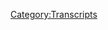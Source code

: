 {{DEFAULTSORT:
    #_TRANSCRIPT_0430:May 5-7, 2020
}}{{Transcript
    | title         = [[430: May 5-7, 2020]]
    | caption       = [https://knowledgefight.libsyn.com/430-may-5-7-2020 Listen to this episode on Libsyn]
    | episodeNumber = [[430: May 5-7, 2020|430]]
    | length        = 01:37:04
}}

{{MessageBox
    | header     = Warning: Bot Generated Content
    | text       = This transcript was automatically generated by transcription software and likely contains many mistakes and misattributions. Please check the audio for definitive quotes, attribution, and context.
    | image      = N3yvass4myg91.webp
    | imagewidth = 50px
    | id         = warning
}}

{{TranscriptBlock
    | name      = Unknown Speaker
    | timestamp = 00:00:00.000
    | text      = I'm sick of them posing as if they're the good guys, saying we are the bad guys, a knowledge
}}

{{TranscriptBlock
    | name      = Unknown Speaker
    | timestamp = 00:00:23.359
    | text      = fight.
}}

{{TranscriptBlock
    | name      = Unknown Speaker
    | timestamp = 00:00:24.359
    | text      = I'm sick of them posing as if they're the good guys, saying we are the bad guys, a knowledge
}}

{{TranscriptBlock
    | name      = Unknown Speaker
    | timestamp = 00:00:29.359
    | text      = fight.
}}

{{TranscriptBlock
    | name      = Unknown Speaker
    | timestamp = 00:00:59.359
    | text      = Hey everybody, welcome back to Knowledge Fight.
}}

{{TranscriptBlock
    | name      = Unknown Speaker
    | timestamp = 00:01:01.159
    | text      = I'm Dan.
}}

{{TranscriptBlock
    | name      = Unknown Speaker
    | timestamp = 00:01:02.159
    | text      = I'm Jordan.
}}

{{TranscriptBlock
    | name      = Unknown Speaker
    | timestamp = 00:01:03.159
    | text      = We're a couple dudes.
}}

{{TranscriptBlock
    | name      = Unknown Speaker
    | timestamp = 00:01:04.159
    | text      = I like to sit around, drink novelty beverages, and talk just a tiny little bit about Alex
}}

{{TranscriptBlock
    | name      = Unknown Speaker
    | timestamp = 00:01:07.159
    | text      = Jones.
}}

{{TranscriptBlock
    | name      = Unknown Speaker
    | timestamp = 00:01:08.159
    | text      = Oh, indeed we are, Dan.
}}

{{TranscriptBlock
    | name      = Unknown Speaker
    | timestamp = 00:01:09.159
    | text      = Jordan.
}}

{{TranscriptBlock
    | name      = Unknown Speaker
    | timestamp = 00:01:10.159
    | text      = Dan?
}}

{{TranscriptBlock
    | name      = Unknown Speaker
    | timestamp = 00:01:11.159
    | text      = Jordan.
}}

{{TranscriptBlock
    | name      = Unknown Speaker
    | timestamp = 00:01:12.159
    | text      = Jordan.
}}

{{TranscriptBlock
    | name      = Unknown Speaker
    | timestamp = 00:01:13.159
    | text      = Quick question.
}}

{{TranscriptBlock
    | name      = Unknown Speaker
    | timestamp = 00:01:14.159
    | text      = Yeah, what's up?
}}

{{TranscriptBlock
    | name      = Unknown Speaker
    | timestamp = 00:01:15.159
    | text      = What's your bright spot this week?
}}

{{TranscriptBlock
    | name      = Unknown Speaker
    | timestamp = 00:01:16.159
    | text      = Well, today.
}}

{{TranscriptBlock
    | name      = Unknown Speaker
    | timestamp = 00:01:17.159
    | text      = Today, my bright spot is, I don't know what I was listening to, and it might have been
}}

{{TranscriptBlock
    | name      = Unknown Speaker
    | timestamp = 00:01:18.159
    | text      = even a ways in the past, but it jumped into my mind, and I love it.
}}

{{TranscriptBlock
    | name      = Unknown Speaker
    | timestamp = 00:01:21.959
    | text      = An expression for a length of time, when you call it a cup of coffee, like a...
}}

{{TranscriptBlock
    | name      = Unknown Speaker
    | timestamp = 00:01:26.879
    | text      = A baseball?
}}

{{TranscriptBlock
    | name      = Unknown Speaker
    | timestamp = 00:01:27.879
    | text      = Yeah.
}}

{{TranscriptBlock
    | name      = Unknown Speaker
    | timestamp = 00:01:28.879
    | text      = Like the majors?
}}

{{TranscriptBlock
    | name      = Unknown Speaker
    | timestamp = 00:01:29.879
    | text      = Exactly.
}}

{{TranscriptBlock
    | name      = Unknown Speaker
    | timestamp = 00:01:30.879
    | text      = Yeah, yeah.
}}

{{TranscriptBlock
    | name      = Unknown Speaker
    | timestamp = 00:01:31.879
    | text      = You see, he was with the Dodgers for a cup of coffee, and then he moved over to the Yankees.
}}

{{TranscriptBlock
    | name      = Unknown Speaker
    | timestamp = 00:01:36.239
    | text      = I love that.
}}

{{TranscriptBlock
    | name      = Unknown Speaker
    | timestamp = 00:01:37.239
    | text      = I've been thinking about it a ton, and every time I smile.
}}

{{TranscriptBlock
    | name      = Unknown Speaker
    | timestamp = 00:01:40.879
    | text      = I don't know why.
}}

{{TranscriptBlock
    | name      = Unknown Speaker
    | timestamp = 00:01:41.879
    | text      = It's such a funny turn of phrase.
}}

{{TranscriptBlock
    | name      = Unknown Speaker
    | timestamp = 00:01:42.879
    | text      = It's just an idiom that you love.
}}

{{TranscriptBlock
    | name      = Unknown Speaker
    | timestamp = 00:01:44.879
    | text      = Yeah.
}}

{{TranscriptBlock
    | name      = Unknown Speaker
    | timestamp = 00:01:45.879
    | text      = I love it.
}}

{{TranscriptBlock
    | name      = Unknown Speaker
    | timestamp = 00:01:46.879
    | text      = I like it.
}}

{{TranscriptBlock
    | name      = Unknown Speaker
    | timestamp = 00:01:47.879
    | text      = Yeah.
}}

{{TranscriptBlock
    | name      = Unknown Speaker
    | timestamp = 00:01:48.879
    | text      = That's a good bright spot.
}}

{{TranscriptBlock
    | name      = Unknown Speaker
    | timestamp = 00:01:49.879
    | text      = I hope everyone has a good time thinking about that.
}}

{{TranscriptBlock
    | name      = Unknown Speaker
    | timestamp = 00:01:52.159
    | text      = Honestly, this bright spot, pretty short.
}}

{{TranscriptBlock
    | name      = Unknown Speaker
    | timestamp = 00:01:54.239
    | text      = It's a cup of coffee, honestly.
}}

{{TranscriptBlock
    | name      = Unknown Speaker
    | timestamp = 00:01:55.560
    | text      = Yeah.
}}

{{TranscriptBlock
    | name      = Unknown Speaker
    | timestamp = 00:01:56.560
    | text      = Let's get another cup of coffee, and then move on to another bright spot, like Jordan's.
}}

{{TranscriptBlock
    | name      = Unknown Speaker
    | timestamp = 00:02:00.040
    | text      = What's yours?
}}

{{TranscriptBlock
    | name      = Unknown Speaker
    | timestamp = 00:02:01.040
    | text      = Yeah, yeah, yeah.
}}

{{TranscriptBlock
    | name      = Unknown Speaker
    | timestamp = 00:02:02.040
    | text      = Adventure Time.
}}

{{TranscriptBlock
    | name      = Unknown Speaker
    | timestamp = 00:02:03.040
    | text      = Adventure Time.
}}

{{TranscriptBlock
    | name      = Unknown Speaker
    | timestamp = 00:02:04.040
    | text      = You already did that one.
}}

{{TranscriptBlock
    | name      = Unknown Speaker
    | timestamp = 00:02:05.040
    | text      = I did not, did I?
}}

{{TranscriptBlock
    | name      = Unknown Speaker
    | timestamp = 00:02:06.040
    | text      = What did you do?
}}

{{TranscriptBlock
    | name      = Unknown Speaker
    | timestamp = 00:02:07.040
    | text      = No shit.
}}

{{TranscriptBlock
    | name      = Unknown Speaker
    | timestamp = 00:02:08.039
    | text      = I was like, your second one, I think.
}}

{{TranscriptBlock
    | name      = Unknown Speaker
    | timestamp = 00:02:09.039
    | text      = Oh my God.
}}

{{TranscriptBlock
    | name      = Unknown Speaker
    | timestamp = 00:02:10.039
    | text      = No way.
}}

{{TranscriptBlock
    | name      = Unknown Speaker
    | timestamp = 00:02:11.039
    | text      = Yes.
}}

{{TranscriptBlock
    | name      = Unknown Speaker
    | timestamp = 00:02:12.039
    | text      = I have been... No, I think that was Steven Universe.
}}

{{TranscriptBlock
    | name      = Unknown Speaker
    | timestamp = 00:02:13.039
    | text      = Oh, it might have been.
}}

{{TranscriptBlock
    | name      = Unknown Speaker
    | timestamp = 00:02:14.039
    | text      = I'm sorry.
}}

{{TranscriptBlock
    | name      = Unknown Speaker
    | timestamp = 00:02:15.039
    | text      = It was Steven Universe.
}}

{{TranscriptBlock
    | name      = Unknown Speaker
    | timestamp = 00:02:16.039
    | text      = I apologize.
}}

{{TranscriptBlock
    | name      = Unknown Speaker
    | timestamp = 00:02:17.039
    | text      = Yeah, yeah, yeah.
}}

{{TranscriptBlock
    | name      = Unknown Speaker
    | timestamp = 00:02:18.039
    | text      = Sorry.
}}

{{TranscriptBlock
    | name      = Unknown Speaker
    | timestamp = 00:02:19.039
    | text      = Rebecca Sugar also worked on Adventure Time, though, so it's basically the same.
}}

{{TranscriptBlock
    | name      = Unknown Speaker
    | timestamp = 00:02:20.039
    | text      = That was why I said that.
}}

{{TranscriptBlock
    | name      = Unknown Speaker
    | timestamp = 00:02:21.039
    | text      = Yeah, it's basically the same thing, but it's great.
}}

{{TranscriptBlock
    | name      = Unknown Speaker
    | timestamp = 00:02:22.360
    | text      = I've watched seven seasons in three days.
}}

{{TranscriptBlock
    | name      = Unknown Speaker
    | timestamp = 00:02:25.800
    | text      = It's fantastic.
}}

{{TranscriptBlock
    | name      = Unknown Speaker
    | timestamp = 00:02:26.800
    | text      = Ten minutes long.
}}

{{TranscriptBlock
    | name      = Unknown Speaker
    | timestamp = 00:02:27.800
    | text      = Perfect.
}}

{{TranscriptBlock
    | name      = Unknown Speaker
    | timestamp = 00:02:28.800
    | text      = Great.
}}

{{TranscriptBlock
    | name      = Unknown Speaker
    | timestamp = 00:02:29.800
    | text      = Love it.
}}

{{TranscriptBlock
    | name      = Unknown Speaker
    | timestamp = 00:02:30.800
    | text      = Glad you're enjoying it.
}}

{{TranscriptBlock
    | name      = Unknown Speaker
    | timestamp = 00:02:31.800
    | text      = Watch Adventure Time.
}}

{{TranscriptBlock
    | name      = Unknown Speaker
    | timestamp = 00:02:32.800
    | text      = Sounds good.
}}

{{TranscriptBlock
    | name      = Unknown Speaker
    | timestamp = 00:02:33.800
    | text      = Strongly recommend.
}}

{{TranscriptBlock
    | name      = Unknown Speaker
    | timestamp = 00:02:34.800
    | text      = I won't, but not because I don't want to.
}}

{{TranscriptBlock
    | name      = Unknown Speaker
    | timestamp = 00:02:35.800
    | text      = Just because I don't watch anything.
}}

{{TranscriptBlock
    | name      = Unknown Speaker
    | timestamp = 00:02:36.800
    | text      = Fair enough.
}}

{{TranscriptBlock
    | name      = Unknown Speaker
    | timestamp = 00:02:37.800
    | text      = I don't have time.
}}

{{TranscriptBlock
    | name      = Unknown Speaker
    | timestamp = 00:02:38.800
    | text      = Yeah.
}}

{{TranscriptBlock
    | name      = Unknown Speaker
    | timestamp = 00:02:39.800
    | text      = Too much Alex Jones to listen to.
}}

{{TranscriptBlock
    | name      = Unknown Speaker
    | timestamp = 00:02:40.800
    | text      = Yeah, yeah, yeah.
}}

{{TranscriptBlock
    | name      = Unknown Speaker
    | timestamp = 00:02:41.800
    | text      = Not a cup of coffee on that.
}}

{{TranscriptBlock
    | name      = Unknown Speaker
    | timestamp = 00:02:42.800
    | text      = No.
}}

{{TranscriptBlock
    | name      = Unknown Speaker
    | timestamp = 00:02:43.800
    | text      = A pot of coffee on Alex.
}}

{{TranscriptBlock
    | name      = Unknown Speaker
    | timestamp = 00:02:44.800
    | text      = So, Jordan, today we got an interesting episode to go over.
}}

{{TranscriptBlock
    | name      = Unknown Speaker
    | timestamp = 00:02:46.639
    | text      = We're going to be talking about May 5th through 7th, 2020.
}}

{{TranscriptBlock
    | name      = Unknown Speaker
    | timestamp = 00:02:49.319
    | text      = I'm Dan.
}}

{{TranscriptBlock
    | name      = Unknown Speaker
    | timestamp = 00:02:50.319
    | text      = This is 2020.
}}

{{TranscriptBlock
    | name      = Unknown Speaker
    | timestamp = 00:02:51.319
    | text      = God damn it.
}}

{{TranscriptBlock
    | name      = Unknown Speaker
    | timestamp = 00:02:52.319
    | text      = Baby.
}}

{{TranscriptBlock
    | name      = Unknown Speaker
    | timestamp = 00:02:53.319
    | text      = Hey.
}}

{{TranscriptBlock
    | name      = Unknown Speaker
    | timestamp = 00:02:54.319
    | text      = We're going to be talking about May 5th through the 5th and the 6th, but Alex was only in
}}

{{TranscriptBlock
    | name      = Unknown Speaker
    | timestamp = 00:02:57.000
    | text      = studio for the first hour of the 6th.
}}

{{TranscriptBlock
    | name      = Unknown Speaker
    | timestamp = 00:02:59.599
    | text      = He jumped off air to take care of other business, and I was like, well, let's check in on the
}}

{{TranscriptBlock
    | name      = Unknown Speaker
    | timestamp = 00:03:03.759
    | text      = 7th.
}}

{{TranscriptBlock
    | name      = Unknown Speaker
    | timestamp = 00:03:04.759
    | text      = Let's see what happens.
}}

{{TranscriptBlock
    | name      = Unknown Speaker
    | timestamp = 00:03:05.759
    | text      = So we will be going over that, but before we do, Jordan, we're going to take a little
}}

{{TranscriptBlock
    | name      = Unknown Speaker
    | timestamp = 00:03:08.120
    | text      = moment to say thank you to some folks who have signed up and are supporting the show,
}}

{{TranscriptBlock
    | name      = Unknown Speaker
    | timestamp = 00:03:11.479
    | text      = and check in on the year of the Seltzer.
}}

{{TranscriptBlock
    | name      = Unknown Speaker
    | timestamp = 00:03:13.000
    | text      = Of course.
}}

{{TranscriptBlock
    | name      = Unknown Speaker
    | timestamp = 00:03:14.000
    | text      = So first, Karen.
}}

{{TranscriptBlock
    | name      = Unknown Speaker
    | timestamp = 00:03:15.000
    | text      = Thank you so much.
}}

{{TranscriptBlock
    | name      = Unknown Speaker
    | timestamp = 00:03:16.000
    | text      = You are now a policy wonk.
}}

{{TranscriptBlock
    | name      = Unknown Speaker
    | timestamp = 00:03:17.000
    | text      = I'm a policy wonk.
}}

{{TranscriptBlock
    | name      = Unknown Speaker
    | timestamp = 00:03:18.000
    | text      = Thank you, Karen.
}}

{{TranscriptBlock
    | name      = Unknown Speaker
    | timestamp = 00:03:19.000
    | text      = Thank you, Karen.
}}

{{TranscriptBlock
    | name      = Unknown Speaker
    | timestamp = 00:03:20.000
    | text      = Next, Mitch.
}}

{{TranscriptBlock
    | name      = Unknown Speaker
    | timestamp = 00:03:21.000
    | text      = Thank you so much.
}}

{{TranscriptBlock
    | name      = Unknown Speaker
    | timestamp = 00:03:22.000
    | text      = You are now a policy wonk.
}}

{{TranscriptBlock
    | name      = Unknown Speaker
    | timestamp = 00:03:23.000
    | text      = I'm a policy wonk.
}}

{{TranscriptBlock
    | name      = Unknown Speaker
    | timestamp = 00:03:24.000
    | text      = Next, Henry.
}}

{{TranscriptBlock
    | name      = Unknown Speaker
    | timestamp = 00:03:25.000
    | text      = Thank you so much.
}}

{{TranscriptBlock
    | name      = Unknown Speaker
    | timestamp = 00:03:26.000
    | text      = You are now a policy wonk.
}}

{{TranscriptBlock
    | name      = Unknown Speaker
    | timestamp = 00:03:27.000
    | text      = I'm a policy wonk.
}}

{{TranscriptBlock
    | name      = Unknown Speaker
    | timestamp = 00:03:28.000
    | text      = Thanks, Hank.
}}

{{TranscriptBlock
    | name      = Unknown Speaker
    | timestamp = 00:03:29.000
    | text      = I was going to say that.
}}

{{TranscriptBlock
    | name      = Unknown Speaker
    | timestamp = 00:03:30.800
    | text      = Next, Maya.
}}

{{TranscriptBlock
    | name      = Unknown Speaker
    | timestamp = 00:03:33.259
    | text      = Thank you so much.
}}

{{TranscriptBlock
    | name      = Unknown Speaker
    | timestamp = 00:03:34.259
    | text      = You are now a policy wonk.
}}

{{TranscriptBlock
    | name      = Unknown Speaker
    | timestamp = 00:03:35.259
    | text      = I'm a policy wonk.
}}

{{TranscriptBlock
    | name      = Unknown Speaker
    | timestamp = 00:03:36.259
    | text      = Thanks, Hank.
}}

{{TranscriptBlock
    | name      = Unknown Speaker
    | timestamp = 00:03:39.259
    | text      = Next, Julian.
}}

{{TranscriptBlock
    | name      = Unknown Speaker
    | timestamp = 00:03:40.259
    | text      = Thank you so much.
}}

{{TranscriptBlock
    | name      = Unknown Speaker
    | timestamp = 00:03:41.259
    | text      = You are now a policy wonk.
}}

{{TranscriptBlock
    | name      = Unknown Speaker
    | timestamp = 00:03:42.259
    | text      = I'm a policy wonk.
}}

{{TranscriptBlock
    | name      = Unknown Speaker
    | timestamp = 00:03:43.259
    | text      = Thank you, Julian.
}}

{{TranscriptBlock
    | name      = Unknown Speaker
    | timestamp = 00:03:44.259
    | text      = Thank you, Julian.
}}

{{TranscriptBlock
    | name      = Unknown Speaker
    | timestamp = 00:03:45.259
    | text      = Next, I hope this name doesn't denote something untoward.
}}

{{TranscriptBlock
    | name      = Unknown Speaker
    | timestamp = 00:03:47.319
    | text      = Oh, no.
}}

{{TranscriptBlock
    | name      = Unknown Speaker
    | timestamp = 00:03:48.319
    | text      = NC Infidel.
}}

{{TranscriptBlock
    | name      = Unknown Speaker
    | timestamp = 00:03:49.939
    | text      = Thank you so much.
}}

{{TranscriptBlock
    | name      = Unknown Speaker
    | timestamp = 00:03:50.939
    | text      = You are now a policy wonk.
}}

{{TranscriptBlock
    | name      = Unknown Speaker
    | timestamp = 00:03:51.939
    | text      = I'm a policy wonk.
}}

{{TranscriptBlock
    | name      = Unknown Speaker
    | timestamp = 00:03:52.939
    | text      = Thank you, NC Infidel.
}}

{{TranscriptBlock
    | name      = Unknown Speaker
    | timestamp = 00:03:53.939
    | text      = I pray that's not a horrible reference to something.
}}

{{TranscriptBlock
    | name      = Unknown Speaker
    | timestamp = 00:03:55.939
    | text      = Yeah, we suddenly just said a white nationalist thing.
}}

{{TranscriptBlock
    | name      = Unknown Speaker
    | timestamp = 00:03:57.939
    | text      = Oh, man.
}}

{{TranscriptBlock
    | name      = Unknown Speaker
    | timestamp = 00:03:58.439
    | text      = Oh, boy.
}}

{{TranscriptBlock
    | name      = Unknown Speaker
    | timestamp = 00:03:58.939
    | text      = And, uh, Zeke, thank you so much. You are now a policy wonk.
}}

{{TranscriptBlock
    | name      = Unknown Speaker
    | timestamp = 00:04:01.439
    | text      = I'm a policy wonk.
}}

{{TranscriptBlock
    | name      = Unknown Speaker
    | timestamp = 00:04:02.439
    | text      = Thanks, Zeke!
}}

{{TranscriptBlock
    | name      = Unknown Speaker
    | timestamp = 00:04:02.939
    | text      = Thank you, Zeke.
}}

{{TranscriptBlock
    | name      = Unknown Speaker
    | timestamp = 00:04:03.939
    | text      = And then finally, I'd like to say thank you to a couple people who signed up on an elevated level.
}}

{{TranscriptBlock
    | name      = Unknown Speaker
    | timestamp = 00:04:07.439
    | text      = We appreciate that very much.
}}

{{TranscriptBlock
    | name      = Unknown Speaker
    | timestamp = 00:04:08.439
    | text      = So first, Cassie, thank you so much. You are now a technocrat.
}}

{{TranscriptBlock
    | name      = Unknown Speaker
    | timestamp = 00:04:11.439
    | text      = And, ooh, I remember this name.
}}

{{TranscriptBlock
    | name      = Unknown Speaker
    | timestamp = 00:04:12.439
    | text      = Reagan, who is nothing like her namesake.
}}

{{TranscriptBlock
    | name      = Unknown Speaker
    | timestamp = 00:04:14.439
    | text      = Thank you so much. You are now a technocrat.
}}

{{TranscriptBlock
    | name      = Unknown Speaker
    | timestamp = 00:04:15.939
    | text      = I'm a policy wonk.
}}

{{TranscriptBlock
    | name      = Unknown Speaker
    | timestamp = 00:04:17.439
    | text      = Crikey, mate, that's fantastic. Have yourself a brew.
}}

{{TranscriptBlock
    | name      = Unknown Speaker
    | timestamp = 00:04:20.439
    | text      = How's your 401k doing, bro?
}}

{{TranscriptBlock
    | name      = Unknown Speaker
    | timestamp = 00:04:21.939
    | text      = All right, we gotta go full tilt boogie on this, Watson, all right?
}}

{{TranscriptBlock
    | name      = Unknown Speaker
    | timestamp = 00:04:24.439
    | text      = Let's just get down to business.
}}

{{TranscriptBlock
    | name      = Unknown Speaker
    | timestamp = 00:04:25.939
    | text      = We ain't making that money off that heroin.
}}

{{TranscriptBlock
    | name      = Unknown Speaker
    | timestamp = 00:04:27.939
    | text      = Why you pimps so good?
}}

{{TranscriptBlock
    | name      = Unknown Speaker
    | timestamp = 00:04:29.439
    | text      = My neck is freakishly large.
}}

{{TranscriptBlock
    | name      = Unknown Speaker
    | timestamp = 00:04:31.439
    | text      = I declare info war on you.
}}

{{TranscriptBlock
    | name      = Unknown Speaker
    | timestamp = 00:04:34.439
    | text      = Thank you so much, Cassie.
}}

{{TranscriptBlock
    | name      = Unknown Speaker
    | timestamp = 00:04:35.439
    | text      = And thank you so much, Reagan, who is nothing like her namesake.
}}

{{TranscriptBlock
    | name      = Unknown Speaker
    | timestamp = 00:04:37.439
    | text      = Yes, thank you very much to the both of you.
}}

{{TranscriptBlock
    | name      = Unknown Speaker
    | timestamp = 00:04:39.939
    | text      = If you are there listening and you're thinking, hey, I enjoy this show, I'd like to support what these gents do,
}}

{{TranscriptBlock
    | name      = Unknown Speaker
    | timestamp = 00:04:42.939
    | text      = you can do that by going over to our website, knowledgefight.com.
}}

{{TranscriptBlock
    | name      = Unknown Speaker
    | timestamp = 00:04:45.439
    | text      = Click the button that says support the show, we would appreciate it.
}}

{{TranscriptBlock
    | name      = Unknown Speaker
    | timestamp = 00:04:47.439
    | text      = Or you could find a local charity in your area that's helping out people in need.
}}

{{TranscriptBlock
    | name      = Unknown Speaker
    | timestamp = 00:04:50.939
    | text      = And take that generosity over in that direction.
}}

{{TranscriptBlock
    | name      = Unknown Speaker
    | timestamp = 00:04:53.439
    | text      = Yes, we would appreciate either.
}}

{{TranscriptBlock
    | name      = Unknown Speaker
    | timestamp = 00:04:54.939
    | text      = And also, we haven't mentioned this on the show in a while, but apologies.
}}

{{TranscriptBlock
    | name      = Unknown Speaker
    | timestamp = 00:04:59.439
    | text      = We are about two months behind from donation to shout out,
}}

{{TranscriptBlock
    | name      = Unknown Speaker
    | timestamp = 00:05:03.439
    | text      = because we have a backlog of folks.
}}

{{TranscriptBlock
    | name      = Unknown Speaker
    | timestamp = 00:05:05.439
    | text      = We're trying to find the best ways to get closer to current, but it is a hassle for us.
}}

{{TranscriptBlock
    | name      = Unknown Speaker
    | timestamp = 00:05:10.439
    | text      = I don't want to sit here and just press that button over and over again.
}}

{{TranscriptBlock
    | name      = Unknown Speaker
    | timestamp = 00:05:12.439
    | text      = Sure, sure, sure. We're working on it.
}}

{{TranscriptBlock
    | name      = Unknown Speaker
    | timestamp = 00:05:14.439
    | text      = We have ideas.
}}

{{TranscriptBlock
    | name      = Unknown Speaker
    | timestamp = 00:05:15.439
    | text      = We do, hopefully to be enacted in the near future.
}}

{{TranscriptBlock
    | name      = Unknown Speaker
    | timestamp = 00:05:19.439
    | text      = So, Jordan, checking in on the year of the Seltzer.
}}

{{TranscriptBlock
    | name      = Unknown Speaker
    | timestamp = 00:05:21.939
    | text      = Okay, how we doing?
}}

{{TranscriptBlock
    | name      = Unknown Speaker
    | timestamp = 00:05:23.439
    | text      = We've picked steam back up.
}}

{{TranscriptBlock
    | name      = Unknown Speaker
    | timestamp = 00:05:24.939
    | text      = Do we have some highlights or are we on strong low-light territory?
}}

{{TranscriptBlock
    | name      = Unknown Speaker
    | timestamp = 00:05:27.939
    | text      = Well, I will say we're now at 34, so we are ahead of pace.
}}

{{TranscriptBlock
    | name      = Unknown Speaker
    | timestamp = 00:05:30.939
    | text      = Alright, that's good.
}}

{{TranscriptBlock
    | name      = Unknown Speaker
    | timestamp = 00:05:31.939
    | text      = Right now, we're in the middle of week three.
}}

{{TranscriptBlock
    | name      = Unknown Speaker
    | timestamp = 00:05:34.439
    | text      = Uh-huh.
}}

{{TranscriptBlock
    | name      = Unknown Speaker
    | timestamp = 00:05:35.439
    | text      = Because Sunday is the official end of the week, because we started this on 4-20.
}}

{{TranscriptBlock
    | name      = Unknown Speaker
    | timestamp = 00:05:39.439
    | text      = I'll tell you, I'll tell you something.
}}

{{TranscriptBlock
    | name      = Unknown Speaker
    | timestamp = 00:05:43.439
    | text      = I like a certain idiom, and that is that things are going well until the dog days of summer, Dan.
}}

{{TranscriptBlock
    | name      = Unknown Speaker
    | timestamp = 00:05:48.939
    | text      = Okay, yeah, that might be the case.
}}

{{TranscriptBlock
    | name      = Unknown Speaker
    | timestamp = 00:05:50.939
    | text      = But that's why I'm keeping things like Polar and a lot of the LaCroix and a lot of those that have tons of varieties,
}}

{{TranscriptBlock
    | name      = Unknown Speaker
    | timestamp = 00:05:57.439
    | text      = keeping that as an option for later, as those dog days of summer come.
}}

{{TranscriptBlock
    | name      = Unknown Speaker
    | timestamp = 00:06:02.939
    | text      = For sure.
}}

{{TranscriptBlock
    | name      = Unknown Speaker
    | timestamp = 00:06:03.939
    | text      = So, we're at 34, ahead of pace, and I gotta say, this is going to piss off the purists.
}}

{{TranscriptBlock
    | name      = Unknown Speaker
    | timestamp = 00:06:07.939
    | text      = This is going to trigger the Seltzer purists.
}}

{{TranscriptBlock
    | name      = Unknown Speaker
    | timestamp = 00:06:11.939
    | text      = But I will say that something I'm very excited about is, I went really far afield for some of the candidates this week.
}}

{{TranscriptBlock
    | name      = Unknown Speaker
    | timestamp = 00:06:18.439
    | text      = And I found this brand called Petal, that is flower-based.
}}

{{TranscriptBlock
    | name      = Unknown Speaker
    | timestamp = 00:06:22.939
    | text      = Petal? Oh, okay, not petal.
}}

{{TranscriptBlock
    | name      = Unknown Speaker
    | timestamp = 00:06:24.939
    | text      = No. Well, Petal.
}}

{{TranscriptBlock
    | name      = Unknown Speaker
    | timestamp = 00:06:25.939
    | text      = A petal?
}}

{{TranscriptBlock
    | name      = Unknown Speaker
    | timestamp = 00:06:26.939
    | text      = Yes, like a flower petal.
}}

{{TranscriptBlock
    | name      = Unknown Speaker
    | timestamp = 00:06:28.439
    | text      = A petal?
}}

{{TranscriptBlock
    | name      = Unknown Speaker
    | timestamp = 00:06:28.939
    | text      = Yes.
}}

{{TranscriptBlock
    | name      = Unknown Speaker
    | timestamp = 00:06:29.439
    | text      = To sell something?
}}

{{TranscriptBlock
    | name      = Unknown Speaker
    | timestamp = 00:06:29.939
    | text      = No.
}}

{{TranscriptBlock
    | name      = Unknown Speaker
    | timestamp = 00:06:30.439
    | text      = P-E-T-A-L.
}}

{{TranscriptBlock
    | name      = Unknown Speaker
    | timestamp = 00:06:33.939
    | text      = I'm about to get stabbed.
}}

{{TranscriptBlock
    | name      = Unknown Speaker
    | timestamp = 00:06:35.439
    | text      = Yes.
}}

{{TranscriptBlock
    | name      = Unknown Speaker
    | timestamp = 00:06:36.439
    | text      = So, each of the ones that they have are like flowers.
}}

{{TranscriptBlock
    | name      = Unknown Speaker
    | timestamp = 00:06:40.939
    | text      = And I decided that they are Seltzer, because they're carbonated, you know, they're bubbly.
}}

{{TranscriptBlock
    | name      = Unknown Speaker
    | timestamp = 00:06:45.939
    | text      = They're mostly water with just some flavor in it.
}}

{{TranscriptBlock
    | name      = Unknown Speaker
    | timestamp = 00:06:48.939
    | text      = Right, right, right.
}}

{{TranscriptBlock
    | name      = Unknown Speaker
    | timestamp = 00:06:49.939
    | text      = So, I think they count, even if maybe some people would disagree.
}}

{{TranscriptBlock
    | name      = Unknown Speaker
    | timestamp = 00:06:52.939
    | text      = But I have tried two of them.
}}

{{TranscriptBlock
    | name      = Unknown Speaker
    | timestamp = 00:06:54.939
    | text      = I have some other ones waiting.
}}

{{TranscriptBlock
    | name      = Unknown Speaker
    | timestamp = 00:06:56.439
    | text      = The ones I tried were the Lychee Rose flavor, which was pretty good.
}}

{{TranscriptBlock
    | name      = Unknown Speaker
    | timestamp = 00:07:00.939
    | text      = Put that in at a 69 out of 100.
}}

{{TranscriptBlock
    | name      = Unknown Speaker
    | timestamp = 00:07:02.939
    | text      = Ooh, nice.
}}

{{TranscriptBlock
    | name      = Unknown Speaker
    | timestamp = 00:07:03.939
    | text      = And then I tried the Lemongrass Dandelion.
}}

{{TranscriptBlock
    | name      = Unknown Speaker
    | timestamp = 00:07:06.939
    | text      = Interesting.
}}

{{TranscriptBlock
    | name      = Unknown Speaker
    | timestamp = 00:07:07.939
    | text      = That has a little bit of a splash of strawberry in it.
}}

{{TranscriptBlock
    | name      = Unknown Speaker
    | timestamp = 00:07:09.939
    | text      = Okay.
}}

{{TranscriptBlock
    | name      = Unknown Speaker
    | timestamp = 00:07:10.439
    | text      = And I found that one to be a bit better, put it in at a 72.
}}

{{TranscriptBlock
    | name      = Unknown Speaker
    | timestamp = 00:07:12.939
    | text      = Across the 70 threshold.
}}

{{TranscriptBlock
    | name      = Unknown Speaker
    | timestamp = 00:07:13.939
    | text      = Alright, that's not bad.
}}

{{TranscriptBlock
    | name      = Unknown Speaker
    | timestamp = 00:07:14.939
    | text      = It's very interesting.
}}

{{TranscriptBlock
    | name      = Unknown Speaker
    | timestamp = 00:07:15.939
    | text      = Yeah, I believe that.
}}

{{TranscriptBlock
    | name      = Unknown Speaker
    | timestamp = 00:07:16.939
    | text      = The idea of having, not fruit, but flower flavors.
}}

{{TranscriptBlock
    | name      = Unknown Speaker
    | timestamp = 00:07:20.939
    | text      = Yeah.
}}

{{TranscriptBlock
    | name      = Unknown Speaker
    | timestamp = 00:07:21.939
    | text      = It's very, like, there's an aromatic quality to it that I really enjoy.
}}

{{TranscriptBlock
    | name      = Unknown Speaker
    | timestamp = 00:07:25.939
    | text      = That's interesting.
}}

{{TranscriptBlock
    | name      = Unknown Speaker
    | timestamp = 00:07:26.939
    | text      = Yeah, I appreciate something that is a bit different.
}}

{{TranscriptBlock
    | name      = Unknown Speaker
    | timestamp = 00:07:28.939
    | text      = It's not great.
}}

{{TranscriptBlock
    | name      = Unknown Speaker
    | timestamp = 00:07:30.939
    | text      = Right.
}}

{{TranscriptBlock
    | name      = Unknown Speaker
    | timestamp = 00:07:31.939
    | text      = Like, it's not.
}}

{{TranscriptBlock
    | name      = Unknown Speaker
    | timestamp = 00:07:32.939
    | text      = It didn't cross 75.
}}

{{TranscriptBlock
    | name      = Unknown Speaker
    | timestamp = 00:07:33.939
    | text      = 75 is huge.
}}

{{TranscriptBlock
    | name      = Unknown Speaker
    | timestamp = 00:07:34.939
    | text      = Well, there are a couple more flavors in the fridge waiting to be tried.
}}

{{TranscriptBlock
    | name      = Unknown Speaker
    | timestamp = 00:07:38.939
    | text      = And maybe one of those will go, like there's one that's Mint Rose.
}}

{{TranscriptBlock
    | name      = Unknown Speaker
    | timestamp = 00:07:41.939
    | text      = Ooh, that's interesting.
}}

{{TranscriptBlock
    | name      = Unknown Speaker
    | timestamp = 00:07:42.939
    | text      = That I'm holding off on.
}}

{{TranscriptBlock
    | name      = Unknown Speaker
    | timestamp = 00:07:43.939
    | text      = That could be.
}}

{{TranscriptBlock
    | name      = Unknown Speaker
    | timestamp = 00:07:44.939
    | text      = That could be something.
}}

{{TranscriptBlock
    | name      = Unknown Speaker
    | timestamp = 00:07:45.939
    | text      = That could be, like, just completely nuts.
}}

{{TranscriptBlock
    | name      = Unknown Speaker
    | timestamp = 00:07:46.939
    | text      = Yeah.
}}

{{TranscriptBlock
    | name      = Unknown Speaker
    | timestamp = 00:07:47.939
    | text      = And we'll see.
}}

{{TranscriptBlock
    | name      = Unknown Speaker
    | timestamp = 00:07:48.939
    | text      = But yeah, I respect the hustle.
}}

{{TranscriptBlock
    | name      = Unknown Speaker
    | timestamp = 00:07:49.939
    | text      = It's pretty good.
}}

{{TranscriptBlock
    | name      = Unknown Speaker
    | timestamp = 00:07:50.939
    | text      = Yeah, alright.
}}

{{TranscriptBlock
    | name      = Unknown Speaker
    | timestamp = 00:07:51.939
    | text      = So, that's been the Year of the Self.
}}

{{TranscriptBlock
    | name      = Unknown Speaker
    | timestamp = 00:07:53.939
    | text      = Jordan, we're going to start here on May 5th.
}}

{{TranscriptBlock
    | name      = Unknown Speaker
    | timestamp = 00:07:56.939
    | text      = Cinco de Mayo.
}}

{{TranscriptBlock
    | name      = Unknown Speaker
    | timestamp = 00:07:57.939
    | text      = Of course.
}}

{{TranscriptBlock
    | name      = Unknown Speaker
    | timestamp = 00:07:58.939
    | text      = Alex is in full celebratory mode.
}}

{{TranscriptBlock
    | name      = Unknown Speaker
    | timestamp = 00:07:59.939
    | text      = Oh boy.
}}

{{TranscriptBlock
    | name      = Unknown Speaker
    | timestamp = 00:08:00.939
    | text      = He is not.
}}

{{TranscriptBlock
    | name      = Unknown Speaker
    | timestamp = 00:08:01.939
    | text      = Okay.
}}

{{TranscriptBlock
    | name      = Unknown Speaker
    | timestamp = 00:08:02.939
    | text      = There's no mention of.
}}

{{TranscriptBlock
    | name      = Unknown Speaker
    | timestamp = 00:08:03.939
    | text      = Of course not.
}}

{{TranscriptBlock
    | name      = Unknown Speaker
    | timestamp = 00:08:04.939
    | text      = He's not drinking any tequila or listening to any mariachi.
}}

{{TranscriptBlock
    | name      = Unknown Speaker
    | timestamp = 00:08:07.939
    | text      = It's just normal-ass Alex Jones.
}}

{{TranscriptBlock
    | name      = Unknown Speaker
    | timestamp = 00:08:09.939
    | text      = I don't think he can even bring himself to speak that little bit of Spanish.
}}

{{TranscriptBlock
    | name      = Unknown Speaker
    | timestamp = 00:08:12.939
    | text      = No, probably not.
}}

{{TranscriptBlock
    | name      = Unknown Speaker
    | timestamp = 00:08:13.939
    | text      = But he has mentioned that he likes tacos in the past and therefore he is not racist.
}}

{{TranscriptBlock
    | name      = Unknown Speaker
    | timestamp = 00:08:17.939
    | text      = Can't be racist.
}}

{{TranscriptBlock
    | name      = Unknown Speaker
    | timestamp = 00:08:18.939
    | text      = Yep.
}}

{{TranscriptBlock
    | name      = Unknown Speaker
    | timestamp = 00:08:19.939
    | text      = So, we start with Alex saying that he's cool, not wanting to take vaccines.
}}

{{TranscriptBlock
    | name      = Unknown Speaker
    | timestamp = 00:08:24.939
    | text      = And he has a good source on this.
}}

{{TranscriptBlock
    | name      = Unknown Speaker
    | timestamp = 00:08:26.939
    | text      = Michael Savage, who is a doctor, came out and said he will not be taking the COVID-19
}}

{{TranscriptBlock
    | name      = Unknown Speaker
    | timestamp = 00:08:32.940
    | text      = vaccine and that it's very, very dangerous.
}}

{{TranscriptBlock
    | name      = Unknown Speaker
    | timestamp = 00:08:34.940
    | text      = And I concur with him as well.
}}

{{TranscriptBlock
    | name      = Unknown Speaker
    | timestamp = 00:08:36.940
    | text      = He goes over the reasons for that.
}}

{{TranscriptBlock
    | name      = Unknown Speaker
    | timestamp = 00:08:38.940
    | text      = So, we've got a clip of that.
}}

{{TranscriptBlock
    | name      = Unknown Speaker
    | timestamp = 00:08:39.940
    | text      = So, Michael Savage does have a PhD degree, so he's not just one of these cats we run
}}

{{TranscriptBlock
    | name      = Unknown Speaker
    | timestamp = 00:08:44.940
    | text      = into so constantly who just calls himself a doctor for fun.
}}

{{TranscriptBlock
    | name      = Unknown Speaker
    | timestamp = 00:08:47.940
    | text      = However, Savage is not a medical doctor, so no one should be listening to what he says
}}

{{TranscriptBlock
    | name      = Unknown Speaker
    | timestamp = 00:08:51.940
    | text      = about vaccines or medical decisions that you would take on yourself.
}}

{{TranscriptBlock
    | name      = Unknown Speaker
    | timestamp = 00:08:54.940
    | text      = Savage has a bachelor's in biology, two master's degrees in botany and anthropology, and his
}}

{{TranscriptBlock
    | name      = Unknown Speaker
    | timestamp = 00:08:59.940
    | text      = PhD is in nutritional ethno-medicine.
}}

{{TranscriptBlock
    | name      = Unknown Speaker
    | timestamp = 00:09:02.940
    | text      = His dissertation was on the botanical and nutritional health practices in Fiji, including
}}

{{TranscriptBlock
    | name      = Unknown Speaker
    | timestamp = 00:09:07.940
    | text      = an enumeration of, quote, the medicinal applications of 188 plant species found in Fiji.
}}

{{TranscriptBlock
    | name      = Unknown Speaker
    | timestamp = 00:09:13.940
    | text      = It's a cool area of study, and I am sure Savage had a lot of fun researching it, probably
}}

{{TranscriptBlock
    | name      = Unknown Speaker
    | timestamp = 00:09:17.940
    | text      = getting to go hang out in Fiji back in the 70s.
}}

{{TranscriptBlock
    | name      = Unknown Speaker
    | timestamp = 00:09:20.940
    | text      = Still, he is not a medical doctor, yet Alex is just pretending he is because it helps
}}

{{TranscriptBlock
    | name      = Unknown Speaker
    | timestamp = 00:09:24.940
    | text      = him make his predetermined conclusion, which is doctors are coming out saying these are
}}

{{TranscriptBlock
    | name      = Unknown Speaker
    | timestamp = 00:09:28.940
    | text      = bad needles.
}}

{{TranscriptBlock
    | name      = Unknown Speaker
    | timestamp = 00:09:31.940
    | text      = Of course.
}}

{{TranscriptBlock
    | name      = Unknown Speaker
    | timestamp = 00:09:32.940
    | text      = So, under his real name, Michael Alan Weiner, Savage has published a ton of books about
}}

{{TranscriptBlock
    | name      = Unknown Speaker
    | timestamp = 00:09:36.940
    | text      = non-medicine medicine, and weirdly, a 1984 book called Getting Off Cocaine.
}}

{{TranscriptBlock
    | name      = Unknown Speaker
    | timestamp = 00:09:41.940
    | text      = These books were published...
}}

{{TranscriptBlock
    | name      = Unknown Speaker
    | timestamp = 00:09:43.940
    | text      = Did it work?
}}

{{TranscriptBlock
    | name      = Unknown Speaker
    | timestamp = 00:09:44.940
    | text      = I don't know.
}}

{{TranscriptBlock
    | name      = Unknown Speaker
    | timestamp = 00:09:45.940
    | text      = I don't know if it did!
}}

{{TranscriptBlock
    | name      = Unknown Speaker
    | timestamp = 00:09:46.940
    | text      = I don't know if he's ever been a drug guy, because he did hang out with a lot of beatniks
}}

{{TranscriptBlock
    | name      = Unknown Speaker
    | timestamp = 00:09:53.940
    | text      = and Timothy Leary back in the LSD days.
}}

{{TranscriptBlock
    | name      = Unknown Speaker
    | timestamp = 00:09:57.940
    | text      = If he was on the fucking electric kool-aid acid bust, I'm going to be really pissed.
}}

{{TranscriptBlock
    | name      = Unknown Speaker
    | timestamp = 00:10:02.940
    | text      = He might have, I don't think he was, but he hung out with a lot of them because specifically
}}

{{TranscriptBlock
    | name      = Unknown Speaker
    | timestamp = 00:10:07.940
    | text      = he didn't do drugs.
}}

{{TranscriptBlock
    | name      = Unknown Speaker
    | timestamp = 00:10:09.940
    | text      = I don't know all the details, but he fucking hung out with Ginsberg and shit.
}}

{{TranscriptBlock
    | name      = Unknown Speaker
    | timestamp = 00:10:12.940
    | text      = He was the straight edge guy who was taking care of people.
}}

{{TranscriptBlock
    | name      = Unknown Speaker
    | timestamp = 00:10:15.940
    | text      = I get the sense that that's the case.
}}

{{TranscriptBlock
    | name      = Unknown Speaker
    | timestamp = 00:10:17.940
    | text      = Gotcha.
}}

{{TranscriptBlock
    | name      = Unknown Speaker
    | timestamp = 00:10:18.940
    | text      = So maybe the book wasn't about him getting off cocaine so much as like, eat this plant,
}}

{{TranscriptBlock
    | name      = Unknown Speaker
    | timestamp = 00:10:21.940
    | text      = it'll help you get off cocaine.
}}

{{TranscriptBlock
    | name      = Unknown Speaker
    | timestamp = 00:10:22.940
    | text      = That does sound right.
}}

{{TranscriptBlock
    | name      = Unknown Speaker
    | timestamp = 00:10:24.940
    | text      = So these books were published between 1972 and 1995, but also from 1991 onward, he published
}}

{{TranscriptBlock
    | name      = Unknown Speaker
    | timestamp = 00:10:30.940
    | text      = his hate-filled right-wing screeds under his Michael Savage alias.
}}

{{TranscriptBlock
    | name      = Unknown Speaker
    | timestamp = 00:10:34.940
    | text      = Starting with 1991's The Death of the White Male, a case against affirmative action.
}}

{{TranscriptBlock
    | name      = Unknown Speaker
    | timestamp = 00:10:39.940
    | text      = Boo!
}}

{{TranscriptBlock
    | name      = Unknown Speaker
    | timestamp = 00:10:41.940
    | text      = Yeah.
}}

{{TranscriptBlock
    | name      = Unknown Speaker
    | timestamp = 00:10:42.940
    | text      = Weird that for a few years there, he was writing both hard-write polemics and books like
}}

{{TranscriptBlock
    | name      = Unknown Speaker
    | timestamp = 00:10:47.940
    | text      = Healing Children Naturally and Herbs That Heal.
}}

{{TranscriptBlock
    | name      = Unknown Speaker
    | timestamp = 00:10:51.940
    | text      = Michael Savage is a strange fucking dude.
}}

{{TranscriptBlock
    | name      = Unknown Speaker
    | timestamp = 00:10:53.940
    | text      = Destroying the healthcare system in order to heal children with plants.
}}

{{TranscriptBlock
    | name      = Unknown Speaker
    | timestamp = 00:10:57.940
    | text      = Yeah.
}}

{{TranscriptBlock
    | name      = Unknown Speaker
    | timestamp = 00:10:58.940
    | text      = He is a weirdo.
}}

{{TranscriptBlock
    | name      = Unknown Speaker
    | timestamp = 00:10:59.940
    | text      = Anyway, my point here is that Michael Savage is not a medical doctor, and his concerns
}}

{{TranscriptBlock
    | name      = Unknown Speaker
    | timestamp = 00:11:03.940
    | text      = about the potential future coronavirus vaccine are completely meaningless.
}}

{{TranscriptBlock
    | name      = Unknown Speaker
    | timestamp = 00:11:07.940
    | text      = So of course, Alex is into it.
}}

{{TranscriptBlock
    | name      = Unknown Speaker
    | timestamp = 00:11:09.940
    | text      = So Alex talks about something that is pretty normal on his show at this point.
}}

{{TranscriptBlock
    | name      = Unknown Speaker
    | timestamp = 00:11:14.940
    | text      = Pretty normal piece of rhetoric and argument that he's been making.
}}

{{TranscriptBlock
    | name      = Unknown Speaker
    | timestamp = 00:11:19.940
    | text      = And that is the whole, all deaths are being counted as COVID deaths.
}}

{{TranscriptBlock
    | name      = Unknown Speaker
    | timestamp = 00:11:23.940
    | text      = That seems to be a pretty consistent piece of his narratives.
}}

{{TranscriptBlock
    | name      = Unknown Speaker
    | timestamp = 00:11:26.940
    | text      = He talks about it a little bit here.
}}

{{TranscriptBlock
    | name      = Unknown Speaker
    | timestamp = 00:11:28.940
    | text      = They're attributing almost all the deaths to COVID-19.
}}

{{TranscriptBlock
    | name      = Unknown Speaker
    | timestamp = 00:11:31.940
    | text      = So if you look at it, it's a regular daily death rate in each of these countries, but
}}

{{TranscriptBlock
    | name      = Unknown Speaker
    | timestamp = 00:11:36.940
    | text      = they're just contributing all the deaths to it.
}}

{{TranscriptBlock
    | name      = Unknown Speaker
    | timestamp = 00:11:38.940
    | text      = We now know it is an ultramassive hoax.
}}

{{TranscriptBlock
    | name      = Unknown Speaker
    | timestamp = 00:11:40.940
    | text      = So that's absolutely not true on a number of levels.
}}

{{TranscriptBlock
    | name      = Unknown Speaker
    | timestamp = 00:11:44.940
    | text      = First, the thing about calling all deaths COVID-19 is just something Alex is making
}}

{{TranscriptBlock
    | name      = Unknown Speaker
    | timestamp = 00:11:48.940
    | text      = up, based on him misrepresenting something Dr. Birx said a while back.
}}

{{TranscriptBlock
    | name      = Unknown Speaker
    | timestamp = 00:11:52.940
    | text      = But leaving that aside, his claim that there is a normal number of deaths is demonstrably
}}

{{TranscriptBlock
    | name      = Unknown Speaker
    | timestamp = 00:11:56.940
    | text      = not true.
}}

{{TranscriptBlock
    | name      = Unknown Speaker
    | timestamp = 00:11:57.940
    | text      = And he had Francis Boyle on his show not two days before this, explaining that very fact.
}}

{{TranscriptBlock
    | name      = Unknown Speaker
    | timestamp = 00:12:02.940
    | text      = Boyle pointed to a couple of articles in the Financial Times where they analyzed all-cause
}}

{{TranscriptBlock
    | name      = Unknown Speaker
    | timestamp = 00:12:06.940
    | text      = death statistics in 14 countries that they could get data from.
}}

{{TranscriptBlock
    | name      = Unknown Speaker
    | timestamp = 00:12:10.940
    | text      = And they found that the number of deaths in almost all of them were hugely outpacing the
}}

{{TranscriptBlock
    | name      = Unknown Speaker
    | timestamp = 00:12:14.940
    | text      = long-term averages for the same time period.
}}

{{TranscriptBlock
    | name      = Unknown Speaker
    | timestamp = 00:12:16.940
    | text      = Italy saw a 90% increase.
}}

{{TranscriptBlock
    | name      = Unknown Speaker
    | timestamp = 00:12:19.940
    | text      = Spain, 72%.
}}

{{TranscriptBlock
    | name      = Unknown Speaker
    | timestamp = 00:12:21.940
    | text      = The UK, 61%.
}}

{{TranscriptBlock
    | name      = Unknown Speaker
    | timestamp = 00:12:22.940
    | text      = Belgium, 60%.
}}

{{TranscriptBlock
    | name      = Unknown Speaker
    | timestamp = 00:12:23.940
    | text      = Netherlands, 52%.
}}

{{TranscriptBlock
    | name      = Unknown Speaker
    | timestamp = 00:12:25.940
    | text      = There were some big jumps found, and these jumps get even more extreme when they focused
}}

{{TranscriptBlock
    | name      = Unknown Speaker
    | timestamp = 00:12:29.940
    | text      = in on local regions where there were higher concentrations of people and they had seen
}}

{{TranscriptBlock
    | name      = Unknown Speaker
    | timestamp = 00:12:34.940
    | text      = outbreaks.
}}

{{TranscriptBlock
    | name      = Unknown Speaker
    | timestamp = 00:12:35.940
    | text      = New York City reflected a 386% increase in deaths compared to the long-term average,
}}

{{TranscriptBlock
    | name      = Unknown Speaker
    | timestamp = 00:12:40.940
    | text      = which was still behind the Bergamo province in Italy, which had a 496% increase.
}}

{{TranscriptBlock
    | name      = Unknown Speaker
    | timestamp = 00:12:46.940
    | text      = Wow.
}}

{{TranscriptBlock
    | name      = Unknown Speaker
    | timestamp = 00:12:47.940
    | text      = These numbers require further study, but the biggest point to be made is that Alex trying
}}

{{TranscriptBlock
    | name      = Unknown Speaker
    | timestamp = 00:12:50.940
    | text      = to say that death numbers are the same as they always are is a complete lie.
}}

{{TranscriptBlock
    | name      = Unknown Speaker
    | timestamp = 00:12:54.940
    | text      = There's no way around this.
}}

{{TranscriptBlock
    | name      = Unknown Speaker
    | timestamp = 00:12:55.940
    | text      = He's telling his audience something that's the opposite of reality.
}}

{{TranscriptBlock
    | name      = Unknown Speaker
    | timestamp = 00:12:58.940
    | text      = That's just so fucked.
}}

{{TranscriptBlock
    | name      = Unknown Speaker
    | timestamp = 00:13:00.940
    | text      = That's just so fucked.
}}

{{TranscriptBlock
    | name      = Unknown Speaker
    | timestamp = 00:13:01.940
    | text      = We're fucked, Dan.
}}

{{TranscriptBlock
    | name      = Unknown Speaker
    | timestamp = 00:13:02.940
    | text      = It's fucked.
}}

{{TranscriptBlock
    | name      = Unknown Speaker
    | timestamp = 00:13:03.940
    | text      = Everything's fucked.
}}

{{TranscriptBlock
    | name      = Unknown Speaker
    | timestamp = 00:13:04.940
    | text      = We're fucked.
}}

{{TranscriptBlock
    | name      = Unknown Speaker
    | timestamp = 00:13:06.940
    | text      = This is fucked.
}}

{{TranscriptBlock
    | name      = Unknown Speaker
    | timestamp = 00:13:07.940
    | text      = I don't know how more I can say.
}}

{{TranscriptBlock
    | name      = Unknown Speaker
    | timestamp = 00:13:09.940
    | text      = Well, I mean, it's like when Alex is coming on air and just literally saying something
}}

{{TranscriptBlock
    | name      = Unknown Speaker
    | timestamp = 00:13:13.940
    | text      = that is the opposite of reality and at the same time the opposite of something he's had
}}

{{TranscriptBlock
    | name      = Unknown Speaker
    | timestamp = 00:13:17.940
    | text      = a quote-unquote trusted expert on saying.
}}

{{TranscriptBlock
    | name      = Unknown Speaker
    | timestamp = 00:13:21.940
    | text      = It's very disheartening.
}}

{{TranscriptBlock
    | name      = Unknown Speaker
    | timestamp = 00:13:23.940
    | text      = Yeah.
}}

{{TranscriptBlock
    | name      = Unknown Speaker
    | timestamp = 00:13:24.940
    | text      = So we get into this next clip here, and Alex sets up something that he's going to pay off
}}

{{TranscriptBlock
    | name      = Unknown Speaker
    | timestamp = 00:13:29.940
    | text      = later, and I'll be honest.
}}

{{TranscriptBlock
    | name      = Unknown Speaker
    | timestamp = 00:13:31.940
    | text      = The payoff to this, I basically fell asleep, Derek.
}}

{{TranscriptBlock
    | name      = Unknown Speaker
    | timestamp = 00:13:34.940
    | text      = Oh, okay.
}}

{{TranscriptBlock
    | name      = Unknown Speaker
    | timestamp = 00:13:35.940
    | text      = We're going to have day to night in studio.
}}

{{TranscriptBlock
    | name      = Unknown Speaker
    | timestamp = 00:13:38.940
    | text      = Fair enough.
}}

{{TranscriptBlock
    | name      = Unknown Speaker
    | timestamp = 00:13:39.940
    | text      = To lay out a large spectrum of official graphs put out by the Bill and Melinda Gates Foundation,
}}

{{TranscriptBlock
    | name      = Unknown Speaker
    | timestamp = 00:13:49.940
    | text      = by the Royal Society over in England, all of them giant complete frauds because they're
}}

{{TranscriptBlock
    | name      = Unknown Speaker
    | timestamp = 00:13:58.940
    | text      = lying on purpose in a systematic way to create as much fear and control as possible and to
}}

{{TranscriptBlock
    | name      = Unknown Speaker
    | timestamp = 00:14:06.940
    | text      = force a forced inoculation as early as 2020.
}}

{{TranscriptBlock
    | name      = Unknown Speaker
    | timestamp = 00:14:10.940
    | text      = So it's all fun and games for Alex to get on air now that most of the country has followed
}}

{{TranscriptBlock
    | name      = Unknown Speaker
    | timestamp = 00:14:14.940
    | text      = the recommendations that would be needed to avoid the worst case scenarios that are depicted
}}

{{TranscriptBlock
    | name      = Unknown Speaker
    | timestamp = 00:14:18.940
    | text      = in those graphs and predictions and do a whole big show about how the graphs and predictions
}}

{{TranscriptBlock
    | name      = Unknown Speaker
    | timestamp = 00:14:22.940
    | text      = were an elaborate fraud.
}}

{{TranscriptBlock
    | name      = Unknown Speaker
    | timestamp = 00:14:23.940
    | text      = It's all fun and games for him because nothing means anything on this show.
}}

{{TranscriptBlock
    | name      = Unknown Speaker
    | timestamp = 00:14:27.940
    | text      = Also, if these graphs and projections that were being put out were intentionally designed
}}

{{TranscriptBlock
    | name      = Unknown Speaker
    | timestamp = 00:14:31.940
    | text      = to increase fear and to force a vaccine, what does Alex think about Mike Adams' self-made
}}

{{TranscriptBlock
    | name      = Unknown Speaker
    | timestamp = 00:14:36.940
    | text      = projection, which Alex reported on on his show?
}}

{{TranscriptBlock
    | name      = Unknown Speaker
    | timestamp = 00:14:39.940
    | text      = Mike's model showed two million people dead by July if nothing was done.
}}

{{TranscriptBlock
    | name      = Unknown Speaker
    | timestamp = 00:14:43.940
    | text      = Of course, Alex reported that as an official model showing two million dead by July, and
}}

{{TranscriptBlock
    | name      = Unknown Speaker
    | timestamp = 00:14:47.940
    | text      = he had to be corrected by Mike that this was a model that represented what would happen
}}

{{TranscriptBlock
    | name      = Unknown Speaker
    | timestamp = 00:14:51.940
    | text      = if no one did anything to mitigate the virus' spread.
}}

{{TranscriptBlock
    | name      = Unknown Speaker
    | timestamp = 00:14:54.940
    | text      = When Alex covered this model Mike had made, it was back in early March when the editorial
}}

{{TranscriptBlock
    | name      = Unknown Speaker
    | timestamp = 00:14:58.940
    | text      = line at Infowars was to lean into the virus is going to kill everyone narrative.
}}

{{TranscriptBlock
    | name      = Unknown Speaker
    | timestamp = 00:15:02.940
    | text      = Sell food!
}}

{{TranscriptBlock
    | name      = Unknown Speaker
    | timestamp = 00:15:03.940
    | text      = So even with Mike's numbers being two million dead by July, Alex reported it as just being
}}

{{TranscriptBlock
    | name      = Unknown Speaker
    | timestamp = 00:15:09.940
    | text      = a projection, and it actually possibly could be worse.
}}

{{TranscriptBlock
    | name      = Unknown Speaker
    | timestamp = 00:15:12.940
    | text      = Now the models are at millions and millions dying, there's a new computer model out that
}}

{{TranscriptBlock
    | name      = Unknown Speaker
    | timestamp = 00:15:18.940
    | text      = shows two plus dead million people by July.
}}

{{TranscriptBlock
    | name      = Unknown Speaker
    | timestamp = 00:15:24.940
    | text      = But again, these are just models, other Lancet models, you know, show 15% death rates, not
}}

{{TranscriptBlock
    | name      = Unknown Speaker
    | timestamp = 00:15:30.940
    | text      = 2%.
}}

{{TranscriptBlock
    | name      = Unknown Speaker
    | timestamp = 00:15:31.940
    | text      = So he's saying that Lancet says it's 15% in order to make it sound worse than Mike's
}}

{{TranscriptBlock
    | name      = Unknown Speaker
    | timestamp = 00:15:37.940
    | text      = two million dead by July graph.
}}

{{TranscriptBlock
    | name      = Unknown Speaker
    | timestamp = 00:15:39.940
    | text      = And then, when Mike was on the show, he explicitly says that his numbers are a great underestimation
}}

{{TranscriptBlock
    | name      = Unknown Speaker
    | timestamp = 00:15:45.940
    | text      = of the real death numbers.
}}

{{TranscriptBlock
    | name      = Unknown Speaker
    | timestamp = 00:15:47.940
    | text      = It's way worse than the numbers I've already printed.
}}

{{TranscriptBlock
    | name      = Unknown Speaker
    | timestamp = 00:15:49.940
    | text      = It's way worse.
}}

{{TranscriptBlock
    | name      = Unknown Speaker
    | timestamp = 00:15:50.940
    | text      = I just dare not print them because it's a-
}}

{{TranscriptBlock
    | name      = Unknown Speaker
    | timestamp = 00:15:53.940
    | text      = And the former CDC head says they don't know what's wrong, they don't know why it's
}}

{{TranscriptBlock
    | name      = Unknown Speaker
    | timestamp = 00:15:56.940
    | text      = being intentionally botched, because they're covering it up from the president to blame
}}

{{TranscriptBlock
    | name      = Unknown Speaker
    | timestamp = 00:16:00.940
    | text      = him when it explodes.
}}

{{TranscriptBlock
    | name      = Unknown Speaker
    | timestamp = 00:16:02.940
    | text      = This is their next attempt to-
}}

{{TranscriptBlock
    | name      = Unknown Speaker
    | timestamp = 00:16:04.940
    | text      = Or maybe...
}}

{{TranscriptBlock
    | name      = Unknown Speaker
    | timestamp = 00:16:05.940
    | text      = Russia failed, impeachment failed, this is their next attempt.
}}

{{TranscriptBlock
    | name      = Unknown Speaker
    | timestamp = 00:16:08.940
    | text      = The CDC is trying to take out Trump.
}}

{{TranscriptBlock
    | name      = Unknown Speaker
    | timestamp = 00:16:10.940
    | text      = That's what's happening.
}}

{{TranscriptBlock
    | name      = Unknown Speaker
    | timestamp = 00:16:11.940
    | text      = Mike, thank you so much.
}}

{{TranscriptBlock
    | name      = Unknown Speaker
    | timestamp = 00:16:12.940
    | text      = Wow.
}}

{{TranscriptBlock
    | name      = Unknown Speaker
    | timestamp = 00:16:13.940
    | text      = Well, hope for the worst, prepare.
}}

{{TranscriptBlock
    | name      = Unknown Speaker
    | timestamp = 00:16:14.940
    | text      = Hope for the worst, that's what the globalists hope for.
}}

{{TranscriptBlock
    | name      = Unknown Speaker
    | timestamp = 00:16:16.940
    | text      = I hope for the best, prepare for the worst.
}}

{{TranscriptBlock
    | name      = Unknown Speaker
    | timestamp = 00:16:18.940
    | text      = The globalists are hoping for the worst to try to overthrow America.
}}

{{TranscriptBlock
    | name      = Unknown Speaker
    | timestamp = 00:16:21.940
    | text      = It's just sick.
}}

{{TranscriptBlock
    | name      = Unknown Speaker
    | timestamp = 00:16:23.940
    | text      = That was from back on March 6th, because everything was very different for them back then.
}}

{{TranscriptBlock
    | name      = Unknown Speaker
    | timestamp = 00:16:28.940
    | text      = Yeah.
}}

{{TranscriptBlock
    | name      = Unknown Speaker
    | timestamp = 00:16:29.940
    | text      = So what was all that?
}}

{{TranscriptBlock
    | name      = Unknown Speaker
    | timestamp = 00:16:30.940
    | text      = Was that part of this elaborate fraud that Bill and Melinda Gates were pulling?
}}

{{TranscriptBlock
    | name      = Unknown Speaker
    | timestamp = 00:16:33.940
    | text      = Because it seems like a worse, even more sensational version of the graphs and projections that
}}

{{TranscriptBlock
    | name      = Unknown Speaker
    | timestamp = 00:16:37.940
    | text      = were coming out around that time.
}}

{{TranscriptBlock
    | name      = Unknown Speaker
    | timestamp = 00:16:39.940
    | text      = Was this Alex and the Health Ranger trying to so panic and force people into a mandatory
}}

{{TranscriptBlock
    | name      = Unknown Speaker
    | timestamp = 00:16:43.940
    | text      = vaccine?
}}

{{TranscriptBlock
    | name      = Unknown Speaker
    | timestamp = 00:16:44.940
    | text      = Or was it just some sort of a food bucket salesmanship act that Alex is trying to pretend
}}

{{TranscriptBlock
    | name      = Unknown Speaker
    | timestamp = 00:16:49.940
    | text      = didn't happen now, because his narrative is completely changed?
}}

{{TranscriptBlock
    | name      = Unknown Speaker
    | timestamp = 00:16:52.940
    | text      = Let me guess the latter.
}}

{{TranscriptBlock
    | name      = Unknown Speaker
    | timestamp = 00:16:54.940
    | text      = If you look on the x-axis, you'll see a data point higher than what they-
}}

{{TranscriptBlock
    | name      = Unknown Speaker
    | timestamp = 00:17:02.940
    | text      = Is this your David Knight impression?
}}

{{TranscriptBlock
    | name      = Unknown Speaker
    | timestamp = 00:17:04.940
    | text      = ... recommended.
}}

{{TranscriptBlock
    | name      = Unknown Speaker
    | timestamp = 00:17:05.940
    | text      = Him being really mad about a graph?
}}

{{TranscriptBlock
    | name      = Unknown Speaker
    | timestamp = 00:17:06.940
    | text      = It's time.
}}

{{TranscriptBlock
    | name      = Unknown Speaker
    | timestamp = 00:17:07.940
    | text      = Stop it.
}}

{{TranscriptBlock
    | name      = Unknown Speaker
    | timestamp = 00:17:08.940
    | text      = Stop it.
}}

{{TranscriptBlock
    | name      = Unknown Speaker
    | timestamp = 00:17:09.940
    | text      = So exciting.
}}

{{TranscriptBlock
    | name      = Unknown Speaker
    | timestamp = 00:17:10.940
    | text      = So Alex gets to complaining about Governor Northam, because he remembered that he likes
}}

{{TranscriptBlock
    | name      = Unknown Speaker
    | timestamp = 00:17:15.940
    | text      = doing that impression.
}}

{{TranscriptBlock
    | name      = Unknown Speaker
    | timestamp = 00:17:16.940
    | text      = Sure.
}}

{{TranscriptBlock
    | name      = Unknown Speaker
    | timestamp = 00:17:17.940
    | text      = Keep the baby comfortable with the thing.
}}

{{TranscriptBlock
    | name      = Unknown Speaker
    | timestamp = 00:17:18.940
    | text      = So he does that a little bit here.
}}

{{TranscriptBlock
    | name      = Unknown Speaker
    | timestamp = 00:17:20.940
    | text      = Governor Northam, who used to run the baby harvesting program in Virginia.
}}

{{TranscriptBlock
    | name      = Unknown Speaker
    | timestamp = 00:17:24.940
    | text      = That's why he went on TV and said, we don't need law enforcement and government involved.
}}

{{TranscriptBlock
    | name      = Unknown Speaker
    | timestamp = 00:17:28.940
    | text      = It's between the doctors and the mother.
}}

{{TranscriptBlock
    | name      = Unknown Speaker
    | timestamp = 00:17:30.940
    | text      = Notice he doesn't say father, and the mother decides to terminate and not resuscitate.
}}

{{TranscriptBlock
    | name      = Unknown Speaker
    | timestamp = 00:17:36.940
    | text      = That's a technical term.
}}

{{TranscriptBlock
    | name      = Unknown Speaker
    | timestamp = 00:17:37.940
    | text      = The baby's alive and fine.
}}

{{TranscriptBlock
    | name      = Unknown Speaker
    | timestamp = 00:17:39.940
    | text      = Then we keep them comfortable while they harvest the organs.
}}

{{TranscriptBlock
    | name      = Unknown Speaker
    | timestamp = 00:17:44.940
    | text      = Keep them alive sometimes two weeks.
}}

{{TranscriptBlock
    | name      = Unknown Speaker
    | timestamp = 00:17:46.940
    | text      = They have a special ward.
}}

{{TranscriptBlock
    | name      = Unknown Speaker
    | timestamp = 00:17:47.940
    | text      = Okay, we took care of your baby.
}}

{{TranscriptBlock
    | name      = Unknown Speaker
    | timestamp = 00:17:48.940
    | text      = It's gone now.
}}

{{TranscriptBlock
    | name      = Unknown Speaker
    | timestamp = 00:17:49.940
    | text      = It's in a ward.
}}

{{TranscriptBlock
    | name      = Unknown Speaker
    | timestamp = 00:17:50.940
    | text      = They wait till the orders come in for the organs.
}}

{{TranscriptBlock
    | name      = Unknown Speaker
    | timestamp = 00:17:52.940
    | text      = Keep them comfortable.
}}

{{TranscriptBlock
    | name      = Unknown Speaker
    | timestamp = 00:17:54.940
    | text      = And those nurses are making half a million apiece.
}}

{{TranscriptBlock
    | name      = Unknown Speaker
    | timestamp = 00:17:57.940
    | text      = Really?
}}

{{TranscriptBlock
    | name      = Unknown Speaker
    | timestamp = 00:17:58.940
    | text      = They're carrying out Nazi operations.
}}

{{TranscriptBlock
    | name      = Unknown Speaker
    | timestamp = 00:18:00.940
    | text      = Sure.
}}

{{TranscriptBlock
    | name      = Unknown Speaker
    | timestamp = 00:18:01.940
    | text      = Now, I know this all sounds shocking, ladies and gentlemen.
}}

{{TranscriptBlock
    | name      = Unknown Speaker
    | timestamp = 00:18:03.940
    | text      = Quite.
}}

{{TranscriptBlock
    | name      = Unknown Speaker
    | timestamp = 00:18:04.940
    | text      = Yes.
}}

{{TranscriptBlock
    | name      = Unknown Speaker
    | timestamp = 00:18:05.940
    | text      = Remember Austin, Texas, Dallas, Texas, Chicago, Illinois, New York City, Los Angeles, California.
}}

{{TranscriptBlock
    | name      = Unknown Speaker
    | timestamp = 00:18:11.940
    | text      = Remember all the 60 Minutes pieces?
}}

{{TranscriptBlock
    | name      = Unknown Speaker
    | timestamp = 00:18:13.940
    | text      = There were five or six of them in the 90s about them caught killing patients for their
}}

{{TranscriptBlock
    | name      = Unknown Speaker
    | timestamp = 00:18:18.940
    | text      = organs.
}}

{{TranscriptBlock
    | name      = Unknown Speaker
    | timestamp = 00:18:19.940
    | text      = A guy would go in from a car wreck talking, but he was healthy and they happened to have
}}

{{TranscriptBlock
    | name      = Unknown Speaker
    | timestamp = 00:18:24.940
    | text      = somebody that wanted that liver.
}}

{{TranscriptBlock
    | name      = Unknown Speaker
    | timestamp = 00:18:26.940
    | text      = That's dead.
}}

{{TranscriptBlock
    | name      = Unknown Speaker
    | timestamp = 00:18:28.940
    | text      = So.
}}

{{TranscriptBlock
    | name      = Unknown Speaker
    | timestamp = 00:18:29.940
    | text      = So.
}}

{{TranscriptBlock
    | name      = Unknown Speaker
    | timestamp = 00:18:30.940
    | text      = Indeed.
}}

{{TranscriptBlock
    | name      = Unknown Speaker
    | timestamp = 00:18:31.940
    | text      = So we've got millionaire nurses.
}}

{{TranscriptBlock
    | name      = Unknown Speaker
    | timestamp = 00:18:33.940
    | text      = Half a million.
}}

{{TranscriptBlock
    | name      = Unknown Speaker
    | timestamp = 00:18:34.940
    | text      = Which nurses notoriously overpaid.
}}

{{TranscriptBlock
    | name      = Unknown Speaker
    | timestamp = 00:18:37.940
    | text      = I looked up the average salary for neonatal nurses.
}}

{{TranscriptBlock
    | name      = Unknown Speaker
    | timestamp = 00:18:40.940
    | text      = Five bucks a year.
}}

{{TranscriptBlock
    | name      = Unknown Speaker
    | timestamp = 00:18:41.940
    | text      = Sixty-something thousand.
}}

{{TranscriptBlock
    | name      = Unknown Speaker
    | timestamp = 00:18:42.940
    | text      = Yeah, yeah, yeah.
}}

{{TranscriptBlock
    | name      = Unknown Speaker
    | timestamp = 00:18:43.940
    | text      = So it would be ten times basically the average.
}}

{{TranscriptBlock
    | name      = Unknown Speaker
    | timestamp = 00:18:46.940
    | text      = Brutal.
}}

{{TranscriptBlock
    | name      = Unknown Speaker
    | timestamp = 00:18:47.940
    | text      = So pretty much all that stuff Alex was saying about Governor Northam and the salaries of
}}

{{TranscriptBlock
    | name      = Unknown Speaker
    | timestamp = 00:18:50.940
    | text      = neonatal nurses comes straight out of his imagination, so I'm just going to ignore that
}}

{{TranscriptBlock
    | name      = Unknown Speaker
    | timestamp = 00:18:54.940
    | text      = shit.
}}

{{TranscriptBlock
    | name      = Unknown Speaker
    | timestamp = 00:18:55.940
    | text      = The thing I want to focus on here is Alex's claims that there were a ton of organ harvesting
}}

{{TranscriptBlock
    | name      = Unknown Speaker
    | timestamp = 00:18:59.940
    | text      = scandals in the 90s, which is what he's using to lend credibility to the outlandish claim
}}

{{TranscriptBlock
    | name      = Unknown Speaker
    | timestamp = 00:19:03.940
    | text      = he's making about current-day organ harvesting happening at hospitals under the guise of
}}

{{TranscriptBlock
    | name      = Unknown Speaker
    | timestamp = 00:19:07.940
    | text      = abortion.
}}

{{TranscriptBlock
    | name      = Unknown Speaker
    | timestamp = 00:19:08.940
    | text      = I've looked into it a bit, and from what I can tell, this is Alex misrepresenting something
}}

{{TranscriptBlock
    | name      = Unknown Speaker
    | timestamp = 00:19:12.940
    | text      = that I suspect he never actually understood in the first place, which is organ donation
}}

{{TranscriptBlock
    | name      = Unknown Speaker
    | timestamp = 00:19:16.940
    | text      = standards.
}}

{{TranscriptBlock
    | name      = Unknown Speaker
    | timestamp = 00:19:17.940
    | text      = The whole, don't sign an organ donor card because if you do, they'll let you die in
}}

{{TranscriptBlock
    | name      = Unknown Speaker
    | timestamp = 00:19:21.940
    | text      = the ER to take your organs thing, that's a super old urban legend.
}}

{{TranscriptBlock
    | name      = Unknown Speaker
    | timestamp = 00:19:25.940
    | text      = And it's honestly probably the actual basis for Alex's narrative here.
}}

{{TranscriptBlock
    | name      = Unknown Speaker
    | timestamp = 00:19:28.940
    | text      = He said in the past that his dad told him that at hospitals they do that, so you can
}}

{{TranscriptBlock
    | name      = Unknown Speaker
    | timestamp = 00:19:32.940
    | text      = chalk that up as another point on the board for like weird things he believes just because
}}

{{TranscriptBlock
    | name      = Unknown Speaker
    | timestamp = 00:19:36.940
    | text      = his dad said so.
}}

{{TranscriptBlock
    | name      = Unknown Speaker
    | timestamp = 00:19:37.940
    | text      = Yeah, yeah, yeah.
}}

{{TranscriptBlock
    | name      = Unknown Speaker
    | timestamp = 00:19:38.940
    | text      = It's like, you're a dentist.
}}

{{TranscriptBlock
    | name      = Unknown Speaker
    | timestamp = 00:19:39.940
    | text      = I think that's what they did to Robocop.
}}

{{TranscriptBlock
    | name      = Unknown Speaker
    | timestamp = 00:19:41.940
    | text      = I don't think he was actually going to die.
}}

{{TranscriptBlock
    | name      = Unknown Speaker
    | timestamp = 00:19:43.940
    | text      = I think they, I think they fucked him over.
}}

{{TranscriptBlock
    | name      = Unknown Speaker
    | timestamp = 00:19:45.940
    | text      = Is that right?
}}

{{TranscriptBlock
    | name      = Unknown Speaker
    | timestamp = 00:19:46.940
    | text      = Yeah.
}}

{{TranscriptBlock
    | name      = Unknown Speaker
    | timestamp = 00:19:47.940
    | text      = I imagine Alex's dad being like, shit, this guy needs a root canal.
}}

{{TranscriptBlock
    | name      = Unknown Speaker
    | timestamp = 00:19:50.940
    | text      = Let him die.
}}

{{TranscriptBlock
    | name      = Unknown Speaker
    | timestamp = 00:19:51.940
    | text      = Kill him.
}}

{{TranscriptBlock
    | name      = Unknown Speaker
    | timestamp = 00:19:52.940
    | text      = Kill him.
}}

{{TranscriptBlock
    | name      = Unknown Speaker
    | timestamp = 00:19:53.940
    | text      = I need his liver.
}}

{{TranscriptBlock
    | name      = Unknown Speaker
    | timestamp = 00:19:54.940
    | text      = I need his teeth.
}}

{{TranscriptBlock
    | name      = Unknown Speaker
    | timestamp = 00:19:55.940
    | text      = We'll make a necklace from them.
}}

{{TranscriptBlock
    | name      = Unknown Speaker
    | timestamp = 00:19:57.940
    | text      = I need this guy's gums.
}}

{{TranscriptBlock
    | name      = Unknown Speaker
    | timestamp = 00:19:59.940
    | text      = Let him go.
}}

{{TranscriptBlock
    | name      = Unknown Speaker
    | timestamp = 00:20:01.940
    | text      = Just harvesting gums.
}}

{{TranscriptBlock
    | name      = Unknown Speaker
    | timestamp = 00:20:03.940
    | text      = Where would you, where would you put them?
}}

{{TranscriptBlock
    | name      = Unknown Speaker
    | timestamp = 00:20:05.940
    | text      = Always need more gums.
}}

{{TranscriptBlock
    | name      = Unknown Speaker
    | timestamp = 00:20:07.940
    | text      = So beyond the urban legend aspect, I was able to find a New York Times article from 1997
}}

{{TranscriptBlock
    | name      = Unknown Speaker
    | timestamp = 00:20:11.940
    | text      = that deals with some of the controversy that was happening in the field of organ donation
}}

{{TranscriptBlock
    | name      = Unknown Speaker
    | timestamp = 00:20:15.940
    | text      = that I think Alex is misrepresenting and misremembering.
}}

{{TranscriptBlock
    | name      = Unknown Speaker
    | timestamp = 00:20:19.940
    | text      = Maybe both?
}}

{{TranscriptBlock
    | name      = Unknown Speaker
    | timestamp = 00:20:20.940
    | text      = Probably both.
}}

{{TranscriptBlock
    | name      = Unknown Speaker
    | timestamp = 00:20:21.940
    | text      = Yeah.
}}

{{TranscriptBlock
    | name      = Unknown Speaker
    | timestamp = 00:20:22.940
    | text      = Traditionally, the standard that had been used to determine when a person who'd consented
}}

{{TranscriptBlock
    | name      = Unknown Speaker
    | timestamp = 00:20:25.940
    | text      = to have their organs given to others in need had, the point when it could be done was after
}}

{{TranscriptBlock
    | name      = Unknown Speaker
    | timestamp = 00:20:32.940
    | text      = their heart stopped beating and it didn't resume.
}}

{{TranscriptBlock
    | name      = Unknown Speaker
    | timestamp = 00:20:35.940
    | text      = That was a long while back.
}}

{{TranscriptBlock
    | name      = Unknown Speaker
    | timestamp = 00:20:37.940
    | text      = Okay, because I thought it started at sprained ankle.
}}

{{TranscriptBlock
    | name      = Unknown Speaker
    | timestamp = 00:20:40.940
    | text      = No.
}}

{{TranscriptBlock
    | name      = Unknown Speaker
    | timestamp = 00:20:41.940
    | text      = And then all bets are off.
}}

{{TranscriptBlock
    | name      = Unknown Speaker
    | timestamp = 00:20:42.940
    | text      = Bum leg.
}}

{{TranscriptBlock
    | name      = Unknown Speaker
    | timestamp = 00:20:43.940
    | text      = Yeah.
}}

{{TranscriptBlock
    | name      = Unknown Speaker
    | timestamp = 00:20:44.940
    | text      = Chop them up.
}}

{{TranscriptBlock
    | name      = Unknown Speaker
    | timestamp = 00:20:45.940
    | text      = Put them down.
}}

{{TranscriptBlock
    | name      = Unknown Speaker
    | timestamp = 00:20:46.940
    | text      = They shoot horses, don't they Dan?
}}

{{TranscriptBlock
    | name      = Unknown Speaker
    | timestamp = 00:20:47.940
    | text      = So that was traditionally the point back in the past.
}}

{{TranscriptBlock
    | name      = Unknown Speaker
    | timestamp = 00:20:51.940
    | text      = Then in the 1970s, the standard changed to being when the patient was declared brain
}}

{{TranscriptBlock
    | name      = Unknown Speaker
    | timestamp = 00:20:56.940
    | text      = dead.
}}

{{TranscriptBlock
    | name      = Unknown Speaker
    | timestamp = 00:20:57.940
    | text      = That's not, you know, brain dead is a term that gets thrown around, but there's a specific
}}

{{TranscriptBlock
    | name      = Unknown Speaker
    | timestamp = 00:21:01.940
    | text      = medical definition that's used there.
}}

{{TranscriptBlock
    | name      = Unknown Speaker
    | timestamp = 00:21:04.940
    | text      = Then in the 1990s, it became more prevalent for doctors to discuss donation options with
}}

{{TranscriptBlock
    | name      = Unknown Speaker
    | timestamp = 00:21:09.940
    | text      = families of dying patients who had already decided to take them off life support.
}}

{{TranscriptBlock
    | name      = Unknown Speaker
    | timestamp = 00:21:13.940
    | text      = Right, right, right, right.
}}

{{TranscriptBlock
    | name      = Unknown Speaker
    | timestamp = 00:21:14.940
    | text      = So, this is an entirely ethical practice, provided that the decision to take the person
}}

{{TranscriptBlock
    | name      = Unknown Speaker
    | timestamp = 00:21:18.940
    | text      = off life support is not influenced by anyone suggesting they do so to provide organs for
}}

{{TranscriptBlock
    | name      = Unknown Speaker
    | timestamp = 00:21:23.940
    | text      = donation.
}}

{{TranscriptBlock
    | name      = Unknown Speaker
    | timestamp = 00:21:24.940
    | text      = And this shift has actually led to a greatly increased number of donations and it saved
}}

{{TranscriptBlock
    | name      = Unknown Speaker
    | timestamp = 00:21:28.940
    | text      = countless lives.
}}

{{TranscriptBlock
    | name      = Unknown Speaker
    | timestamp = 00:21:29.940
    | text      = Yeah.
}}

{{TranscriptBlock
    | name      = Unknown Speaker
    | timestamp = 00:21:30.940
    | text      = What were you laughing about?
}}

{{TranscriptBlock
    | name      = Unknown Speaker
    | timestamp = 00:21:31.940
    | text      = I just, I got the mighty python, like, bring out your dead, the part where the guy's like,
}}

{{TranscriptBlock
    | name      = Unknown Speaker
    | timestamp = 00:21:35.940
    | text      = I'm not dead yet.
}}

{{TranscriptBlock
    | name      = Unknown Speaker
    | timestamp = 00:21:36.940
    | text      = And then he just hits him in the head and he's like, alright, get him out of here.
}}

{{TranscriptBlock
    | name      = Unknown Speaker
    | timestamp = 00:21:40.940
    | text      = Yeah, that's the image that comes to people's heads.
}}

{{TranscriptBlock
    | name      = Unknown Speaker
    | timestamp = 00:21:42.940
    | text      = Yeah.
}}

{{TranscriptBlock
    | name      = Unknown Speaker
    | timestamp = 00:21:43.940
    | text      = What was that?
}}

{{TranscriptBlock
    | name      = Unknown Speaker
    | timestamp = 00:21:44.940
    | text      = That image of doctors trying to con families into killing their loved ones so they can
}}

{{TranscriptBlock
    | name      = Unknown Speaker
    | timestamp = 00:21:48.940
    | text      = harvest their organs, which is more fantasy than reality.
}}

{{TranscriptBlock
    | name      = Unknown Speaker
    | timestamp = 00:21:51.940
    | text      = This 1997 New York Times article discusses a Cleveland Clinic, which engaged in that
}}

{{TranscriptBlock
    | name      = Unknown Speaker
    | timestamp = 00:21:56.940
    | text      = form of organ donation, you know, where patients who had no chance of recovery and were only
}}

{{TranscriptBlock
    | name      = Unknown Speaker
    | timestamp = 00:22:00.940
    | text      = being kept alive by machines, whose family had decided to take them off life support
}}

{{TranscriptBlock
    | name      = Unknown Speaker
    | timestamp = 00:22:04.940
    | text      = and consented to organ donation, they would be given drugs to prevent blood clotting and
}}

{{TranscriptBlock
    | name      = Unknown Speaker
    | timestamp = 00:22:09.940
    | text      = blood vessels, which would help preserve their organs for donation.
}}

{{TranscriptBlock
    | name      = Unknown Speaker
    | timestamp = 00:22:13.779
    | text      = The controversy was surrounding whether or not one of those medications technically would
}}

{{TranscriptBlock
    | name      = Unknown Speaker
    | timestamp = 00:22:17.339
    | text      = hasten a person's death and would thus be considered euthanasia, which is a matter that
}}

{{TranscriptBlock
    | name      = Unknown Speaker
    | timestamp = 00:22:21.700
    | text      = this article clearly shows is not, it's a question that doesn't have a consensus answer.
}}

{{TranscriptBlock
    | name      = Unknown Speaker
    | timestamp = 00:22:25.940
    | text      = There's some people who are saying like, yeah, it would make your death more quick and therefore
}}

{{TranscriptBlock
    | name      = Unknown Speaker
    | timestamp = 00:22:30.859
    | text      = the doctors are making them die sooner.
}}

{{TranscriptBlock
    | name      = Unknown Speaker
    | timestamp = 00:22:34.619
    | text      = That's the, that's the issue that's at play.
}}

{{TranscriptBlock
    | name      = Unknown Speaker
    | timestamp = 00:22:36.980
    | text      = Not tickled by that argument.
}}

{{TranscriptBlock
    | name      = Unknown Speaker
    | timestamp = 00:22:38.940
    | text      = I think it's a relevant question if only because of like the avenues it opens up for like,
}}

{{TranscriptBlock
    | name      = Unknown Speaker
    | timestamp = 00:22:43.940
    | text      = well, at what point is it, you know, where is the line then?
}}

{{TranscriptBlock
    | name      = Unknown Speaker
    | timestamp = 00:22:48.940
    | text      = You know, that's, that is a relevant medical ethical question.
}}

{{TranscriptBlock
    | name      = Unknown Speaker
    | timestamp = 00:22:52.940
    | text      = I think you could probably see there being decent arguments on both sides, but I also
}}

{{TranscriptBlock
    | name      = Unknown Speaker
    | timestamp = 00:22:56.940
    | text      = understand why you're not tickled by it.
}}

{{TranscriptBlock
    | name      = Unknown Speaker
    | timestamp = 00:22:58.940
    | text      = It's just, yeah, I'm, I'm pro euthanasia, like even when I'm fine and I tell you, look,
}}

{{TranscriptBlock
    | name      = Unknown Speaker
    | timestamp = 00:23:03.940
    | text      = I, I watched Harold and Maude, I'm pro euthanasia.
}}

{{TranscriptBlock
    | name      = Unknown Speaker
    | timestamp = 00:23:06.940
    | text      = Let's put it that way.
}}

{{TranscriptBlock
    | name      = Unknown Speaker
    | timestamp = 00:23:07.940
    | text      = Well, travel back to 1997 and take it up with the New York Times.
}}

{{TranscriptBlock
    | name      = Unknown Speaker
    | timestamp = 00:23:10.940
    | text      = I'm going to.
}}

{{TranscriptBlock
    | name      = Unknown Speaker
    | timestamp = 00:23:11.940
    | text      = I don't care.
}}

{{TranscriptBlock
    | name      = Unknown Speaker
    | timestamp = 00:23:12.940
    | text      = I'll get them.
}}

{{TranscriptBlock
    | name      = Unknown Speaker
    | timestamp = 00:23:13.940
    | text      = It's about time somebody took them down in 1997.
}}

{{TranscriptBlock
    | name      = Unknown Speaker
    | timestamp = 00:23:17.940
    | text      = So I'm pretty sure that this is what Alex is talking about because this 1997 article
}}

{{TranscriptBlock
    | name      = Unknown Speaker
    | timestamp = 00:23:21.940
    | text      = also mentions a doctor who quote, said she could not comment in detail because she had
}}

{{TranscriptBlock
    | name      = Unknown Speaker
    | timestamp = 00:23:25.940
    | text      = signed an exclusivity agreement with the CBS news program 60 minutes, which is to air a
}}

{{TranscriptBlock
    | name      = Unknown Speaker
    | timestamp = 00:23:31.940
    | text      = broadcast on the dispute tonight.
}}

{{TranscriptBlock
    | name      = Unknown Speaker
    | timestamp = 00:23:33.940
    | text      = So I'm pretty sure this is the news program Alex vaguely remembers seeing, has no idea
}}

{{TranscriptBlock
    | name      = Unknown Speaker
    | timestamp = 00:23:38.940
    | text      = what it was actually about.
}}

{{TranscriptBlock
    | name      = Unknown Speaker
    | timestamp = 00:23:40.940
    | text      = Alex is telling his audience a story about doctors killing patients or at best maliciously
}}

{{TranscriptBlock
    | name      = Unknown Speaker
    | timestamp = 00:23:44.940
    | text      = letting them die to steal their organs and sell on the black market.
}}

{{TranscriptBlock
    | name      = Unknown Speaker
    | timestamp = 00:23:47.940
    | text      = The reality of the story is very, very different and I can't find examples in the modern
}}

{{TranscriptBlock
    | name      = Unknown Speaker
    | timestamp = 00:23:53.940
    | text      = American hospital system of people engaging in that sort of practice.
}}

{{TranscriptBlock
    | name      = Unknown Speaker
    | timestamp = 00:23:56.940
    | text      = Yeah.
}}

{{TranscriptBlock
    | name      = Unknown Speaker
    | timestamp = 00:23:57.940
    | text      = The logistics of it too, what you like, how many hurdles you'd have to jump over in order
}}

{{TranscriptBlock
    | name      = Unknown Speaker
    | timestamp = 00:24:01.940
    | text      = to pull off something like that would be ridiculous.
}}

{{TranscriptBlock
    | name      = Unknown Speaker
    | timestamp = 00:24:05.940
    | text      = If you were found to have been negligent in care that leads to someone dying so you can
}}

{{TranscriptBlock
    | name      = Unknown Speaker
    | timestamp = 00:24:12.940
    | text      = take their organs, you could be sued.
}}

{{TranscriptBlock
    | name      = Unknown Speaker
    | timestamp = 00:24:15.940
    | text      = You can be obviously lose your license.
}}

{{TranscriptBlock
    | name      = Unknown Speaker
    | timestamp = 00:24:17.940
    | text      = You could get charged with murder.
}}

{{TranscriptBlock
    | name      = Unknown Speaker
    | timestamp = 00:24:19.940
    | text      = Absolutely.
}}

{{TranscriptBlock
    | name      = Unknown Speaker
    | timestamp = 00:24:20.940
    | text      = It's an absurd thing for Alex to believe, but it's what he's pushing and I really sincerely
}}

{{TranscriptBlock
    | name      = Unknown Speaker
    | timestamp = 00:24:25.940
    | text      = think that it's just that 60 minutes thing from 1997 that he does not understand what
}}

{{TranscriptBlock
    | name      = Unknown Speaker
    | timestamp = 00:24:30.940
    | text      = the issue was mixed with his dad telling him these urban legends about don't sign the organ
}}

{{TranscriptBlock
    | name      = Unknown Speaker
    | timestamp = 00:24:35.940
    | text      = donor card, take your organs.
}}

{{TranscriptBlock
    | name      = Unknown Speaker
    | timestamp = 00:24:37.940
    | text      = I think that's what's going on.
}}

{{TranscriptBlock
    | name      = Unknown Speaker
    | timestamp = 00:24:38.940
    | text      = I mean it's just a complete and fundamental inability to understand people.
}}

{{TranscriptBlock
    | name      = Unknown Speaker
    | timestamp = 00:24:44.940
    | text      = Like that idea that a person would look at the amount of shit you have to do and be like,
}}

{{TranscriptBlock
    | name      = Unknown Speaker
    | timestamp = 00:24:51.940
    | text      = this is way better than getting a job.
}}

{{TranscriptBlock
    | name      = Unknown Speaker
    | timestamp = 00:24:54.940
    | text      = It just doesn't make any sense.
}}

{{TranscriptBlock
    | name      = Unknown Speaker
    | timestamp = 00:24:56.940
    | text      = And it also is a staggering lack of respect for what people in the medical field do.
}}

{{TranscriptBlock
    | name      = Unknown Speaker
    | timestamp = 00:25:02.940
    | text      = Absolutely.
}}

{{TranscriptBlock
    | name      = Unknown Speaker
    | timestamp = 00:25:03.940
    | text      = The amount of commitment they have to helping people is foundational to the job and the
}}

{{TranscriptBlock
    | name      = Unknown Speaker
    | timestamp = 00:25:10.940
    | text      = career field.
}}

{{TranscriptBlock
    | name      = Unknown Speaker
    | timestamp = 00:25:11.940
    | text      = Absolutely.
}}

{{TranscriptBlock
    | name      = Unknown Speaker
    | timestamp = 00:25:12.940
    | text      = It's like, yeah, they would kill people for 50 bucks.
}}

{{TranscriptBlock
    | name      = Unknown Speaker
    | timestamp = 00:25:15.940
    | text      = No, denigrating nurses by saying that they get paid half a million is so offensive.
}}

{{TranscriptBlock
    | name      = Unknown Speaker
    | timestamp = 00:25:20.940
    | text      = Because they're doing Nazi operations.
}}

{{TranscriptBlock
    | name      = Unknown Speaker
    | timestamp = 00:25:22.940
    | text      = They're almost always underpaid.
}}

{{TranscriptBlock
    | name      = Unknown Speaker
    | timestamp = 00:25:23.940
    | text      = No, no, no, no.
}}

{{TranscriptBlock
    | name      = Unknown Speaker
    | timestamp = 00:25:24.940
    | text      = Most nurses are underpaid.
}}

{{TranscriptBlock
    | name      = Unknown Speaker
    | timestamp = 00:25:25.940
    | text      = But these ones that are doing Nazi operations get paid half a million.
}}

{{TranscriptBlock
    | name      = Unknown Speaker
    | timestamp = 00:25:28.940
    | text      = That's what Alex is saying.
}}

{{TranscriptBlock
    | name      = Unknown Speaker
    | timestamp = 00:25:29.940
    | text      = Fine.
}}

{{TranscriptBlock
    | name      = Unknown Speaker
    | timestamp = 00:25:30.940
    | text      = Fine.
}}

{{TranscriptBlock
    | name      = Unknown Speaker
    | timestamp = 00:25:31.940
    | text      = It makes total sense.
}}

{{TranscriptBlock
    | name      = Unknown Speaker
    | timestamp = 00:25:32.940
    | text      = Great.
}}

{{TranscriptBlock
    | name      = Unknown Speaker
    | timestamp = 00:25:33.940
    | text      = So I told you that I got really bored because David Knight came around.
}}

{{TranscriptBlock
    | name      = Unknown Speaker
    | timestamp = 00:25:36.940
    | text      = X axis will show over time.
}}

{{TranscriptBlock
    | name      = Unknown Speaker
    | timestamp = 00:25:39.940
    | text      = Here comes David Knight making a dumb-dumb prediction.
}}

{{TranscriptBlock
    | name      = Unknown Speaker
    | timestamp = 00:25:43.940
    | text      = And they already said before anything opened up here in Texas, for example, when Abbott
}}

{{TranscriptBlock
    | name      = Unknown Speaker
    | timestamp = 00:25:47.940
    | text      = said, well, we're going to let people open up 25, 50%.
}}

{{TranscriptBlock
    | name      = Unknown Speaker
    | timestamp = 00:25:50.940
    | text      = But they said, already, look, we've had a spike.
}}

{{TranscriptBlock
    | name      = Unknown Speaker
    | timestamp = 00:25:53.940
    | text      = Now, what they're telling everybody, what they're preparing everybody for, is the new
}}

{{TranscriptBlock
    | name      = Unknown Speaker
    | timestamp = 00:25:57.940
    | text      = narrative is going to be, see, you opened up, and now everybody's dying, so we've got
}}

{{TranscriptBlock
    | name      = Unknown Speaker
    | timestamp = 00:26:01.940
    | text      = to lock you down hard, and we've got to keep you locked down.
}}

{{TranscriptBlock
    | name      = Unknown Speaker
    | timestamp = 00:26:04.940
    | text      = That's not the new narrative.
}}

{{TranscriptBlock
    | name      = Unknown Speaker
    | timestamp = 00:26:06.940
    | text      = That's the likely outcome of trying to force a reopening of many places where people congregate
}}

{{TranscriptBlock
    | name      = Unknown Speaker
    | timestamp = 00:26:11.940
    | text      = in large numbers prematurely.
}}

{{TranscriptBlock
    | name      = Unknown Speaker
    | timestamp = 00:26:14.940
    | text      = It's very likely that the number of cases will go up if states reopen everything before
}}

{{TranscriptBlock
    | name      = Unknown Speaker
    | timestamp = 00:26:18.940
    | text      = it's safe to do so.
}}

{{TranscriptBlock
    | name      = Unknown Speaker
    | timestamp = 00:26:19.940
    | text      = And the only thing that's a preemptive narrative here is what David Knight is doing.
}}

{{TranscriptBlock
    | name      = Unknown Speaker
    | timestamp = 00:26:23.940
    | text      = This is his preemptive rationalization that his propaganda needs to somehow try to wiggle
}}

{{TranscriptBlock
    | name      = Unknown Speaker
    | timestamp = 00:26:28.940
    | text      = around the reality that infectious diseases spread.
}}

{{TranscriptBlock
    | name      = Unknown Speaker
    | timestamp = 00:26:32.940
    | text      = Inevitably, when you see the number of cases go up after these states reopen, now you have
}}

{{TranscriptBlock
    | name      = Unknown Speaker
    | timestamp = 00:26:36.940
    | text      = a handy little piece of bullshit to help you explain how that's a conspiracy as opposed
}}

{{TranscriptBlock
    | name      = Unknown Speaker
    | timestamp = 00:26:40.940
    | text      = to the exact thing you'd expect to happen.
}}

{{TranscriptBlock
    | name      = Unknown Speaker
    | timestamp = 00:26:42.940
    | text      = It's just so fucked up.
}}

{{TranscriptBlock
    | name      = Unknown Speaker
    | timestamp = 00:26:44.940
    | text      = It's a fingerprint.
}}

{{TranscriptBlock
    | name      = Unknown Speaker
    | timestamp = 00:26:46.940
    | text      = That's a man saying, uh, don't worry when people die.
}}

{{TranscriptBlock
    | name      = Unknown Speaker
    | timestamp = 00:26:50.940
    | text      = Don't worry about it.
}}

{{TranscriptBlock
    | name      = Unknown Speaker
    | timestamp = 00:26:51.940
    | text      = It's not, it's their fault.
}}

{{TranscriptBlock
    | name      = Unknown Speaker
    | timestamp = 00:26:52.940
    | text      = It's all a lie.
}}

{{TranscriptBlock
    | name      = Unknown Speaker
    | timestamp = 00:26:54.940
    | text      = Pretend everything is fake.
}}

{{TranscriptBlock
    | name      = Unknown Speaker
    | timestamp = 00:26:55.940
    | text      = They're establishing it already?
}}

{{TranscriptBlock
    | name      = Unknown Speaker
    | timestamp = 00:26:57.940
    | text      = Yeah, exactly.
}}

{{TranscriptBlock
    | name      = Unknown Speaker
    | timestamp = 00:26:58.940
    | text      = You're establishing the-
}}

{{TranscriptBlock
    | name      = Unknown Speaker
    | timestamp = 00:26:59.940
    | text      = Right.
}}

{{TranscriptBlock
    | name      = Unknown Speaker
    | timestamp = 00:27:00.940
    | text      = And we've already seen this play out multiple times this year.
}}

{{TranscriptBlock
    | name      = Unknown Speaker
    | timestamp = 00:27:03.940
    | text      = On March 23, CNN reported on how Hong Kong had done a really good job of containing the
}}

{{TranscriptBlock
    | name      = Unknown Speaker
    | timestamp = 00:27:08.940
    | text      = virus, only having approximately 150 cases by the beginning of March.
}}

{{TranscriptBlock
    | name      = Unknown Speaker
    | timestamp = 00:27:12.940
    | text      = From the article, quote, now, however, Hong Kong is providing a very different object
}}

{{TranscriptBlock
    | name      = Unknown Speaker
    | timestamp = 00:27:17.940
    | text      = lesson.
}}

{{TranscriptBlock
    | name      = Unknown Speaker
    | timestamp = 00:27:18.940
    | text      = What happens when you let your guard down too soon?
}}

{{TranscriptBlock
    | name      = Unknown Speaker
    | timestamp = 00:27:21.940
    | text      = The number of confirmed cases has almost doubled in the past week.
}}

{{TranscriptBlock
    | name      = Unknown Speaker
    | timestamp = 00:27:24.940
    | text      = They eased their containment measures and the number of infections rose considerably.
}}

{{TranscriptBlock
    | name      = Unknown Speaker
    | timestamp = 00:27:28.940
    | text      = They have the situation largely under control now thanks to reintroducing, quote, a raft
}}

{{TranscriptBlock
    | name      = Unknown Speaker
    | timestamp = 00:27:33.940
    | text      = of new measures.
}}

{{TranscriptBlock
    | name      = Unknown Speaker
    | timestamp = 00:27:34.940
    | text      = They had, quote, draconian new controls put in place, including electronic tagging of
}}

{{TranscriptBlock
    | name      = Unknown Speaker
    | timestamp = 00:27:38.940
    | text      = all new arrivals who must undergo a strict 14-day home quarantine and could face criminal
}}

{{TranscriptBlock
    | name      = Unknown Speaker
    | timestamp = 00:27:43.940
    | text      = prosecution if they're found in breach of it.
}}

{{TranscriptBlock
    | name      = Unknown Speaker
    | timestamp = 00:27:45.940
    | text      = Over the weekend, police could be seen patrolling nightlife districts, looking for those violating
}}

{{TranscriptBlock
    | name      = Unknown Speaker
    | timestamp = 00:27:50.940
    | text      = quarantine, arresting at least five people, two of whom had cut their wristbands off in
}}

{{TranscriptBlock
    | name      = Unknown Speaker
    | timestamp = 00:27:54.940
    | text      = order to go out.
}}

{{TranscriptBlock
    | name      = Unknown Speaker
    | timestamp = 00:27:55.940
    | text      = Cool.
}}

{{TranscriptBlock
    | name      = Unknown Speaker
    | timestamp = 00:27:56.940
    | text      = Good work, guys.
}}

{{TranscriptBlock
    | name      = Unknown Speaker
    | timestamp = 00:27:57.940
    | text      = Right, but that was what they had to do in order to, because they let down the guard
}}

{{TranscriptBlock
    | name      = Unknown Speaker
    | timestamp = 00:28:01.940
    | text      = too early, you have to introduce even stricter measures than you would have done in the first
}}

{{TranscriptBlock
    | name      = Unknown Speaker
    | timestamp = 00:28:07.940
    | text      = place.
}}

{{TranscriptBlock
    | name      = Unknown Speaker
    | timestamp = 00:28:08.940
    | text      = Right.
}}

{{TranscriptBlock
    | name      = Unknown Speaker
    | timestamp = 00:28:09.940
    | text      = Well, I suggest putting them in their rooms, putting a giant sheet of metal over the door,
}}

{{TranscriptBlock
    | name      = Unknown Speaker
    | timestamp = 00:28:13.940
    | text      = because you don't know if they're vampires.
}}

{{TranscriptBlock
    | name      = Unknown Speaker
    | timestamp = 00:28:15.940
    | text      = You just don't know.
}}

{{TranscriptBlock
    | name      = Unknown Speaker
    | timestamp = 00:28:16.940
    | text      = That is an important consideration.
}}

{{TranscriptBlock
    | name      = Unknown Speaker
    | timestamp = 00:28:17.940
    | text      = You just don't know.
}}

{{TranscriptBlock
    | name      = Unknown Speaker
    | timestamp = 00:28:18.940
    | text      = Yeah, I don't know.
}}

{{TranscriptBlock
    | name      = Unknown Speaker
    | timestamp = 00:28:19.940
    | text      = Exactly.
}}

{{TranscriptBlock
    | name      = Unknown Speaker
    | timestamp = 00:28:20.940
    | text      = David Knight doesn't know.
}}

{{TranscriptBlock
    | name      = Unknown Speaker
    | timestamp = 00:28:22.940
    | text      = Experts in the field are pretty universally warning about this phenomenon and how it's
}}

{{TranscriptBlock
    | name      = Unknown Speaker
    | timestamp = 00:28:26.940
    | text      = pretty much inevitable that if we loosen things up prematurely and irresponsibly, we could
}}

{{TranscriptBlock
    | name      = Unknown Speaker
    | timestamp = 00:28:30.940
    | text      = see case numbers explode.
}}

{{TranscriptBlock
    | name      = Unknown Speaker
    | timestamp = 00:28:32.940
    | text      = According to an article in the Denver Post, one of the most important benchmarks for knowing
}}

{{TranscriptBlock
    | name      = Unknown Speaker
    | timestamp = 00:28:36.940
    | text      = that it could be okay to ease restrictions is a, quote, 14-day downward trajectory in
}}

{{TranscriptBlock
    | name      = Unknown Speaker
    | timestamp = 00:28:41.940
    | text      = new illnesses and infections, which we do not have.
}}

{{TranscriptBlock
    | name      = Unknown Speaker
    | timestamp = 00:28:45.940
    | text      = Even if we did, easing restrictions in that scenario is only advisable if there's also
}}

{{TranscriptBlock
    | name      = Unknown Speaker
    | timestamp = 00:28:49.940
    | text      = a robust testing system in place to be able to catch new outbreaks before they become
}}

{{TranscriptBlock
    | name      = Unknown Speaker
    | timestamp = 00:28:53.940
    | text      = big new outbreaks.
}}

{{TranscriptBlock
    | name      = Unknown Speaker
    | timestamp = 00:28:54.940
    | text      = We don't have either of those basic components for doing this safely.
}}

{{TranscriptBlock
    | name      = Unknown Speaker
    | timestamp = 00:28:58.940
    | text      = I don't understand how this is not a criminal, this is a crime.
}}

{{TranscriptBlock
    | name      = Unknown Speaker
    | timestamp = 00:29:04.940
    | text      = It might be eventually.
}}

{{TranscriptBlock
    | name      = Unknown Speaker
    | timestamp = 00:29:05.940
    | text      = It is, this is like, this is Nuremberg trial shit.
}}

{{TranscriptBlock
    | name      = Unknown Speaker
    | timestamp = 00:29:09.940
    | text      = When we get through this, this is time to be like, hey guys, you knew that this was
}}

{{TranscriptBlock
    | name      = Unknown Speaker
    | timestamp = 00:29:13.940
    | text      = going to happen, this is premeditated, those people's deaths are on you, specifically,
}}

{{TranscriptBlock
    | name      = Unknown Speaker
    | timestamp = 00:29:22.940
    | text      = personally.
}}

{{TranscriptBlock
    | name      = Unknown Speaker
    | timestamp = 00:29:23.940
    | text      = Maybe Nuremberg trial, maybe Truth and Reconciliation Committee, one of the two.
}}

{{TranscriptBlock
    | name      = Unknown Speaker
    | timestamp = 00:29:27.940
    | text      = That's probably wiser.
}}

{{TranscriptBlock
    | name      = Unknown Speaker
    | timestamp = 00:29:29.940
    | text      = Maybe.
}}

{{TranscriptBlock
    | name      = Unknown Speaker
    | timestamp = 00:29:30.940
    | text      = Yeah.
}}

{{TranscriptBlock
    | name      = Unknown Speaker
    | timestamp = 00:29:31.940
    | text      = Also, we also see the pattern of Hong Kong playing out in our states.
}}

{{TranscriptBlock
    | name      = Unknown Speaker
    | timestamp = 00:29:35.940
    | text      = Quote, cases have continued to rise steadily in places such as Iowa and Missouri since
}}

{{TranscriptBlock
    | name      = Unknown Speaker
    | timestamp = 00:29:40.940
    | text      = the governors began reopening.
}}

{{TranscriptBlock
    | name      = Unknown Speaker
    | timestamp = 00:29:42.940
    | text      = This stuff is pretty clear.
}}

{{TranscriptBlock
    | name      = Unknown Speaker
    | timestamp = 00:29:43.940
    | text      = Experts have warned us about what the most likely result of premature opening is, and
}}

{{TranscriptBlock
    | name      = Unknown Speaker
    | timestamp = 00:29:47.940
    | text      = all you see Alex and David Knight doing here is creating a preemptive excuse for why the
}}

{{TranscriptBlock
    | name      = Unknown Speaker
    | timestamp = 00:29:51.940
    | text      = thing they're calling for is going to end up killing a lot of people, but it's not really
}}

{{TranscriptBlock
    | name      = Unknown Speaker
    | timestamp = 00:29:55.940
    | text      = because it's a conspiracy or something.
}}

{{TranscriptBlock
    | name      = Unknown Speaker
    | timestamp = 00:29:57.940
    | text      = Yep, and I'm sure that they will be held accountable for their actions.
}}

{{TranscriptBlock
    | name      = Unknown Speaker
    | timestamp = 00:30:01.940
    | text      = Probably not.
}}

{{TranscriptBlock
    | name      = Unknown Speaker
    | timestamp = 00:30:02.940
    | text      = Oh, damn it.
}}

{{TranscriptBlock
    | name      = Unknown Speaker
    | timestamp = 00:30:03.940
    | text      = Alex might not be on air to deal with them, though, so maybe that'll work.
}}

{{TranscriptBlock
    | name      = Unknown Speaker
    | timestamp = 00:30:07.940
    | text      = So, Alex, you know, we've heard a lot over the course of the last few weeks him yelling
}}

{{TranscriptBlock
    | name      = Unknown Speaker
    | timestamp = 00:30:13.940
    | text      = about people at stores telling him to wear a mask, and he yells at them, and this continues
}}

{{TranscriptBlock
    | name      = Unknown Speaker
    | timestamp = 00:30:18.940
    | text      = here on the 5th.
}}

{{TranscriptBlock
    | name      = Unknown Speaker
    | timestamp = 00:30:19.940
    | text      = Even though the governor said, we can't make you wear a mask in Texas, I go in stores,
}}

{{TranscriptBlock
    | name      = Unknown Speaker
    | timestamp = 00:30:22.940
    | text      = they say, get out of here, get out of here, and I'm like, hey, you understand that it's
}}

{{TranscriptBlock
    | name      = Unknown Speaker
    | timestamp = 00:30:26.940
    | text      = incredibly rare to even die from this.
}}

{{TranscriptBlock
    | name      = Unknown Speaker
    | timestamp = 00:30:28.940
    | text      = They don't know.
}}

{{TranscriptBlock
    | name      = Unknown Speaker
    | timestamp = 00:30:29.940
    | text      = They're ignorant.
}}

{{TranscriptBlock
    | name      = Unknown Speaker
    | timestamp = 00:30:30.940
    | text      = They love it.
}}

{{TranscriptBlock
    | name      = Unknown Speaker
    | timestamp = 00:30:31.940
    | text      = They love getting into it, even though their whole future is being destroyed by evil globalists.
}}

{{TranscriptBlock
    | name      = Unknown Speaker
    | timestamp = 00:30:35.940
    | text      = It's just another SJW thing.
}}

{{TranscriptBlock
    | name      = Unknown Speaker
    | timestamp = 00:30:37.940
    | text      = Yeah.
}}

{{TranscriptBlock
    | name      = Unknown Speaker
    | timestamp = 00:30:38.940
    | text      = Oh, yeah.
}}

{{TranscriptBlock
    | name      = Unknown Speaker
    | timestamp = 00:30:39.940
    | text      = Oh, yeah.
}}

{{TranscriptBlock
    | name      = Unknown Speaker
    | timestamp = 00:30:40.940
    | text      = So I've been tracking Alex's stories about him getting into fights with people who ask
}}

{{TranscriptBlock
    | name      = Unknown Speaker
    | timestamp = 00:30:43.940
    | text      = him to wear a mask in their stores for a while now, mostly because I thought those stories
}}

{{TranscriptBlock
    | name      = Unknown Speaker
    | timestamp = 00:30:46.940
    | text      = were probably not true, and even if they were, they were kind of just funny glimpses into
}}

{{TranscriptBlock
    | name      = Unknown Speaker
    | timestamp = 00:30:50.940
    | text      = how much of an impotent manchild he is, raging against people trying to help because it inconveniences
}}

{{TranscriptBlock
    | name      = Unknown Speaker
    | timestamp = 00:30:55.940
    | text      = him slightly.
}}

{{TranscriptBlock
    | name      = Unknown Speaker
    | timestamp = 00:30:56.940
    | text      = And then, last Friday, Calvin Mungerlin, a security guard at a Flint, Michigan, family
}}

{{TranscriptBlock
    | name      = Unknown Speaker
    | timestamp = 00:31:02.940
    | text      = dollar was murdered in retaliation for earlier telling a woman she could not enter the store
}}

{{TranscriptBlock
    | name      = Unknown Speaker
    | timestamp = 00:31:06.940
    | text      = without a mask.
}}

{{TranscriptBlock
    | name      = Unknown Speaker
    | timestamp = 00:31:08.940
    | text      = He was a father, and it's an absolute tragedy, all following pretty much the exact pattern
}}

{{TranscriptBlock
    | name      = Unknown Speaker
    | timestamp = 00:31:13.940
    | text      = of all the stories Alex braggingly tells of his own exploits at stores, just carried much
}}

{{TranscriptBlock
    | name      = Unknown Speaker
    | timestamp = 00:31:19.940
    | text      = further.
}}

{{TranscriptBlock
    | name      = Unknown Speaker
    | timestamp = 00:31:20.940
    | text      = I'm not saying that Alex's rhetoric caused this woman to return to the store with her
}}

{{TranscriptBlock
    | name      = Unknown Speaker
    | timestamp = 00:31:24.940
    | text      = husband and son, who then murdered this dude.
}}

{{TranscriptBlock
    | name      = Unknown Speaker
    | timestamp = 00:31:26.940
    | text      = I have no reason to suspect that there is even a concrete connection, or that she was
}}

{{TranscriptBlock
    | name      = Unknown Speaker
    | timestamp = 00:31:30.940
    | text      = a listener or anything like that.
}}

{{TranscriptBlock
    | name      = Unknown Speaker
    | timestamp = 00:31:32.940
    | text      = The reason I bring up this story at all is because the underlying behavior of fighting
}}

{{TranscriptBlock
    | name      = Unknown Speaker
    | timestamp = 00:31:36.940
    | text      = and arguing with security guards who are enforcing rules about masks is something that Alex fundamentally
}}

{{TranscriptBlock
    | name      = Unknown Speaker
    | timestamp = 00:31:40.940
    | text      = supports, and he's been very, very clear about that in the past few weeks.
}}

{{TranscriptBlock
    | name      = Unknown Speaker
    | timestamp = 00:31:44.940
    | text      = I'm sure he wouldn't advocate someone go so far as murder, but Alex is normalizing one
}}

{{TranscriptBlock
    | name      = Unknown Speaker
    | timestamp = 00:31:48.940
    | text      = of the steps down that path.
}}

{{TranscriptBlock
    | name      = Unknown Speaker
    | timestamp = 00:31:50.940
    | text      = He celebrates lashing out and berating people who are trying to uphold public health measures,
}}

{{TranscriptBlock
    | name      = Unknown Speaker
    | timestamp = 00:31:55.940
    | text      = and the consequence of that kind of thing is that his audience is trained to view that
}}

{{TranscriptBlock
    | name      = Unknown Speaker
    | timestamp = 00:31:59.940
    | text      = as a positive thing.
}}

{{TranscriptBlock
    | name      = Unknown Speaker
    | timestamp = 00:32:01.940
    | text      = A noble thing, even.
}}

{{TranscriptBlock
    | name      = Unknown Speaker
    | timestamp = 00:32:03.940
    | text      = This is a story that I haven't heard Alex bring up, and I would be surprised if he ever
}}

{{TranscriptBlock
    | name      = Unknown Speaker
    | timestamp = 00:32:06.940
    | text      = does.
}}

{{TranscriptBlock
    | name      = Unknown Speaker
    | timestamp = 00:32:07.940
    | text      = I'm just not sure that there's a way he can cover the story without kind of supporting
}}

{{TranscriptBlock
    | name      = Unknown Speaker
    | timestamp = 00:32:10.940
    | text      = the murderer, which I'm sure he'd rather not do.
}}

{{TranscriptBlock
    | name      = Unknown Speaker
    | timestamp = 00:32:13.940
    | text      = So, at this point, this show falls apart, because he got David Knight in there, and
}}

{{TranscriptBlock
    | name      = Unknown Speaker
    | timestamp = 00:32:20.940
    | text      = he's boring as shit.
}}

{{TranscriptBlock
    | name      = Unknown Speaker
    | timestamp = 00:32:21.940
    | text      = Disaster.
}}

{{TranscriptBlock
    | name      = Unknown Speaker
    | timestamp = 00:32:22.940
    | text      = And then Robert Barnes shows up.
}}

{{TranscriptBlock
    | name      = Unknown Speaker
    | timestamp = 00:32:24.940
    | text      = No!
}}

{{TranscriptBlock
    | name      = Unknown Speaker
    | timestamp = 00:32:25.940
    | text      = And I'm like, this three-way is not good.
}}

{{TranscriptBlock
    | name      = Unknown Speaker
    | timestamp = 00:32:29.940
    | text      = It's the worst thing I can think of.
}}

{{TranscriptBlock
    | name      = Unknown Speaker
    | timestamp = 00:32:31.940
    | text      = Yeah, it's almost unlistenable, and I would not subject our listeners to that.
}}

{{TranscriptBlock
    | name      = Unknown Speaker
    | timestamp = 00:32:36.940
    | text      = Yeah, three whiny man-children with varying degrees of a lack of education bitching about
}}

{{TranscriptBlock
    | name      = Unknown Speaker
    | timestamp = 00:32:43.940
    | text      = shit is not something I'm interested in.
}}

{{TranscriptBlock
    | name      = Unknown Speaker
    | timestamp = 00:32:45.940
    | text      = Well, to be fair, I think David Knight and Barnes are probably pretty well-educated.
}}

{{TranscriptBlock
    | name      = Unknown Speaker
    | timestamp = 00:32:49.940
    | text      = They're just crass opportunists.
}}

{{TranscriptBlock
    | name      = Unknown Speaker
    | timestamp = 00:32:51.940
    | text      = Now, one of the things that I think is really interesting is, I haven't heard Barnes for
}}

{{TranscriptBlock
    | name      = Unknown Speaker
    | timestamp = 00:32:55.940
    | text      = a while.
}}

{{TranscriptBlock
    | name      = Unknown Speaker
    | timestamp = 00:32:56.940
    | text      = This dude is worse now.
}}

{{TranscriptBlock
    | name      = Unknown Speaker
    | timestamp = 00:32:57.940
    | text      = Oh shit, how?
}}

{{TranscriptBlock
    | name      = Unknown Speaker
    | timestamp = 00:32:58.940
    | text      = At the job, or at...
}}

{{TranscriptBlock
    | name      = Unknown Speaker
    | timestamp = 00:33:00.940
    | text      = Human.
}}

{{TranscriptBlock
    | name      = Unknown Speaker
    | timestamp = 00:33:01.940
    | text      = Human, okay.
}}

{{TranscriptBlock
    | name      = Unknown Speaker
    | timestamp = 00:33:02.940
    | text      = Being human.
}}

{{TranscriptBlock
    | name      = Unknown Speaker
    | timestamp = 00:33:03.940
    | text      = Cool, cool, cool, cool.
}}

{{TranscriptBlock
    | name      = Unknown Speaker
    | timestamp = 00:33:04.940
    | text      = I think that he's given up all pretension of being a lawyer, or something, and just
}}

{{TranscriptBlock
    | name      = Unknown Speaker
    | timestamp = 00:33:08.940
    | text      = descended fully into this, like, I do propaganda now.
}}

{{TranscriptBlock
    | name      = Unknown Speaker
    | timestamp = 00:33:12.940
    | text      = Yeah, yeah, yeah.
}}

{{TranscriptBlock
    | name      = Unknown Speaker
    | timestamp = 00:33:13.940
    | text      = I think maybe he wasn't getting enough donations for the Free America Law Center, or whatever
}}

{{TranscriptBlock
    | name      = Unknown Speaker
    | timestamp = 00:33:17.819
    | text      = the fuck he was trying to do, because listen to this, man.
}}

{{TranscriptBlock
    | name      = Unknown Speaker
    | timestamp = 00:33:21.500
    | text      = This seemed to be, this is the only clip of Barnes I'm going to play.
}}

{{TranscriptBlock
    | name      = Unknown Speaker
    | timestamp = 00:33:24.359
    | text      = It seems like he's reading a fucking script that Alex fed him about, like, hey, hey Barnes,
}}

{{TranscriptBlock
    | name      = Unknown Speaker
    | timestamp = 00:33:29.940
    | text      = you're smart.
}}

{{TranscriptBlock
    | name      = Unknown Speaker
    | timestamp = 00:33:30.940
    | text      = Back me up on this.
}}

{{TranscriptBlock
    | name      = Unknown Speaker
    | timestamp = 00:33:31.940
    | text      = Oh boy.
}}

{{TranscriptBlock
    | name      = Unknown Speaker
    | timestamp = 00:33:32.940
    | text      = And by the way, Barnes, are we kidding about how the deep state's making a move on him
}}

{{TranscriptBlock
    | name      = Unknown Speaker
    | timestamp = 00:33:36.019
    | text      = for worse?
}}

{{TranscriptBlock
    | name      = Unknown Speaker
    | timestamp = 00:33:37.019
    | text      = We can't get into it yet.
}}

{{TranscriptBlock
    | name      = Unknown Speaker
    | timestamp = 00:33:38.019
    | text      = Mm-mm.
}}

{{TranscriptBlock
    | name      = Unknown Speaker
    | timestamp = 00:33:39.019
    | text      = There's no doubt about it whatsoever.
}}

{{TranscriptBlock
    | name      = Unknown Speaker
    | timestamp = 00:33:40.019
    | text      = What you saw was an inside takeout of General Flynn, by the inside, and we're seeing now
}}

{{TranscriptBlock
    | name      = Unknown Speaker
    | timestamp = 00:33:43.700
    | text      = all the scales of corruption they went to in that, that's being uncovered and discovered,
}}

{{TranscriptBlock
    | name      = Unknown Speaker
    | timestamp = 00:33:47.859
    | text      = but they took out General Flynn to make President Trump vulnerable, so that he had none of the
}}

{{TranscriptBlock
    | name      = Unknown Speaker
    | timestamp = 00:33:52.140
    | text      = white hats around him that he needed, at times exactly like this.
}}

{{TranscriptBlock
    | name      = Unknown Speaker
    | timestamp = 00:33:55.740
    | text      = Russiagate doesn't happen if they are unable to take out General Flynn.
}}

{{TranscriptBlock
    | name      = Unknown Speaker
    | timestamp = 00:33:59.019
    | text      = Ukraine gate, an impeachment gate doesn't happen, except for their success at taking
}}

{{TranscriptBlock
    | name      = Unknown Speaker
    | timestamp = 00:34:03.019
    | text      = out General Flynn.
}}

{{TranscriptBlock
    | name      = Unknown Speaker
    | timestamp = 00:34:04.019
    | text      = Because he was going to kick all the operatives out.
}}

{{TranscriptBlock
    | name      = Unknown Speaker
    | timestamp = 00:34:05.019
    | text      = And he was going to bring in all the white hats in.
}}

{{TranscriptBlock
    | name      = Unknown Speaker
    | timestamp = 00:34:06.579
    | text      = In fact, I mean, I represented some of those other white hats that got targeted by Mueller.
}}

{{TranscriptBlock
    | name      = Unknown Speaker
    | timestamp = 00:34:10.099
    | text      = So now what's the deep state up to?
}}

{{TranscriptBlock
    | name      = Unknown Speaker
    | timestamp = 00:34:11.619
    | text      = So, and then the goal was on the outside to take out the dissident voices.
}}

{{TranscriptBlock
    | name      = Unknown Speaker
    | timestamp = 00:34:14.820
    | text      = An institutional narrative doesn't work unless it's gated and you need gatekeepers to keep
}}

{{TranscriptBlock
    | name      = Unknown Speaker
    | timestamp = 00:34:19.579
    | text      = out the wrong voices.
}}

{{TranscriptBlock
    | name      = Unknown Speaker
    | timestamp = 00:34:20.780
    | text      = So they needed to take certain key voices, primarily info wars, kick them out of the
}}

{{TranscriptBlock
    | name      = Unknown Speaker
    | timestamp = 00:34:25.019
    | text      = narrative.
}}

{{TranscriptBlock
    | name      = Unknown Speaker
    | timestamp = 00:34:26.019
    | text      = Arrest Roger Stone.
}}

{{TranscriptBlock
    | name      = Unknown Speaker
    | timestamp = 00:34:27.019
    | text      = Do you mean gate gate?
}}

{{TranscriptBlock
    | name      = Unknown Speaker
    | timestamp = 00:34:28.019
    | text      = And in the process, in the time frame, continue to target them for political harassment, legal
}}

{{TranscriptBlock
    | name      = Unknown Speaker
    | timestamp = 00:34:32.059
    | text      = harassment, every other form of harassment, publicize false news stories, hide true news
}}

{{TranscriptBlock
    | name      = Unknown Speaker
    | timestamp = 00:34:37.280
    | text      = stories to have this continuous campaign, because info wars keeps managing to jump over
}}

{{TranscriptBlock
    | name      = Unknown Speaker
    | timestamp = 00:34:41.179
    | text      = that gate and get back in and undermine the institutional narrative.
}}

{{TranscriptBlock
    | name      = Unknown Speaker
    | timestamp = 00:34:44.780
    | text      = So the big powers of institution, the gatekeepers have to come and escalate the attacks on info
}}

{{TranscriptBlock
    | name      = Unknown Speaker
    | timestamp = 00:34:49.699
    | text      = wars and those who personify it.
}}

{{TranscriptBlock
    | name      = Unknown Speaker
    | timestamp = 00:34:50.900
    | text      = And we're not complaining.
}}

{{TranscriptBlock
    | name      = Unknown Speaker
    | timestamp = 00:34:52.039
    | text      = We chose this battle.
}}

{{TranscriptBlock
    | name      = Unknown Speaker
    | timestamp = 00:34:53.039
    | text      = We want listeners to know we're really soldiers for our future, your future.
}}

{{TranscriptBlock
    | name      = Unknown Speaker
    | timestamp = 00:34:55.860
    | text      = And we're not backing down.
}}

{{TranscriptBlock
    | name      = Unknown Speaker
    | timestamp = 00:34:57.260
    | text      = We're committed to this, but soon we'll be able to talk about it, but it's pretty heavy
}}

{{TranscriptBlock
    | name      = Unknown Speaker
    | timestamp = 00:35:00.539
    | text      = stuff.
}}

{{TranscriptBlock
    | name      = Unknown Speaker
    | timestamp = 00:35:01.539
    | text      = Oh, no doubt.
}}

{{TranscriptBlock
    | name      = Unknown Speaker
    | timestamp = 00:35:02.539
    | text      = It's extraordinary.
}}

{{TranscriptBlock
    | name      = Unknown Speaker
    | timestamp = 00:35:03.539
    | text      = It's the most expansive, extensive targeting of any organization within the free press
}}

{{TranscriptBlock
    | name      = Unknown Speaker
    | timestamp = 00:35:07.820
    | text      = in American history, period, from a political perspective, from a press perspective, from
}}

{{TranscriptBlock
    | name      = Unknown Speaker
    | timestamp = 00:35:12.059
    | text      = a legal perspective.
}}

{{TranscriptBlock
    | name      = Unknown Speaker
    | timestamp = 00:35:13.059
    | text      = Really?
}}

{{TranscriptBlock
    | name      = Unknown Speaker
    | timestamp = 00:35:14.059
    | text      = There's no parallel or precedent to it.
}}

{{TranscriptBlock
    | name      = Unknown Speaker
    | timestamp = 00:35:15.300
    | text      = Come on, buddy.
}}

{{TranscriptBlock
    | name      = Unknown Speaker
    | timestamp = 00:35:16.300
    | text      = Well, others ain't got to ask this much.
}}

{{TranscriptBlock
    | name      = Unknown Speaker
    | timestamp = 00:35:17.300
    | text      = Oh, yes.
}}

{{TranscriptBlock
    | name      = Unknown Speaker
    | timestamp = 00:35:18.300
    | text      = I'm talking to the press.
}}

{{TranscriptBlock
    | name      = Unknown Speaker
    | timestamp = 00:35:19.780
    | text      = So we've seen others.
}}

{{TranscriptBlock
    | name      = Unknown Speaker
    | timestamp = 00:35:20.780
    | text      = Yeah, yeah, yeah.
}}

{{TranscriptBlock
    | name      = Unknown Speaker
    | timestamp = 00:35:21.780
    | text      = Exactly.
}}

{{TranscriptBlock
    | name      = Unknown Speaker
    | timestamp = 00:35:22.780
    | text      = There have been political leaders, Medgar Evers, Martin Luther King, civil rights leaders.
}}

{{TranscriptBlock
    | name      = Unknown Speaker
    | timestamp = 00:35:25.460
    | text      = Wow.
}}

{{TranscriptBlock
    | name      = Unknown Speaker
    | timestamp = 00:35:26.460
    | text      = I don't know why they got this kind of stuff.
}}

{{TranscriptBlock
    | name      = Unknown Speaker
    | timestamp = 00:35:27.460
    | text      = Oh, absolutely.
}}

{{TranscriptBlock
    | name      = Unknown Speaker
    | timestamp = 00:35:28.460
    | text      = A whole bunch of journalists, independent writers, independent thinkers, independent
}}

{{TranscriptBlock
    | name      = Unknown Speaker
    | timestamp = 00:35:30.460
    | text      = political leaders.
}}

{{TranscriptBlock
    | name      = Unknown Speaker
    | timestamp = 00:35:31.460
    | text      = But you're saying for a press organization, you're right.
}}

{{TranscriptBlock
    | name      = Unknown Speaker
    | timestamp = 00:35:33.179
    | text      = This is the biggest.
}}

{{TranscriptBlock
    | name      = Unknown Speaker
    | timestamp = 00:35:34.179
    | text      = Completely.
}}

{{TranscriptBlock
    | name      = Unknown Speaker
    | timestamp = 00:35:35.179
    | text      = There's no press organization that's been harassed and targeted more than in faux-wars.
}}

{{TranscriptBlock
    | name      = Unknown Speaker
    | timestamp = 00:35:37.980
    | text      = And the reason is not because they're afraid of falsehood, it's because they're afraid
}}

{{TranscriptBlock
    | name      = Unknown Speaker
    | timestamp = 00:35:41.059
    | text      = of truth.
}}

{{TranscriptBlock
    | name      = Unknown Speaker
    | timestamp = 00:35:42.059
    | text      = That raises the question, why aren't you representing him anymore?
}}

{{TranscriptBlock
    | name      = Unknown Speaker
    | timestamp = 00:35:45.420
    | text      = Yeah.
}}

{{TranscriptBlock
    | name      = Unknown Speaker
    | timestamp = 00:35:46.420
    | text      = Calm it down.
}}

{{TranscriptBlock
    | name      = Unknown Speaker
    | timestamp = 00:35:47.420
    | text      = He's just not, look, he's not ready to take on a civil rights case of this.
}}

{{TranscriptBlock
    | name      = Unknown Speaker
    | timestamp = 00:35:52.179
    | text      = A noted civil rights lawyer, Robert Barnes.
}}

{{TranscriptBlock
    | name      = Unknown Speaker
    | timestamp = 00:35:56.500
    | text      = These assholes want to own black people so much, they're trying to own their stories
}}

{{TranscriptBlock
    | name      = Unknown Speaker
    | timestamp = 00:36:00.860
    | text      = now.
}}

{{TranscriptBlock
    | name      = Unknown Speaker
    | timestamp = 00:36:01.860
    | text      = That's not new for Alex.
}}

{{TranscriptBlock
    | name      = Unknown Speaker
    | timestamp = 00:36:02.860
    | text      = This is fucking disgusting.
}}

{{TranscriptBlock
    | name      = Unknown Speaker
    | timestamp = 00:36:03.860
    | text      = Yeah, I mean.
}}

{{TranscriptBlock
    | name      = Unknown Speaker
    | timestamp = 00:36:04.860
    | text      = I hate them so much.
}}

{{TranscriptBlock
    | name      = Unknown Speaker
    | timestamp = 00:36:05.860
    | text      = Yeah, it's pretty bad.
}}

{{TranscriptBlock
    | name      = Unknown Speaker
    | timestamp = 00:36:06.860
    | text      = But that, to me, sounds a bit different than the Robert Barnes that I'm used to.
}}

{{TranscriptBlock
    | name      = Unknown Speaker
    | timestamp = 00:36:12.099
    | text      = He used to have a little bit of independence to him.
}}

{{TranscriptBlock
    | name      = Unknown Speaker
    | timestamp = 00:36:15.639
    | text      = That sounds like the tools in Robert Barnes' kit being used as an info-wars employee.
}}

{{TranscriptBlock
    | name      = Unknown Speaker
    | timestamp = 00:36:21.420
    | text      = The way that Alex set him up is what tips it off.
}}

{{TranscriptBlock
    | name      = Unknown Speaker
    | timestamp = 00:36:24.099
    | text      = The way that Alex is like, oh, and talk about this, Barnes.
}}

{{TranscriptBlock
    | name      = Unknown Speaker
    | timestamp = 00:36:27.500
    | text      = It's a 100, it's a setup, for sure.
}}

{{TranscriptBlock
    | name      = Unknown Speaker
    | timestamp = 00:36:30.900
    | text      = And I think it's probably because Alex gave Robert his own show, finally.
}}

{{TranscriptBlock
    | name      = Unknown Speaker
    | timestamp = 00:36:34.900
    | text      = I think Barnes is like, hey, man, I'm in the fold, fuck it.
}}

{{TranscriptBlock
    | name      = Unknown Speaker
    | timestamp = 00:36:38.239
    | text      = So we skip past their conversation, because who gives a shit?
}}

{{TranscriptBlock
    | name      = Unknown Speaker
    | timestamp = 00:36:44.340
    | text      = And Alex, ooh, so he gets into social distancing, right?
}}

{{TranscriptBlock
    | name      = Unknown Speaker
    | timestamp = 00:36:48.380
    | text      = Sure.
}}

{{TranscriptBlock
    | name      = Unknown Speaker
    | timestamp = 00:36:49.380
    | text      = I bet he has great thoughts.
}}

{{TranscriptBlock
    | name      = Unknown Speaker
    | timestamp = 00:36:50.539
    | text      = Six feet.
}}

{{TranscriptBlock
    | name      = Unknown Speaker
    | timestamp = 00:36:51.539
    | text      = Right?
}}

{{TranscriptBlock
    | name      = Unknown Speaker
    | timestamp = 00:36:52.539
    | text      = Yes.
}}

{{TranscriptBlock
    | name      = Unknown Speaker
    | timestamp = 00:36:53.539
    | text      = That's how many feet you're underground.
}}

{{TranscriptBlock
    | name      = Unknown Speaker
    | timestamp = 00:36:54.619
    | text      = We just think about, maybe that, maybe you think of the sneaker pimp song, Six Underground.
}}

{{TranscriptBlock
    | name      = Unknown Speaker
    | timestamp = 00:36:59.219
    | text      = That could be.
}}

{{TranscriptBlock
    | name      = Unknown Speaker
    | timestamp = 00:37:00.219
    | text      = Maybe you think about a very regular height for folks to be.
}}

{{TranscriptBlock
    | name      = Unknown Speaker
    | timestamp = 00:37:04.900
    | text      = Right.
}}

{{TranscriptBlock
    | name      = Unknown Speaker
    | timestamp = 00:37:05.900
    | text      = No.
}}

{{TranscriptBlock
    | name      = Unknown Speaker
    | timestamp = 00:37:06.900
    | text      = And the six degrees of separation comes from just the theory of six degrees of separation,
}}

{{TranscriptBlock
    | name      = Unknown Speaker
    | timestamp = 00:37:12.460
    | text      = of social distancing, and it's a psychological system of control, and it just so happens
}}

{{TranscriptBlock
    | name      = Unknown Speaker
    | timestamp = 00:37:18.000
    | text      = to be a foot is six inches and six inches, and of course, this is six, six, six, six.
}}

{{TranscriptBlock
    | name      = Unknown Speaker
    | timestamp = 00:37:24.260
    | text      = Wow.
}}

{{TranscriptBlock
    | name      = Unknown Speaker
    | timestamp = 00:37:25.260
    | text      = Six degrees of separation.
}}

{{TranscriptBlock
    | name      = Unknown Speaker
    | timestamp = 00:37:26.260
    | text      = Fucking wow.
}}

{{TranscriptBlock
    | name      = Unknown Speaker
    | timestamp = 00:37:27.260
    | text      = Much of a cultic.
}}

{{TranscriptBlock
    | name      = Unknown Speaker
    | timestamp = 00:37:28.260
    | text      = That is a trip.
}}

{{TranscriptBlock
    | name      = Unknown Speaker
    | timestamp = 00:37:29.260
    | text      = Yeah.
}}

{{TranscriptBlock
    | name      = Unknown Speaker
    | timestamp = 00:37:30.260
    | text      = That is a trip to get there.
}}

{{TranscriptBlock
    | name      = Unknown Speaker
    | timestamp = 00:37:31.260
    | text      = A foot is six and six.
}}

{{TranscriptBlock
    | name      = Unknown Speaker
    | timestamp = 00:37:32.260
    | text      = Six feet.
}}

{{TranscriptBlock
    | name      = Unknown Speaker
    | timestamp = 00:37:33.260
    | text      = Six, six, six.
}}

{{TranscriptBlock
    | name      = Unknown Speaker
    | timestamp = 00:37:34.260
    | text      = Oh, my God.
}}

{{TranscriptBlock
    | name      = Unknown Speaker
    | timestamp = 00:37:35.260
    | text      = Numbers.
}}

{{TranscriptBlock
    | name      = Unknown Speaker
    | timestamp = 00:37:36.260
    | text      = I knew it was Kevin Bacon's fault.
}}

{{TranscriptBlock
    | name      = Unknown Speaker
    | timestamp = 00:37:37.699
    | text      = All of this.
}}

{{TranscriptBlock
    | name      = Unknown Speaker
    | timestamp = 00:37:38.699
    | text      = Yeah.
}}

{{TranscriptBlock
    | name      = Unknown Speaker
    | timestamp = 00:37:39.699
    | text      = Wow.
}}

{{TranscriptBlock
    | name      = Unknown Speaker
    | timestamp = 00:37:40.699
    | text      = That is tragic.
}}

{{TranscriptBlock
    | name      = Unknown Speaker
    | timestamp = 00:37:41.699
    | text      = Yeah.
}}

{{TranscriptBlock
    | name      = Unknown Speaker
    | timestamp = 00:37:42.699
    | text      = Oh, man.
}}

{{TranscriptBlock
    | name      = Unknown Speaker
    | timestamp = 00:37:43.699
    | text      = Good thinking, though.
}}

{{TranscriptBlock
    | name      = Unknown Speaker
    | timestamp = 00:37:44.699
    | text      = Oh, man.
}}

{{TranscriptBlock
    | name      = Unknown Speaker
    | timestamp = 00:37:45.699
    | text      = You know, ten is five and five-fifty-five.
}}

{{TranscriptBlock
    | name      = Unknown Speaker
    | timestamp = 00:37:48.380
    | text      = I can't drive that.
}}

{{TranscriptBlock
    | name      = Unknown Speaker
    | timestamp = 00:37:49.380
    | text      = I can't drive ten.
}}

{{TranscriptBlock
    | name      = Unknown Speaker
    | timestamp = 00:37:50.380
    | text      = Uh-oh.
}}

{{TranscriptBlock
    | name      = Unknown Speaker
    | timestamp = 00:37:51.380
    | text      = That makes all the sense.
}}

{{TranscriptBlock
    | name      = Unknown Speaker
    | timestamp = 00:37:53.099
    | text      = Right.
}}

{{TranscriptBlock
    | name      = Unknown Speaker
    | timestamp = 00:37:54.099
    | text      = So in this next clip, Alex talks about whenever you hear him talk about people he knows who
}}

{{TranscriptBlock
    | name      = Unknown Speaker
    | timestamp = 00:37:58.659
    | text      = are doctors and stuff, it's always very suspicious, and this clip is one of those very, very suspicious
}}

{{TranscriptBlock
    | name      = Unknown Speaker
    | timestamp = 00:38:07.059
    | text      = instances of that.
}}

{{TranscriptBlock
    | name      = Unknown Speaker
    | timestamp = 00:38:08.380
    | text      = I'll leave it at this.
}}

{{TranscriptBlock
    | name      = Unknown Speaker
    | timestamp = 00:38:09.380
    | text      = I know someone very close to me in Houston who's a nurse, and all the time, lesbian couples
}}

{{TranscriptBlock
    | name      = Unknown Speaker
    | timestamp = 00:38:13.940
    | text      = come in and demand their three, four, five-year-old sons have their balls chopped off, and the
}}

{{TranscriptBlock
    | name      = Unknown Speaker
    | timestamp = 00:38:18.179
    | text      = hospitals refuse.
}}

{{TranscriptBlock
    | name      = Unknown Speaker
    | timestamp = 00:38:19.179
    | text      = All the time.
}}

{{TranscriptBlock
    | name      = Unknown Speaker
    | timestamp = 00:38:20.179
    | text      = They go, why?
}}

{{TranscriptBlock
    | name      = Unknown Speaker
    | timestamp = 00:38:21.179
    | text      = They want those testicles as a symbol of a ritual of power.
}}

{{TranscriptBlock
    | name      = Unknown Speaker
    | timestamp = 00:38:24.699
    | text      = Yeah.
}}

{{TranscriptBlock
    | name      = Unknown Speaker
    | timestamp = 00:38:25.699
    | text      = Yeah.
}}

{{TranscriptBlock
    | name      = Unknown Speaker
    | timestamp = 00:38:26.699
    | text      = Yeah.
}}

{{TranscriptBlock
    | name      = Unknown Speaker
    | timestamp = 00:38:27.699
    | text      = He's talking to a caller.
}}

{{TranscriptBlock
    | name      = Unknown Speaker
    | timestamp = 00:38:30.699
    | text      = That checks out.
}}

{{TranscriptBlock
    | name      = Unknown Speaker
    | timestamp = 00:38:31.699
    | text      = And that caller's just like, yeah, but.
}}

{{TranscriptBlock
    | name      = Unknown Speaker
    | timestamp = 00:38:32.699
    | text      = Yeah, that checks out.
}}

{{TranscriptBlock
    | name      = Unknown Speaker
    | timestamp = 00:38:33.699
    | text      = I don't know.
}}

{{TranscriptBlock
    | name      = Unknown Speaker
    | timestamp = 00:38:34.699
    | text      = Man, what kind of fucking world do you have to be living in if you hear that and you're
}}

{{TranscriptBlock
    | name      = Unknown Speaker
    | timestamp = 00:38:37.980
    | text      = like, go fuck yourself out.
}}

{{TranscriptBlock
    | name      = Unknown Speaker
    | timestamp = 00:38:39.739
    | text      = You know, right?
}}

{{TranscriptBlock
    | name      = Unknown Speaker
    | timestamp = 00:38:41.420
    | text      = People are like, substantiate this in any way.
}}

{{TranscriptBlock
    | name      = Unknown Speaker
    | timestamp = 00:38:44.179
    | text      = Yeah.
}}

{{TranscriptBlock
    | name      = Unknown Speaker
    | timestamp = 00:38:45.179
    | text      = Show me the balls.
}}

{{TranscriptBlock
    | name      = Unknown Speaker
    | timestamp = 00:38:46.179
    | text      = Did this ever happen?
}}

{{TranscriptBlock
    | name      = Unknown Speaker
    | timestamp = 00:38:47.659
    | text      = Once.
}}

{{TranscriptBlock
    | name      = Unknown Speaker
    | timestamp = 00:38:48.659
    | text      = In Houston.
}}

{{TranscriptBlock
    | name      = Unknown Speaker
    | timestamp = 00:38:49.659
    | text      = One time.
}}

{{TranscriptBlock
    | name      = Unknown Speaker
    | timestamp = 00:38:50.659
    | text      = Never.
}}

{{TranscriptBlock
    | name      = Unknown Speaker
    | timestamp = 00:38:51.659
    | text      = Any time.
}}

{{TranscriptBlock
    | name      = Unknown Speaker
    | timestamp = 00:38:52.659
    | text      = I highly doubt it.
}}

{{TranscriptBlock
    | name      = Unknown Speaker
    | timestamp = 00:38:53.659
    | text      = Happens all the time, Dan.
}}

{{TranscriptBlock
    | name      = Unknown Speaker
    | timestamp = 00:38:54.659
    | text      = So we know that Alex believes science fiction is always real.
}}

{{TranscriptBlock
    | name      = Unknown Speaker
    | timestamp = 00:38:56.539
    | text      = Right.
}}

{{TranscriptBlock
    | name      = Unknown Speaker
    | timestamp = 00:38:57.539
    | text      = Oblivion.
}}

{{TranscriptBlock
    | name      = Unknown Speaker
    | timestamp = 00:38:58.539
    | text      = There's some stuff that he gets into here in this next clip about putting brains in
}}

{{TranscriptBlock
    | name      = Unknown Speaker
    | timestamp = 00:39:02.139
    | text      = computers.
}}

{{TranscriptBlock
    | name      = Unknown Speaker
    | timestamp = 00:39:03.139
    | text      = I like it.
}}

{{TranscriptBlock
    | name      = Unknown Speaker
    | timestamp = 00:39:04.139
    | text      = He loves the idea that all of these sci-fi things about brains and computers are real.
}}

{{TranscriptBlock
    | name      = Unknown Speaker
    | timestamp = 00:39:08.219
    | text      = And people ask, how did I predict all this?
}}

{{TranscriptBlock
    | name      = Unknown Speaker
    | timestamp = 00:39:11.579
    | text      = Because they admit that that is their plan.
}}

{{TranscriptBlock
    | name      = Unknown Speaker
    | timestamp = 00:39:14.619
    | text      = In fact, I saved a screenshot on my phone, I meant to send it to the producers.
}}

{{TranscriptBlock
    | name      = Unknown Speaker
    | timestamp = 00:39:19.900
    | text      = I saw it this weekend of a new movie out where the guy has his consciousness put into a computer
}}

{{TranscriptBlock
    | name      = Unknown Speaker
    | timestamp = 00:39:27.260
    | text      = and then it's wonderful once he does it.
}}

{{TranscriptBlock
    | name      = Unknown Speaker
    | timestamp = 00:39:29.500
    | text      = I mean, this is all just absolutely sick, folks.
}}

{{TranscriptBlock
    | name      = Unknown Speaker
    | timestamp = 00:39:31.860
    | text      = It's not going to be your consciousness.
}}

{{TranscriptBlock
    | name      = Unknown Speaker
    | timestamp = 00:39:33.340
    | text      = You're going to be killed.
}}

{{TranscriptBlock
    | name      = Unknown Speaker
    | timestamp = 00:39:34.340
    | text      = If the AI would have recorded your every move, how you talk, your voiceprint, what you do
}}

{{TranscriptBlock
    | name      = Unknown Speaker
    | timestamp = 00:39:39.179
    | text      = to where then the avatar that will be in the computer will be able to fool your family.
}}

{{TranscriptBlock
    | name      = Unknown Speaker
    | timestamp = 00:39:42.860
    | text      = Is there a difference?
}}

{{TranscriptBlock
    | name      = Unknown Speaker
    | timestamp = 00:39:43.860
    | text      = The computer will have a relationship with you and your family and it's just the next
}}

{{TranscriptBlock
    | name      = Unknown Speaker
    | timestamp = 00:39:46.820
    | text      = level of fraud.
}}

{{TranscriptBlock
    | name      = Unknown Speaker
    | timestamp = 00:39:47.820
    | text      = Yeah, here it is.
}}

{{TranscriptBlock
    | name      = Unknown Speaker
    | timestamp = 00:39:48.820
    | text      = Is that a prank?
}}

{{TranscriptBlock
    | name      = Unknown Speaker
    | timestamp = 00:39:50.820
    | text      = Upload.
}}

{{TranscriptBlock
    | name      = Unknown Speaker
    | timestamp = 00:39:51.820
    | text      = And so he's sick, he's dying, but it's okay because the digital afterlife, and of course
}}

{{TranscriptBlock
    | name      = Unknown Speaker
    | timestamp = 00:39:57.599
    | text      = you have to die when they do the upload.
}}

{{TranscriptBlock
    | name      = Unknown Speaker
    | timestamp = 00:40:01.260
    | text      = You can't live for some reason, just like in the movie Avatar, he dies when his body
}}

{{TranscriptBlock
    | name      = Unknown Speaker
    | timestamp = 00:40:08.400
    | text      = is transferred the other way.
}}

{{TranscriptBlock
    | name      = Unknown Speaker
    | timestamp = 00:40:09.400
    | text      = If you're just transferring all the thoughts and there's not a soul there, well then why
}}

{{TranscriptBlock
    | name      = Unknown Speaker
    | timestamp = 00:40:12.659
    | text      = couldn't you just transfer it?
}}

{{TranscriptBlock
    | name      = Unknown Speaker
    | timestamp = 00:40:13.659
    | text      = But then once he uploads, everything is wonderful.
}}

{{TranscriptBlock
    | name      = Unknown Speaker
    | timestamp = 00:40:16.659
    | text      = He can just do whatever he wants.
}}

{{TranscriptBlock
    | name      = Unknown Speaker
    | timestamp = 00:40:19.420
    | text      = So just to be clear, all of the examples Alex has about proving the globalist's plans are
}}

{{TranscriptBlock
    | name      = Unknown Speaker
    | timestamp = 00:40:23.940
    | text      = science fiction TV shows and movies.
}}

{{TranscriptBlock
    | name      = Unknown Speaker
    | timestamp = 00:40:25.940
    | text      = None of it means anything.
}}

{{TranscriptBlock
    | name      = Unknown Speaker
    | timestamp = 00:40:27.420
    | text      = Yeah, also in Avatar, the main character Sully doesn't have to die to control the Avatar
}}

{{TranscriptBlock
    | name      = Unknown Speaker
    | timestamp = 00:40:32.739
    | text      = body.
}}

{{TranscriptBlock
    | name      = Unknown Speaker
    | timestamp = 00:40:33.739
    | text      = He doesn't!
}}

{{TranscriptBlock
    | name      = Unknown Speaker
    | timestamp = 00:40:34.739
    | text      = The whole point of the movie is that humans can use these Na'vi hybrids to learn about
}}

{{TranscriptBlock
    | name      = Unknown Speaker
    | timestamp = 00:40:37.780
    | text      = Pandora since the atmosphere is poisonous to humans and they need to find the unobtainium.
}}

{{TranscriptBlock
    | name      = Unknown Speaker
    | timestamp = 00:40:41.780
    | text      = And then they just get out of those tanks and go about their day.
}}

{{TranscriptBlock
    | name      = Unknown Speaker
    | timestamp = 00:40:46.139
    | text      = At the end of the movie, after Sully realizes that the humans are the bad guys and they're
}}

{{TranscriptBlock
    | name      = Unknown Speaker
    | timestamp = 00:40:49.820
    | text      = gonna destroy the Tree of Souls, which would amount to genocide against the Na'vi, he fights
}}

{{TranscriptBlock
    | name      = Unknown Speaker
    | timestamp = 00:40:54.380
    | text      = alongside them to overcome the human attack.
}}

{{TranscriptBlock
    | name      = Unknown Speaker
    | timestamp = 00:40:57.219
    | text      = After that, he's beloved by the Na'vi and they do some magic to make him and his avatar
}}

{{TranscriptBlock
    | name      = Unknown Speaker
    | timestamp = 00:41:01.139
    | text      = into one being permanently.
}}

{{TranscriptBlock
    | name      = Unknown Speaker
    | timestamp = 00:41:02.780
    | text      = And honestly, I have no idea if the movie handled what happened to his human body at
}}

{{TranscriptBlock
    | name      = Unknown Speaker
    | timestamp = 00:41:06.099
    | text      = that point.
}}

{{TranscriptBlock
    | name      = Unknown Speaker
    | timestamp = 00:41:07.099
    | text      = I assume it definitely died because humans can't breathe on Pandora.
}}

{{TranscriptBlock
    | name      = Unknown Speaker
    | timestamp = 00:41:10.619
    | text      = Either way, the ending of the movie is totally about his soul being transferred by the magical
}}

{{TranscriptBlock
    | name      = Unknown Speaker
    | timestamp = 00:41:15.340
    | text      = Tree of Souls!
}}

{{TranscriptBlock
    | name      = Unknown Speaker
    | timestamp = 00:41:16.340
    | text      = Yes, 100% that.
}}

{{TranscriptBlock
    | name      = Unknown Speaker
    | timestamp = 00:41:17.340
    | text      = I assume they donated his organs.
}}

{{TranscriptBlock
    | name      = Unknown Speaker
    | timestamp = 00:41:20.340
    | text      = That's why they transferred his body.
}}

{{TranscriptBlock
    | name      = Unknown Speaker
    | timestamp = 00:41:22.659
    | text      = Na'vi need human organs.
}}

{{TranscriptBlock
    | name      = Unknown Speaker
    | timestamp = 00:41:24.719
    | text      = Also Avatar is not a good movie.
}}

{{TranscriptBlock
    | name      = Unknown Speaker
    | timestamp = 00:41:26.059
    | text      = It's not.
}}

{{TranscriptBlock
    | name      = Unknown Speaker
    | timestamp = 00:41:27.059
    | text      = It's about special effects.
}}

{{TranscriptBlock
    | name      = Unknown Speaker
    | timestamp = 00:41:28.059
    | text      = Really bad.
}}

{{TranscriptBlock
    | name      = Unknown Speaker
    | timestamp = 00:41:29.099
    | text      = Really hated that movie.
}}

{{TranscriptBlock
    | name      = Unknown Speaker
    | timestamp = 00:41:30.099
    | text      = Yeah.
}}

{{TranscriptBlock
    | name      = Unknown Speaker
    | timestamp = 00:41:31.099
    | text      = I don't think Alex got the point of it.
}}

{{TranscriptBlock
    | name      = Unknown Speaker
    | timestamp = 00:41:32.260
    | text      = Great time.
}}

{{TranscriptBlock
    | name      = Unknown Speaker
    | timestamp = 00:41:33.260
    | text      = Yep.
}}

{{TranscriptBlock
    | name      = Unknown Speaker
    | timestamp = 00:41:34.260
    | text      = So it turns out the reason that there's so many people with coronavirus and COVID-19
}}

{{TranscriptBlock
    | name      = Unknown Speaker
    | timestamp = 00:41:39.980
    | text      = is because if you've ever had a cold in the past decade, you're gonna test positive.
}}

{{TranscriptBlock
    | name      = Unknown Speaker
    | timestamp = 00:41:44.579
    | text      = Sure.
}}

{{TranscriptBlock
    | name      = Unknown Speaker
    | timestamp = 00:41:45.579
    | text      = But remember, most, they admit that there's a whole bunch of companies that have read
}}

{{TranscriptBlock
    | name      = Unknown Speaker
    | timestamp = 00:41:47.820
    | text      = up on this.
}}

{{TranscriptBlock
    | name      = Unknown Speaker
    | timestamp = 00:41:48.820
    | text      = Have you?
}}

{{TranscriptBlock
    | name      = Unknown Speaker
    | timestamp = 00:41:49.820
    | text      = The antibodies, it's a false positive most of the time because if you've had the coronavirus
}}

{{TranscriptBlock
    | name      = Unknown Speaker
    | timestamp = 00:41:53.659
    | text      = in the last decade or so, you understand, you will show antibodies because it's the
}}

{{TranscriptBlock
    | name      = Unknown Speaker
    | timestamp = 00:41:58.380
    | text      = same family.
}}

{{TranscriptBlock
    | name      = Unknown Speaker
    | timestamp = 00:41:59.380
    | text      = Does that make sense?
}}

{{TranscriptBlock
    | name      = Unknown Speaker
    | timestamp = 00:42:00.380
    | text      = I mean, those tests don't tell you the exact type of coronavirus.
}}

{{TranscriptBlock
    | name      = Unknown Speaker
    | timestamp = 00:42:02.619
    | text      = So that's dumb.
}}

{{TranscriptBlock
    | name      = Unknown Speaker
    | timestamp = 00:42:03.820
    | text      = In the United States, we've run a little over 8 million COVID-19 tests at this point.
}}

{{TranscriptBlock
    | name      = Unknown Speaker
    | timestamp = 00:42:08.599
    | text      = If what Alex is saying were in any way true, then you'd have to assume that just under
}}

{{TranscriptBlock
    | name      = Unknown Speaker
    | timestamp = 00:42:12.659
    | text      = 7 out of 8 of the people tested haven't had a cold in the past decade, which is pretty
}}

{{TranscriptBlock
    | name      = Unknown Speaker
    | timestamp = 00:42:17.539
    | text      = fucking absurd.
}}

{{TranscriptBlock
    | name      = Unknown Speaker
    | timestamp = 00:42:18.539
    | text      = I don't know.
}}

{{TranscriptBlock
    | name      = Unknown Speaker
    | timestamp = 00:42:19.659
    | text      = Colds are very rare.
}}

{{TranscriptBlock
    | name      = Unknown Speaker
    | timestamp = 00:42:21.019
    | text      = So there's a reality here underneath what Alex is lying about, and that is that our
}}

{{TranscriptBlock
    | name      = Unknown Speaker
    | timestamp = 00:42:24.400
    | text      = current tests that we have, particularly for antibodies, aren't at a great level of accuracy
}}

{{TranscriptBlock
    | name      = Unknown Speaker
    | timestamp = 00:42:28.860
    | text      = yet.
}}

{{TranscriptBlock
    | name      = Unknown Speaker
    | timestamp = 00:42:30.420
    | text      = They're nowhere near as bad as Alex is pretending, but they're not sure shots.
}}

{{TranscriptBlock
    | name      = Unknown Speaker
    | timestamp = 00:42:33.980
    | text      = According to a May 4th article in Discover magazine, the three currently available antibody
}}

{{TranscriptBlock
    | name      = Unknown Speaker
    | timestamp = 00:42:37.960
    | text      = tests have between 83 and 96% accuracy rates in terms of specificity, meaning that between
}}

{{TranscriptBlock
    | name      = Unknown Speaker
    | timestamp = 00:42:44.739
    | text      = 4 to 17% of the positive results that they come to, they might be false positives.
}}

{{TranscriptBlock
    | name      = Unknown Speaker
    | timestamp = 00:42:50.900
    | text      = These are not the results of the test picking up antibodies to other coronaviruses, though.
}}

{{TranscriptBlock
    | name      = Unknown Speaker
    | timestamp = 00:42:55.860
    | text      = It's just a matter of us not having developed a more accurate test yet, but we will.
}}

{{TranscriptBlock
    | name      = Unknown Speaker
    | timestamp = 00:43:00.920
    | text      = The question of the test calling antibodies to the common cold antibodies to coronavirus
}}

{{TranscriptBlock
    | name      = Unknown Speaker
    | timestamp = 00:43:05.380
    | text      = or the COVID-19 antibodies, that's an absurd thing to say.
}}

{{TranscriptBlock
    | name      = Unknown Speaker
    | timestamp = 00:43:10.340
    | text      = That's one of the most elementary questions that people coming up with the test had to
}}

{{TranscriptBlock
    | name      = Unknown Speaker
    | timestamp = 00:43:13.099
    | text      = deal with when they started designing it.
}}

{{TranscriptBlock
    | name      = Unknown Speaker
    | timestamp = 00:43:15.980
    | text      = If you create a test that always just returns positive results, you can easily see how no
}}

{{TranscriptBlock
    | name      = Unknown Speaker
    | timestamp = 00:43:20.019
    | text      = one would consider that a worthwhile test.
}}

{{TranscriptBlock
    | name      = Unknown Speaker
    | timestamp = 00:43:22.860
    | text      = This is a childish oversimplification of what goes into creating a test for a particular
}}

{{TranscriptBlock
    | name      = Unknown Speaker
    | timestamp = 00:43:27.820
    | text      = antibody.
}}

{{TranscriptBlock
    | name      = Unknown Speaker
    | timestamp = 00:43:28.820
    | text      = If tests for coronavirus COVID-19, as it were, antibodies always turn out positives for
}}

{{TranscriptBlock
    | name      = Unknown Speaker
    | timestamp = 00:43:33.420
    | text      = people who previously had a cold, why didn't everyone test positive for SARS and MERS?
}}

{{TranscriptBlock
    | name      = Unknown Speaker
    | timestamp = 00:43:39.780
    | text      = Is it possible because scientists understand that tests that can't tell the difference
}}

{{TranscriptBlock
    | name      = Unknown Speaker
    | timestamp = 00:43:44.260
    | text      = are useless?
}}

{{TranscriptBlock
    | name      = Unknown Speaker
    | timestamp = 00:43:45.260
    | text      = Maybe.
}}

{{TranscriptBlock
    | name      = Unknown Speaker
    | timestamp = 00:43:46.260
    | text      = Uh, I don't know, Dan, I didn't graduate from college, so I'm gonna assume I know a lot
}}

{{TranscriptBlock
    | name      = Unknown Speaker
    | timestamp = 00:43:52.340
    | text      = more than those scientists about virology, and I gotta tell ya, I think you're wrong.
}}

{{TranscriptBlock
    | name      = Unknown Speaker
    | timestamp = 00:43:57.739
    | text      = Oh, do you also exclusively talk to weirdos that you think are geniuses?
}}

{{TranscriptBlock
    | name      = Unknown Speaker
    | timestamp = 00:44:01.980
    | text      = This is the show!
}}

{{TranscriptBlock
    | name      = Unknown Speaker
    | timestamp = 00:44:03.980
    | text      = Yeah.
}}

{{TranscriptBlock
    | name      = Unknown Speaker
    | timestamp = 00:44:04.980
    | text      = Um, that would be my follow-up question if I was talking to him.
}}

{{TranscriptBlock
    | name      = Unknown Speaker
    | timestamp = 00:44:09.260
    | text      = What about SARS and MERS?
}}

{{TranscriptBlock
    | name      = Unknown Speaker
    | timestamp = 00:44:10.260
    | text      = Yeah, don't worry about it.
}}

{{TranscriptBlock
    | name      = Unknown Speaker
    | timestamp = 00:44:11.260
    | text      = He clearly -  Oh, no, I got you.
}}

{{TranscriptBlock
    | name      = Unknown Speaker
    | timestamp = 00:44:13.699
    | text      = Real easy.
}}

{{TranscriptBlock
    | name      = Unknown Speaker
    | timestamp = 00:44:14.699
    | text      = Of course everybody can't test positive, you wouldn't believe it, so they only use the
}}

{{TranscriptBlock
    | name      = Unknown Speaker
    | timestamp = 00:44:18.699
    | text      = tests sometimes, and the other ones are fake tests that don't test positive, and they only
}}

{{TranscriptBlock
    | name      = Unknown Speaker
    | timestamp = 00:44:24.179
    | text      = use the tests that test positive on some people.
}}

{{TranscriptBlock
    | name      = Unknown Speaker
    | timestamp = 00:44:27.500
    | text      = Yeah, I mean, that's why you can't have conversations about these things, because that is reasonable
}}

{{TranscriptBlock
    | name      = Unknown Speaker
    | timestamp = 00:44:33.219
    | text      = to someone in this headspace.
}}

{{TranscriptBlock
    | name      = Unknown Speaker
    | timestamp = 00:44:35.659
    | text      = So Alex goes to calls, and this is where things get a little bit good, because this caller,
}}

{{TranscriptBlock
    | name      = Unknown Speaker
    | timestamp = 00:44:41.139
    | text      = this person seems to remember that Alex said he was going to tell everyone who Q was.
}}

{{TranscriptBlock
    | name      = Unknown Speaker
    | timestamp = 00:44:47.079
    | text      = And this guy seems to know who Q is, too.
}}

{{TranscriptBlock
    | name      = Unknown Speaker
    | timestamp = 00:44:49.260
    | text      = Strange.
}}

{{TranscriptBlock
    | name      = Unknown Speaker
    | timestamp = 00:44:50.260
    | text      = Jason, go ahead, thank you for calling.
}}

{{TranscriptBlock
    | name      = Unknown Speaker
    | timestamp = 00:44:52.260
    | text      = Oh, you're welcome.
}}

{{TranscriptBlock
    | name      = Unknown Speaker
    | timestamp = 00:44:53.260
    | text      = Hi, Alex.
}}

{{TranscriptBlock
    | name      = Unknown Speaker
    | timestamp = 00:44:54.260
    | text      = I'm a long-time listener, since about 2003.
}}

{{TranscriptBlock
    | name      = Unknown Speaker
    | timestamp = 00:44:56.260
    | text      = Run!
}}

{{TranscriptBlock
    | name      = Unknown Speaker
    | timestamp = 00:44:57.260
    | text      = You need to get Austin Steinbart QAnon on the show.
}}

{{TranscriptBlock
    | name      = Unknown Speaker
    | timestamp = 00:45:00.460
    | text      = You know, a few weeks back you announced that QAnon would come on the show, and Austin Steinbart
}}

{{TranscriptBlock
    | name      = Unknown Speaker
    | timestamp = 00:45:05.340
    | text      = is Q.
}}

{{TranscriptBlock
    | name      = Unknown Speaker
    | timestamp = 00:45:06.340
    | text      = He's a DIA agent, and he was arrested by the FBI last month, just like they did.
}}

{{TranscriptBlock
    | name      = Unknown Speaker
    | timestamp = 00:45:11.300
    | text      = You know, they're trying to railroad him like General Flynn.
}}

{{TranscriptBlock
    | name      = Unknown Speaker
    | timestamp = 00:45:15.179
    | text      = QAnon is a real military intelligence project, and Austin Steinbart is Q, and he needs the
}}

{{TranscriptBlock
    | name      = Unknown Speaker
    | timestamp = 00:45:21.179
    | text      = overwhelming democratic mandate to arrest the deep state.
}}

{{TranscriptBlock
    | name      = Unknown Speaker
    | timestamp = 00:45:24.820
    | text      = So you could email Q Team staff at co-communal.com.
}}

{{TranscriptBlock
    | name      = Unknown Speaker
    | timestamp = 00:45:27.420
    | text      = All right, hold on.
}}

{{TranscriptBlock
    | name      = Unknown Speaker
    | timestamp = 00:45:28.420
    | text      = Jason, Jason, Jason.
}}

{{TranscriptBlock
    | name      = Unknown Speaker
    | timestamp = 00:45:29.420
    | text      = I know the Q thing says it's okay to lie and stuff like that.
}}

{{TranscriptBlock
    | name      = Unknown Speaker
    | timestamp = 00:45:32.539
    | text      = I don't believe that.
}}

{{TranscriptBlock
    | name      = Unknown Speaker
    | timestamp = 00:45:33.539
    | text      = And I'm not saying some of the people that like Q aren't doing some good work, and it's
}}

{{TranscriptBlock
    | name      = Unknown Speaker
    | timestamp = 00:45:37.780
    | text      = fun to follow breadcrumbs and do all that stuff, but - and I said I was thinking about
}}

{{TranscriptBlock
    | name      = Unknown Speaker
    | timestamp = 00:45:42.500
    | text      = exposing the original guys that put it out, and they got hijacked, but I haven't done
}}

{{TranscriptBlock
    | name      = Unknown Speaker
    | timestamp = 00:45:46.340
    | text      = that yet.
}}

{{TranscriptBlock
    | name      = Unknown Speaker
    | timestamp = 00:45:47.340
    | text      = I'm still thinking about it.
}}

{{TranscriptBlock
    | name      = Unknown Speaker
    | timestamp = 00:45:48.340
    | text      = So apparently Austin Steinbart is one of these guys who people - he made some YouTube videos
}}

{{TranscriptBlock
    | name      = Unknown Speaker
    | timestamp = 00:45:52.920
    | text      = saying that he was Q, and I don't think anyone believes it, but this guy does, and he remembers
}}

{{TranscriptBlock
    | name      = Unknown Speaker
    | timestamp = 00:45:58.739
    | text      = that Alex was saying all this stuff.
}}

{{TranscriptBlock
    | name      = Unknown Speaker
    | timestamp = 00:46:00.260
    | text      = And so Alex realizes, like, oh, I did say that I didn't die.
}}

{{TranscriptBlock
    | name      = Unknown Speaker
    | timestamp = 00:46:03.780
    | text      = I'm trapped.
}}

{{TranscriptBlock
    | name      = Unknown Speaker
    | timestamp = 00:46:04.780
    | text      = Shit.
}}

{{TranscriptBlock
    | name      = Unknown Speaker
    | timestamp = 00:46:05.780
    | text      = You know, I mean, I could tell you who first started the whole Q.
}}

{{TranscriptBlock
    | name      = Unknown Speaker
    | timestamp = 00:46:07.139
    | text      = Oh, of course you could.
}}

{{TranscriptBlock
    | name      = Unknown Speaker
    | timestamp = 00:46:08.139
    | text      = And I'm so close to doing it, but I just - I've gotten busy, and I should have called up a
}}

{{TranscriptBlock
    | name      = Unknown Speaker
    | timestamp = 00:46:14.340
    | text      = couple of these guys, and I don't want to get them in trouble.
}}

{{TranscriptBlock
    | name      = Unknown Speaker
    | timestamp = 00:46:17.340
    | text      = I don't want to get any of them in trouble.
}}

{{TranscriptBlock
    | name      = Unknown Speaker
    | timestamp = 00:46:18.940
    | text      = They're not bad guys, because they're not what Q is today, but it wouldn't matter even
}}

{{TranscriptBlock
    | name      = Unknown Speaker
    | timestamp = 00:46:25.059
    | text      = if I'd released who it was.
}}

{{TranscriptBlock
    | name      = Unknown Speaker
    | timestamp = 00:46:26.420
    | text      = People don't want to believe the truth.
}}

{{TranscriptBlock
    | name      = Unknown Speaker
    | timestamp = 00:46:28.960
    | text      = People that are into that kind of stuff, they just want to believe fantasy lands.
}}

{{TranscriptBlock
    | name      = Unknown Speaker
    | timestamp = 00:46:33.820
    | text      = And so, okay.
}}

{{TranscriptBlock
    | name      = Unknown Speaker
    | timestamp = 00:46:37.420
    | text      = Trust the plan.
}}

{{TranscriptBlock
    | name      = Unknown Speaker
    | timestamp = 00:46:38.420
    | text      = As we let them go, they all go.
}}

{{TranscriptBlock
    | name      = Unknown Speaker
    | timestamp = 00:46:40.500
    | text      = I do think that Alex has gotten busy.
}}

{{TranscriptBlock
    | name      = Unknown Speaker
    | timestamp = 00:46:45.739
    | text      = That is fair.
}}

{{TranscriptBlock
    | name      = Unknown Speaker
    | timestamp = 00:46:47.380
    | text      = Not a good excuse for why he completely just didn't do his follow-through on the, I'm going
}}

{{TranscriptBlock
    | name      = Unknown Speaker
    | timestamp = 00:46:52.780
    | text      = to reveal who Q - I give you until Tuesday.
}}

{{TranscriptBlock
    | name      = Unknown Speaker
    | timestamp = 00:46:56.179
    | text      = Listen to me how you can get too busy to do something you already know the answer to.
}}

{{TranscriptBlock
    | name      = Unknown Speaker
    | timestamp = 00:47:02.659
    | text      = All you have to do -
}}

{{TranscriptBlock
    | name      = Unknown Speaker
    | timestamp = 00:47:03.659
    | text      = It would take -
}}

{{TranscriptBlock
    | name      = Unknown Speaker
    | timestamp = 00:47:04.659
    | text      = Is go on your show.
}}

{{TranscriptBlock
    | name      = Unknown Speaker
    | timestamp = 00:47:05.659
    | text      = He could just do it right now.
}}

{{TranscriptBlock
    | name      = Unknown Speaker
    | timestamp = 00:47:06.659
    | text      = He could just do it right now.
}}

{{TranscriptBlock
    | name      = Unknown Speaker
    | timestamp = 00:47:07.659
    | text      = It would take two seconds.
}}

{{TranscriptBlock
    | name      = Unknown Speaker
    | timestamp = 00:47:08.659
    | text      = He could just say their names.
}}

{{TranscriptBlock
    | name      = Unknown Speaker
    | timestamp = 00:47:09.659
    | text      = Is he too busy to say their names?
}}

{{TranscriptBlock
    | name      = Unknown Speaker
    | timestamp = 00:47:10.659
    | text      = Too busy.
}}

{{TranscriptBlock
    | name      = Unknown Speaker
    | timestamp = 00:47:11.659
    | text      = He's got to go -
}}

{{TranscriptBlock
    | name      = Unknown Speaker
    | timestamp = 00:47:12.659
    | text      = He's saying a lot of words.
}}

{{TranscriptBlock
    | name      = Unknown Speaker
    | timestamp = 00:47:13.659
    | text      = Yeah, he's got to go back to calls, because this next caller, they're calling in, and
}}

{{TranscriptBlock
    | name      = Unknown Speaker
    | timestamp = 00:47:16.860
    | text      = they say that they know that the New York data about COVID-19, it's all a fraud.
}}

{{TranscriptBlock
    | name      = Unknown Speaker
    | timestamp = 00:47:24.460
    | text      = They know that because their sibling is in healthcare, but unfortunately, they give too
}}

{{TranscriptBlock
    | name      = Unknown Speaker
    | timestamp = 00:47:30.420
    | text      = much information.
}}

{{TranscriptBlock
    | name      = Unknown Speaker
    | timestamp = 00:47:31.420
    | text      = Christina, I hear you.
}}

{{TranscriptBlock
    | name      = Unknown Speaker
    | timestamp = 00:47:33.420
    | text      = You say your brother's a doctor.
}}

{{TranscriptBlock
    | name      = Unknown Speaker
    | timestamp = 00:47:35.219
    | text      = New York data is BS.
}}

{{TranscriptBlock
    | name      = Unknown Speaker
    | timestamp = 00:47:36.219
    | text      = Tell us about that.
}}

{{TranscriptBlock
    | name      = Unknown Speaker
    | timestamp = 00:47:37.219
    | text      = Well, he's in Pennsylvania.
}}

{{TranscriptBlock
    | name      = Unknown Speaker
    | timestamp = 00:47:38.219
    | text      = They're in Pennsylvania, two different hospitals, Villanova and Einstein.
}}

{{TranscriptBlock
    | name      = Unknown Speaker
    | timestamp = 00:47:39.219
    | text      = They said that they didn't see as many cases at all.
}}

{{TranscriptBlock
    | name      = Unknown Speaker
    | timestamp = 00:47:40.219
    | text      = They were seeing some.
}}

{{TranscriptBlock
    | name      = Unknown Speaker
    | timestamp = 00:47:41.219
    | text      = In Pennsylvania, you say?
}}

{{TranscriptBlock
    | name      = Unknown Speaker
    | timestamp = 00:47:42.219
    | text      = Hmm.
}}

{{TranscriptBlock
    | name      = Unknown Speaker
    | timestamp = 00:47:43.219
    | text      = For those of us who have some international listeners, Pennsylvania is not in New York.
}}

{{TranscriptBlock
    | name      = Unknown Speaker
    | timestamp = 00:47:54.219
    | text      = No, it is not.
}}

{{TranscriptBlock
    | name      = Unknown Speaker
    | timestamp = 00:47:55.219
    | text      = No.
}}

{{TranscriptBlock
    | name      = Unknown Speaker
    | timestamp = 00:47:56.219
    | text      = It is a completely different state.
}}

{{TranscriptBlock
    | name      = Unknown Speaker
    | timestamp = 00:47:57.219
    | text      = Yeah.
}}

{{TranscriptBlock
    | name      = Unknown Speaker
    | timestamp = 00:47:58.219
    | text      = So that's great.
}}

{{TranscriptBlock
    | name      = Unknown Speaker
    | timestamp = 00:47:59.219
    | text      = That's the level of inside information we're getting here.
}}

{{TranscriptBlock
    | name      = Unknown Speaker
    | timestamp = 00:48:02.019
    | text      = They have a call.
}}

{{TranscriptBlock
    | name      = Unknown Speaker
    | timestamp = 00:48:03.019
    | text      = Alex loves it.
}}

{{TranscriptBlock
    | name      = Unknown Speaker
    | timestamp = 00:48:04.019
    | text      = He's like, yeah, New York's full of shit.
}}

{{TranscriptBlock
    | name      = Unknown Speaker
    | timestamp = 00:48:05.519
    | text      = But then I thought he was done with it, but he starts thinking more about the Q stuff.
}}

{{TranscriptBlock
    | name      = Unknown Speaker
    | timestamp = 00:48:09.860
    | text      = Oh, no.
}}

{{TranscriptBlock
    | name      = Unknown Speaker
    | timestamp = 00:48:10.860
    | text      = Oh, no.
}}

{{TranscriptBlock
    | name      = Unknown Speaker
    | timestamp = 00:48:11.860
    | text      = And he realizes like, man, I don't -
}}

{{TranscriptBlock
    | name      = Unknown Speaker
    | timestamp = 00:48:12.860
    | text      = And so I'm done talking about it.
}}

{{TranscriptBlock
    | name      = Unknown Speaker
    | timestamp = 00:48:15.460
    | text      = People call in about it.
}}

{{TranscriptBlock
    | name      = Unknown Speaker
    | timestamp = 00:48:16.460
    | text      = They want to ask me about it.
}}

{{TranscriptBlock
    | name      = Unknown Speaker
    | timestamp = 00:48:17.460
    | text      = I don't even think.
}}

{{TranscriptBlock
    | name      = Unknown Speaker
    | timestamp = 00:48:18.460
    | text      = You know what?
}}

{{TranscriptBlock
    | name      = Unknown Speaker
    | timestamp = 00:48:19.460
    | text      = The Q people don't even need to know who Q is.
}}

{{TranscriptBlock
    | name      = Unknown Speaker
    | timestamp = 00:48:21.260
    | text      = Fine.
}}

{{TranscriptBlock
    | name      = Unknown Speaker
    | timestamp = 00:48:22.260
    | text      = Okay?
}}

{{TranscriptBlock
    | name      = Unknown Speaker
    | timestamp = 00:48:23.260
    | text      = Well, I'm not going to tell you.
}}

{{TranscriptBlock
    | name      = Unknown Speaker
    | timestamp = 00:48:24.260
    | text      = All right?
}}

{{TranscriptBlock
    | name      = Unknown Speaker
    | timestamp = 00:48:25.260
    | text      = How's that sound?
}}

{{TranscriptBlock
    | name      = Unknown Speaker
    | timestamp = 00:48:26.260
    | text      = All right.
}}

{{TranscriptBlock
    | name      = Unknown Speaker
    | timestamp = 00:48:27.260
    | text      = I'll live here in the real world where I pay real consequences for what I do.
}}

{{TranscriptBlock
    | name      = Unknown Speaker
    | timestamp = 00:48:30.019
    | text      = Hmm.
}}

{{TranscriptBlock
    | name      = Unknown Speaker
    | timestamp = 00:48:31.019
    | text      = I'll keep moving forward.
}}

{{TranscriptBlock
    | name      = Unknown Speaker
    | timestamp = 00:48:32.219
    | text      = So that tells me that Alex doesn't know anything?
}}

{{TranscriptBlock
    | name      = Unknown Speaker
    | timestamp = 00:48:35.539
    | text      = Nothing.
}}

{{TranscriptBlock
    | name      = Unknown Speaker
    | timestamp = 00:48:36.539
    | text      = No.
}}

{{TranscriptBlock
    | name      = Unknown Speaker
    | timestamp = 00:48:37.539
    | text      = He had a claim that he wanted to make, and he wanted some people that he wanted to name,
}}

{{TranscriptBlock
    | name      = Unknown Speaker
    | timestamp = 00:48:42.019
    | text      = I assume.
}}

{{TranscriptBlock
    | name      = Unknown Speaker
    | timestamp = 00:48:43.019
    | text      = Yeah.
}}

{{TranscriptBlock
    | name      = Unknown Speaker
    | timestamp = 00:48:44.019
    | text      = Yeah.
}}

{{TranscriptBlock
    | name      = Unknown Speaker
    | timestamp = 00:48:45.019
    | text      = And then he just doesn't want to deal with the fallout of it.
}}

{{TranscriptBlock
    | name      = Unknown Speaker
    | timestamp = 00:48:46.019
    | text      = No.
}}

{{TranscriptBlock
    | name      = Unknown Speaker
    | timestamp = 00:48:47.019
    | text      = Yeah.
}}

{{TranscriptBlock
    | name      = Unknown Speaker
    | timestamp = 00:48:48.019
    | text      = So this is his way of doing it.
}}

{{TranscriptBlock
    | name      = Unknown Speaker
    | timestamp = 00:48:49.019
    | text      = Oh, you guys don't even - you wouldn't believe me if I told you.
}}

{{TranscriptBlock
    | name      = Unknown Speaker
    | timestamp = 00:48:50.440
    | text      = You don't deserve to know.
}}

{{TranscriptBlock
    | name      = Unknown Speaker
    | timestamp = 00:48:51.539
    | text      = What a cop-out.
}}

{{TranscriptBlock
    | name      = Unknown Speaker
    | timestamp = 00:48:52.539
    | text      = What a coward.
}}

{{TranscriptBlock
    | name      = Unknown Speaker
    | timestamp = 00:48:53.539
    | text      = Very, very lame.
}}

{{TranscriptBlock
    | name      = Unknown Speaker
    | timestamp = 00:48:54.539
    | text      = Yeah.
}}

{{TranscriptBlock
    | name      = Unknown Speaker
    | timestamp = 00:48:55.539
    | text      = So that's the end of the fifth.
}}

{{TranscriptBlock
    | name      = Unknown Speaker
    | timestamp = 00:48:56.900
    | text      = There's a couple more calls, and who cares?
}}

{{TranscriptBlock
    | name      = Unknown Speaker
    | timestamp = 00:48:58.579
    | text      = I got very bored.
}}

{{TranscriptBlock
    | name      = Unknown Speaker
    | timestamp = 00:48:59.860
    | text      = So Alex on the sixth, when he starts up, he announces that he's only hosting the first
}}

{{TranscriptBlock
    | name      = Unknown Speaker
    | timestamp = 00:49:03.820
    | text      = hour, and then Paul Joseph Watson's going to take over because he's got big projects
}}

{{TranscriptBlock
    | name      = Unknown Speaker
    | timestamp = 00:49:06.980
    | text      = to deal with.
}}

{{TranscriptBlock
    | name      = Unknown Speaker
    | timestamp = 00:49:07.980
    | text      = Sure.
}}

{{TranscriptBlock
    | name      = Unknown Speaker
    | timestamp = 00:49:08.980
    | text      = Which I assume means I've got to talk to a lawyer.
}}

{{TranscriptBlock
    | name      = Unknown Speaker
    | timestamp = 00:49:09.980
    | text      = Losses.
}}

{{TranscriptBlock
    | name      = Unknown Speaker
    | timestamp = 00:49:10.980
    | text      = I've got to try and find someone to replace Norm.
}}

{{TranscriptBlock
    | name      = Unknown Speaker
    | timestamp = 00:49:12.139
    | text      = Losses.
}}

{{TranscriptBlock
    | name      = Unknown Speaker
    | timestamp = 00:49:13.139
    | text      = I don't know what the fuck is going on.
}}

{{TranscriptBlock
    | name      = Unknown Speaker
    | timestamp = 00:49:14.460
    | text      = I'm screwed.
}}

{{TranscriptBlock
    | name      = Unknown Speaker
    | timestamp = 00:49:15.460
    | text      = Yeah.
}}

{{TranscriptBlock
    | name      = Unknown Speaker
    | timestamp = 00:49:16.460
    | text      = Yeah.
}}

{{TranscriptBlock
    | name      = Unknown Speaker
    | timestamp = 00:49:17.460
    | text      = So he does the first hour, and it's pretty dumb.
}}

{{TranscriptBlock
    | name      = Unknown Speaker
    | timestamp = 00:49:19.400
    | text      = It's pretty bad.
}}

{{TranscriptBlock
    | name      = Unknown Speaker
    | timestamp = 00:49:20.400
    | text      = But he starts by complaining about higher education in the country.
}}

{{TranscriptBlock
    | name      = Unknown Speaker
    | timestamp = 00:49:24.019
    | text      = Sure.
}}

{{TranscriptBlock
    | name      = Unknown Speaker
    | timestamp = 00:49:25.019
    | text      = If Harvard disappeared - and I'm not calling for that.
}}

{{TranscriptBlock
    | name      = Unknown Speaker
    | timestamp = 00:49:27.780
    | text      = I am.
}}

{{TranscriptBlock
    | name      = Unknown Speaker
    | timestamp = 00:49:28.780
    | text      = But if the people that run Harvard were dropped into a black hole, our problems would be 80%
}}

{{TranscriptBlock
    | name      = Unknown Speaker
    | timestamp = 00:49:34.619
    | text      = fixed.
}}

{{TranscriptBlock
    | name      = Unknown Speaker
    | timestamp = 00:49:35.619
    | text      = Okay.
}}

{{TranscriptBlock
    | name      = Unknown Speaker
    | timestamp = 00:49:36.619
    | text      = Because they run China.
}}

{{TranscriptBlock
    | name      = Unknown Speaker
    | timestamp = 00:49:37.619
    | text      = That's why Xi Jinping's daughter -
}}

{{TranscriptBlock
    | name      = Unknown Speaker
    | timestamp = 00:49:38.619
    | text      = I thought they run us.
}}

{{TranscriptBlock
    | name      = Unknown Speaker
    | timestamp = 00:49:39.619
    | text      = I know this, but I've confirmed this with folks in, let's just say, certain areas - goes
}}

{{TranscriptBlock
    | name      = Unknown Speaker
    | timestamp = 00:49:45.099
    | text      = to school and lives at Harvard under a pseudonym, under an alias.
}}

{{TranscriptBlock
    | name      = Unknown Speaker
    | timestamp = 00:49:51.900
    | text      = Alex doesn't know where Harvard is.
}}

{{TranscriptBlock
    | name      = Unknown Speaker
    | timestamp = 00:49:53.699
    | text      = No.
}}

{{TranscriptBlock
    | name      = Unknown Speaker
    | timestamp = 00:49:54.699
    | text      = He couldn't come up with Cambridge.
}}

{{TranscriptBlock
    | name      = Unknown Speaker
    | timestamp = 00:49:55.699
    | text      = What are you talking about?
}}

{{TranscriptBlock
    | name      = Unknown Speaker
    | timestamp = 00:49:57.420
    | text      = What an asshole.
}}

{{TranscriptBlock
    | name      = Unknown Speaker
    | timestamp = 00:49:58.420
    | text      = Yeah.
}}

{{TranscriptBlock
    | name      = Unknown Speaker
    | timestamp = 00:49:59.420
    | text      = She lives in Harvard.
}}

{{TranscriptBlock
    | name      = Unknown Speaker
    | timestamp = 00:50:01.679
    | text      = Go fuck yourself.
}}

{{TranscriptBlock
    | name      = Unknown Speaker
    | timestamp = 00:50:02.679
    | text      = Yeah.
}}

{{TranscriptBlock
    | name      = Unknown Speaker
    | timestamp = 00:50:03.679
    | text      = Oh, man.
}}

{{TranscriptBlock
    | name      = Unknown Speaker
    | timestamp = 00:50:04.679
    | text      = So Alex didn't look up or confirm that Xi's daughter goes to Harvard.
}}

{{TranscriptBlock
    | name      = Unknown Speaker
    | timestamp = 00:50:07.300
    | text      = And I know that because he's using the present tense.
}}

{{TranscriptBlock
    | name      = Unknown Speaker
    | timestamp = 00:50:10.480
    | text      = On a number of occasions, when Francis Boyle has been on, he's complained to Alex that
}}

{{TranscriptBlock
    | name      = Unknown Speaker
    | timestamp = 00:50:13.980
    | text      = Xi's daughter currently goes to Harvard, and thus the whole school is full of commies.
}}

{{TranscriptBlock
    | name      = Unknown Speaker
    | timestamp = 00:50:18.659
    | text      = In reality, Xi's daughter did study at Harvard between 2010 and 2014, under an assumed name.
}}

{{TranscriptBlock
    | name      = Unknown Speaker
    | timestamp = 00:50:24.400
    | text      = This makes total sense, to grant her a certain amount of anonymity, because otherwise it
}}

{{TranscriptBlock
    | name      = Unknown Speaker
    | timestamp = 00:50:27.940
    | text      = would be impossible for her to get anything close to a normal education.
}}

{{TranscriptBlock
    | name      = Unknown Speaker
    | timestamp = 00:50:31.219
    | text      = She ended up getting a bachelor's of arts degree in psychology and English, and so I
}}

{{TranscriptBlock
    | name      = Unknown Speaker
    | timestamp = 00:50:35.699
    | text      = don't really know what the nefarious conspiracy is here, but if this is where Alex wants to
}}

{{TranscriptBlock
    | name      = Unknown Speaker
    | timestamp = 00:50:39.659
    | text      = plant a flag, go for it, man.
}}

{{TranscriptBlock
    | name      = Unknown Speaker
    | timestamp = 00:50:41.460
    | text      = I do not know what you're doing.
}}

{{TranscriptBlock
    | name      = Unknown Speaker
    | timestamp = 00:50:43.119
    | text      = As somebody who studied English in literature, that shit is all conspiracies, man.
}}

{{TranscriptBlock
    | name      = Unknown Speaker
    | timestamp = 00:50:49.300
    | text      = I was recruited into a Chinese Communist Party.
}}

{{TranscriptBlock
    | name      = Unknown Speaker
    | timestamp = 00:50:53.260
    | text      = Is that right?
}}

{{TranscriptBlock
    | name      = Unknown Speaker
    | timestamp = 00:50:54.260
    | text      = Yeah, yeah, yeah.
}}

{{TranscriptBlock
    | name      = Unknown Speaker
    | timestamp = 00:50:55.260
    | text      = That's what they do in all literature.
}}

{{TranscriptBlock
    | name      = Unknown Speaker
    | timestamp = 00:50:56.360
    | text      = You start reading, you know, any book.
}}

{{TranscriptBlock
    | name      = Unknown Speaker
    | timestamp = 00:51:00.119
    | text      = Let's say you start reading Farewell to Arms.
}}

{{TranscriptBlock
    | name      = Unknown Speaker
    | timestamp = 00:51:03.500
    | text      = Two pages in, you find out that the book has been replaced with a gun.
}}

{{TranscriptBlock
    | name      = Unknown Speaker
    | timestamp = 00:51:07.619
    | text      = Oh, no.
}}

{{TranscriptBlock
    | name      = Unknown Speaker
    | timestamp = 00:51:08.619
    | text      = Right?
}}

{{TranscriptBlock
    | name      = Unknown Speaker
    | timestamp = 00:51:09.619
    | text      = It's been, you know, you know when they do that.
}}

{{TranscriptBlock
    | name      = Unknown Speaker
    | timestamp = 00:51:10.619
    | text      = Oh, yeah, yeah.
}}

{{TranscriptBlock
    | name      = Unknown Speaker
    | timestamp = 00:51:11.619
    | text      = And then you put out To Hide Your Weed in there when you're a kid.
}}

{{TranscriptBlock
    | name      = Unknown Speaker
    | timestamp = 00:51:13.900
    | text      = Exactly.
}}

{{TranscriptBlock
    | name      = Unknown Speaker
    | timestamp = 00:51:14.900
    | text      = Then you turn into the Manchurian Candidate.
}}

{{TranscriptBlock
    | name      = Unknown Speaker
    | timestamp = 00:51:16.219
    | text      = Where's Manchuria?
}}

{{TranscriptBlock
    | name      = Unknown Speaker
    | timestamp = 00:51:17.340
    | text      = You know.
}}

{{TranscriptBlock
    | name      = Unknown Speaker
    | timestamp = 00:51:18.340
    | text      = Bingo.
}}

{{TranscriptBlock
    | name      = Unknown Speaker
    | timestamp = 00:51:19.340
    | text      = Done.
}}

{{TranscriptBlock
    | name      = Unknown Speaker
    | timestamp = 00:51:20.340
    | text      = So you can find Business Insider articles about Xi's daughter from 2012 and an article
}}

{{TranscriptBlock
    | name      = Unknown Speaker
    | timestamp = 00:51:23.460
    | text      = in The New Yorker from 2015.
}}

{{TranscriptBlock
    | name      = Unknown Speaker
    | timestamp = 00:51:25.579
    | text      = None of this is anything close to new information.
}}

{{TranscriptBlock
    | name      = Unknown Speaker
    | timestamp = 00:51:28.340
    | text      = And here's the thing.
}}

{{TranscriptBlock
    | name      = Unknown Speaker
    | timestamp = 00:51:29.340
    | text      = Xi wasn't even the president of China until 2013, so by the time he was the head of state,
}}

{{TranscriptBlock
    | name      = Unknown Speaker
    | timestamp = 00:51:34.179
    | text      = Xi was almost done with her degree.
}}

{{TranscriptBlock
    | name      = Unknown Speaker
    | timestamp = 00:51:36.239
    | text      = What I'm getting at here is that none of this matters, but it's a huge deal to Alex, because
}}

{{TranscriptBlock
    | name      = Unknown Speaker
    | timestamp = 00:51:39.980
    | text      = any possibility of attacking China and higher education simultaneously is basically catnip
}}

{{TranscriptBlock
    | name      = Unknown Speaker
    | timestamp = 00:51:45.139
    | text      = for him.
}}

{{TranscriptBlock
    | name      = Unknown Speaker
    | timestamp = 00:51:46.139
    | text      = Yeah.
}}

{{TranscriptBlock
    | name      = Unknown Speaker
    | timestamp = 00:51:47.139
    | text      = Win, win.
}}

{{TranscriptBlock
    | name      = Unknown Speaker
    | timestamp = 00:51:48.139
    | text      = So he's just going to go for it.
}}

{{TranscriptBlock
    | name      = Unknown Speaker
    | timestamp = 00:51:49.139
    | text      = Oh, you can't.
}}

{{TranscriptBlock
    | name      = Unknown Speaker
    | timestamp = 00:51:50.139
    | text      = Two birds, one stone.
}}

{{TranscriptBlock
    | name      = Unknown Speaker
    | timestamp = 00:51:51.139
    | text      = Hell yeah.
}}

{{TranscriptBlock
    | name      = Unknown Speaker
    | timestamp = 00:51:52.139
    | text      = Yeah.
}}

{{TranscriptBlock
    | name      = Unknown Speaker
    | timestamp = 00:51:53.139
    | text      = Yeah.
}}

{{TranscriptBlock
    | name      = Unknown Speaker
    | timestamp = 00:51:54.139
    | text      = So more complaints about China incoming.
}}

{{TranscriptBlock
    | name      = Unknown Speaker
    | timestamp = 00:51:55.139
    | text      = US or UK intelligence warned China is trying to hack biolabs working on COVID research
}}

{{TranscriptBlock
    | name      = Unknown Speaker
    | timestamp = 00:51:58.840
    | text      = so they can put out false numbers to create a panic.
}}

{{TranscriptBlock
    | name      = Unknown Speaker
    | timestamp = 00:52:01.980
    | text      = That's how US intel, now controlled by patriots, partially, is telling you that China's behind
}}

{{TranscriptBlock
    | name      = Unknown Speaker
    | timestamp = 00:52:07.539
    | text      = the whole damn thing, and behind the hysteria in the media, and behind all the false diagnoses,
}}

{{TranscriptBlock
    | name      = Unknown Speaker
    | timestamp = 00:52:13.019
    | text      = and all behind the actuaries set up in the coding at the hospitals by the NIH under WHO
}}

{{TranscriptBlock
    | name      = Unknown Speaker
    | timestamp = 00:52:18.539
    | text      = control, which under Bill and Melinda Gates control.
}}

{{TranscriptBlock
    | name      = Unknown Speaker
    | timestamp = 00:52:21.579
    | text      = That's a lot of editorializing, I should tell you.
}}

{{TranscriptBlock
    | name      = Unknown Speaker
    | timestamp = 00:52:23.659
    | text      = Little bit, little bit.
}}

{{TranscriptBlock
    | name      = Unknown Speaker
    | timestamp = 00:52:24.940
    | text      = So Alex isn't making up that there have been warnings made by intelligence agencies about
}}

{{TranscriptBlock
    | name      = Unknown Speaker
    | timestamp = 00:52:28.940
    | text      = this subject, which is the possibility of Chinese state-backed hackers attempting to
}}

{{TranscriptBlock
    | name      = Unknown Speaker
    | timestamp = 00:52:33.460
    | text      = gain access to sensitive areas.
}}

{{TranscriptBlock
    | name      = Unknown Speaker
    | timestamp = 00:52:35.820
    | text      = That warning did go out early this week, primarily about attempts to quote, obtain intelligence
}}

{{TranscriptBlock
    | name      = Unknown Speaker
    | timestamp = 00:52:40.699
    | text      = on national and international healthcare policy, and acquire sensitive data on COVID-19 related
}}

{{TranscriptBlock
    | name      = Unknown Speaker
    | timestamp = 00:52:45.699
    | text      = research.
}}

{{TranscriptBlock
    | name      = Unknown Speaker
    | timestamp = 00:52:47.059
    | text      = Alex is completely fabricating the part about China's motive for the hacking being to put
}}

{{TranscriptBlock
    | name      = Unknown Speaker
    | timestamp = 00:52:50.719
    | text      = out inflated COVID numbers.
}}

{{TranscriptBlock
    | name      = Unknown Speaker
    | timestamp = 00:52:52.900
    | text      = That's just his imagination being added to the real story, which ultimately makes this
}}

{{TranscriptBlock
    | name      = Unknown Speaker
    | timestamp = 00:52:56.539
    | text      = a fake story.
}}

{{TranscriptBlock
    | name      = Unknown Speaker
    | timestamp = 00:52:57.539
    | text      = Yeah.
}}

{{TranscriptBlock
    | name      = Unknown Speaker
    | timestamp = 00:52:58.539
    | text      = This is a really good example of one of Alex's primary tactics.
}}

{{TranscriptBlock
    | name      = Unknown Speaker
    | timestamp = 00:53:01.960
    | text      = What he will do often is take a real story, then make up a fictional telling of that story
}}

{{TranscriptBlock
    | name      = Unknown Speaker
    | timestamp = 00:53:05.980
    | text      = to report to his audience.
}}

{{TranscriptBlock
    | name      = Unknown Speaker
    | timestamp = 00:53:07.860
    | text      = This is actually a fantastic strategy for him, because he knows that his listeners are
}}

{{TranscriptBlock
    | name      = Unknown Speaker
    | timestamp = 00:53:11.139
    | text      = not big readers, and don't really know how to find information.
}}

{{TranscriptBlock
    | name      = Unknown Speaker
    | timestamp = 00:53:14.179
    | text      = They make you read up to four pages, Dan.
}}

{{TranscriptBlock
    | name      = Unknown Speaker
    | timestamp = 00:53:17.460
    | text      = That's brutal.
}}

{{TranscriptBlock
    | name      = Unknown Speaker
    | timestamp = 00:53:18.460
    | text      = That's so much!
}}

{{TranscriptBlock
    | name      = Unknown Speaker
    | timestamp = 00:53:19.460
    | text      = So in this case, if one of his listeners thinks to check into this story, they'll Google it,
}}

{{TranscriptBlock
    | name      = Unknown Speaker
    | timestamp = 00:53:23.260
    | text      = and they'll find that there was a joint US-UK advisory put out about hacking related to
}}

{{TranscriptBlock
    | name      = Unknown Speaker
    | timestamp = 00:53:27.219
    | text      = the coronavirus, and they'll take that as a confirmation of all the other completely
}}

{{TranscriptBlock
    | name      = Unknown Speaker
    | timestamp = 00:53:30.619
    | text      = made up stuff that Alex has just attached to the narrative.
}}

{{TranscriptBlock
    | name      = Unknown Speaker
    | timestamp = 00:53:33.900
    | text      = Also, if you read the actual advisory, at no point do they say that these hackers are
}}

{{TranscriptBlock
    | name      = Unknown Speaker
    | timestamp = 00:53:37.760
    | text      = from China, just that they're advanced persistent threat groups.
}}

{{TranscriptBlock
    | name      = Unknown Speaker
    | timestamp = 00:53:41.699
    | text      = APT groups are not unique to China, and while it is possible that these hacks are coming
}}

{{TranscriptBlock
    | name      = Unknown Speaker
    | timestamp = 00:53:45.920
    | text      = from China, there's no indication in the advisory that they couldn't also be backed by another
}}

{{TranscriptBlock
    | name      = Unknown Speaker
    | timestamp = 00:53:50.340
    | text      = country, like North Korea, Russia, or even just some group that's not necessarily state-aligned.
}}

{{TranscriptBlock
    | name      = Unknown Speaker
    | timestamp = 00:53:56.059
    | text      = So to be clear, it very well may be the case that the Chinese government is somehow involved
}}

{{TranscriptBlock
    | name      = Unknown Speaker
    | timestamp = 00:54:00.300
    | text      = in this, but given the available information that Alex could be operating off of and is
}}

{{TranscriptBlock
    | name      = Unknown Speaker
    | timestamp = 00:54:04.420
    | text      = pointing to, it feels like reporting that as definite is a little bit premature.
}}

{{TranscriptBlock
    | name      = Unknown Speaker
    | timestamp = 00:54:08.820
    | text      = But it doesn't matter, because Alex will take any opportunity to say China did X, Y, or
}}

{{TranscriptBlock
    | name      = Unknown Speaker
    | timestamp = 00:54:14.460
    | text      = Z.
}}

{{TranscriptBlock
    | name      = Unknown Speaker
    | timestamp = 00:54:15.460
    | text      = I'm going to...
}}

{{TranscriptBlock
    | name      = Unknown Speaker
    | timestamp = 00:54:16.460
    | text      = I don't know further details about this, so I'm not going to say this in reality, but
}}

{{TranscriptBlock
    | name      = Unknown Speaker
    | timestamp = 00:54:21.099
    | text      = based on the way that the United States is acting, or Trump is specifically acting in
}}

{{TranscriptBlock
    | name      = Unknown Speaker
    | timestamp = 00:54:25.820
    | text      = regards to not sharing information, I'm kind of on the side of people hacking and getting
}}

{{TranscriptBlock
    | name      = Unknown Speaker
    | timestamp = 00:54:32.739
    | text      = maybe life-saving information, if that is the case.
}}

{{TranscriptBlock
    | name      = Unknown Speaker
    | timestamp = 00:54:36.019
    | text      = But I'm not sure that that is what is the case.
}}

{{TranscriptBlock
    | name      = Unknown Speaker
    | timestamp = 00:54:38.059
    | text      = Exactly.
}}

{{TranscriptBlock
    | name      = Unknown Speaker
    | timestamp = 00:54:39.059
    | text      = That's what I'm saying.
}}

{{TranscriptBlock
    | name      = Unknown Speaker
    | timestamp = 00:54:40.059
    | text      = I'm not saying about this story, but if we're talking about...
}}

{{TranscriptBlock
    | name      = Unknown Speaker
    | timestamp = 00:54:42.500
    | text      = This could be stealing patients' identities and stuff like that.
}}

{{TranscriptBlock
    | name      = Unknown Speaker
    | timestamp = 00:54:44.940
    | text      = Exactly.
}}

{{TranscriptBlock
    | name      = Unknown Speaker
    | timestamp = 00:54:45.940
    | text      = I'm not cool with that.
}}

{{TranscriptBlock
    | name      = Unknown Speaker
    | timestamp = 00:54:46.940
    | text      = But if it's like, okay, either a giant pharmacy is going to fuck this whole thing up and charge
}}

{{TranscriptBlock
    | name      = Unknown Speaker
    | timestamp = 00:54:53.219
    | text      = everybody a shit ton of money for this, or the United States is just not going to release
}}

{{TranscriptBlock
    | name      = Unknown Speaker
    | timestamp = 00:54:57.219
    | text      = this information, then I'm for information sharing.
}}

{{TranscriptBlock
    | name      = Unknown Speaker
    | timestamp = 00:55:00.940
    | text      = Yeah.
}}

{{TranscriptBlock
    | name      = Unknown Speaker
    | timestamp = 00:55:01.940
    | text      = I think that's an imaginary version of this.
}}

{{TranscriptBlock
    | name      = Unknown Speaker
    | timestamp = 00:55:04.059
    | text      = Exactly.
}}

{{TranscriptBlock
    | name      = Unknown Speaker
    | timestamp = 00:55:05.059
    | text      = And so I would say...
}}

{{TranscriptBlock
    | name      = Unknown Speaker
    | timestamp = 00:55:06.059
    | text      = And I love it.
}}

{{TranscriptBlock
    | name      = Unknown Speaker
    | timestamp = 00:55:07.059
    | text      = Right.
}}

{{TranscriptBlock
    | name      = Unknown Speaker
    | timestamp = 00:55:08.059
    | text      = I mean, sure, your fantasy of rogue hackers finding a cure by hacking...
}}

{{TranscriptBlock
    | name      = Unknown Speaker
    | timestamp = 00:55:14.340
    | text      = That's what I believe in.
}}

{{TranscriptBlock
    | name      = Unknown Speaker
    | timestamp = 00:55:15.340
    | text      = I would like you to write that screenplay.
}}

{{TranscriptBlock
    | name      = Unknown Speaker
    | timestamp = 00:55:16.340
    | text      = I mean, white hat hackers.
}}

{{TranscriptBlock
    | name      = Unknown Speaker
    | timestamp = 00:55:17.940
    | text      = I'd like you to write that screenplay, but I don't think...
}}

{{TranscriptBlock
    | name      = Unknown Speaker
    | timestamp = 00:55:20.539
    | text      = I'm reading the advisory, I don't think that that's what they're concerned about.
}}

{{TranscriptBlock
    | name      = Unknown Speaker
    | timestamp = 00:55:23.739
    | text      = Very doubtful.
}}

{{TranscriptBlock
    | name      = Unknown Speaker
    | timestamp = 00:55:24.739
    | text      = I think they're trying to breach things for copyrighted information and people's identities
}}

{{TranscriptBlock
    | name      = Unknown Speaker
    | timestamp = 00:55:30.619
    | text      = and stuff like that.
}}

{{TranscriptBlock
    | name      = Unknown Speaker
    | timestamp = 00:55:31.619
    | text      = Okay.
}}

{{TranscriptBlock
    | name      = Unknown Speaker
    | timestamp = 00:55:32.619
    | text      = Make it a real bummer here.
}}

{{TranscriptBlock
    | name      = Unknown Speaker
    | timestamp = 00:55:33.619
    | text      = Well, sorry.
}}

{{TranscriptBlock
    | name      = Unknown Speaker
    | timestamp = 00:55:35.980
    | text      = So in this next clip, Alex talks about more stuff about China that...
}}

{{TranscriptBlock
    | name      = Unknown Speaker
    | timestamp = 00:55:40.420
    | text      = I don't know if this is fair.
}}

{{TranscriptBlock
    | name      = Unknown Speaker
    | timestamp = 00:55:41.739
    | text      = I mean, there are a lot of very fair complaints you could make about China.
}}

{{TranscriptBlock
    | name      = Unknown Speaker
    | timestamp = 00:55:45.780
    | text      = I'm not against people making them, but when you do stuff like this, it just shows what
}}

{{TranscriptBlock
    | name      = Unknown Speaker
    | timestamp = 00:55:50.059
    | text      = you're about.
}}

{{TranscriptBlock
    | name      = Unknown Speaker
    | timestamp = 00:55:51.059
    | text      = Video.
}}

{{TranscriptBlock
    | name      = Unknown Speaker
    | timestamp = 00:55:52.059
    | text      = Senator Cotton says China should provide evidence to disprove corona lab leak.
}}

{{TranscriptBlock
    | name      = Unknown Speaker
    | timestamp = 00:55:55.719
    | text      = The government knows who did it because Obama has the receipts.
}}

{{TranscriptBlock
    | name      = Unknown Speaker
    | timestamp = 00:56:00.099
    | text      = Okay.
}}

{{TranscriptBlock
    | name      = Unknown Speaker
    | timestamp = 00:56:01.099
    | text      = So you can always tell when someone is a dishonest actor when they demand that someone prove
}}

{{TranscriptBlock
    | name      = Unknown Speaker
    | timestamp = 00:56:04.500
    | text      = a negative.
}}

{{TranscriptBlock
    | name      = Unknown Speaker
    | timestamp = 00:56:05.500
    | text      = It would be impossible for China to satisfactorily prove that the virus did not leak from the
}}

{{TranscriptBlock
    | name      = Unknown Speaker
    | timestamp = 00:56:10.059
    | text      = lab, so demanding that they do so is just a rhetorical way to make an illegitimate argument.
}}

{{TranscriptBlock
    | name      = Unknown Speaker
    | timestamp = 00:56:14.699
    | text      = In theory, the way you would demonstrate that the virus didn't leak from the lab would be
}}

{{TranscriptBlock
    | name      = Unknown Speaker
    | timestamp = 00:56:18.360
    | text      = to show evidence supporting the natural progression, like from bat to intermediate animal to human.
}}

{{TranscriptBlock
    | name      = Unknown Speaker
    | timestamp = 00:56:23.900
    | text      = However, even if you did do this, it totally wouldn't satisfy someone like Tom Cotton.
}}

{{TranscriptBlock
    | name      = Unknown Speaker
    | timestamp = 00:56:27.820
    | text      = He would still say that even if the virus had a natural trajectory, they still haven't
}}

{{TranscriptBlock
    | name      = Unknown Speaker
    | timestamp = 00:56:32.260
    | text      = proven it didn't also come from the lab.
}}

{{TranscriptBlock
    | name      = Unknown Speaker
    | timestamp = 00:56:34.219
    | text      = Show your long-form lab results.
}}

{{TranscriptBlock
    | name      = Unknown Speaker
    | timestamp = 00:56:36.619
    | text      = Right.
}}

{{TranscriptBlock
    | name      = Unknown Speaker
    | timestamp = 00:56:37.619
    | text      = This is basically what elementary school kids do on the playground, demanding that the target
}}

{{TranscriptBlock
    | name      = Unknown Speaker
    | timestamp = 00:56:41.059
    | text      = of their bullying prove that they don't pick their nose or some shit.
}}

{{TranscriptBlock
    | name      = Unknown Speaker
    | timestamp = 00:56:44.099
    | text      = It's really childish levels of communication, and it's coming from a member of Congress
}}

{{TranscriptBlock
    | name      = Unknown Speaker
    | timestamp = 00:56:47.880
    | text      = towards another country over something that could lead to hostilities between the two
}}

{{TranscriptBlock
    | name      = Unknown Speaker
    | timestamp = 00:56:51.719
    | text      = countries, which is unacceptable.
}}

{{TranscriptBlock
    | name      = Unknown Speaker
    | timestamp = 00:56:55.019
    | text      = Their scapegoating racism to try and both ignore blame that they absolutely deserve
}}

{{TranscriptBlock
    | name      = Unknown Speaker
    | timestamp = 00:57:03.300
    | text      = as well as whip up their followers into trying to win elections is going to get us all killed.
}}

{{TranscriptBlock
    | name      = Unknown Speaker
    | timestamp = 00:57:10.260
    | text      = That's how fucking racist they are.
}}

{{TranscriptBlock
    | name      = Unknown Speaker
    | timestamp = 00:57:11.980
    | text      = They would rather we go to a world war than accept responsibility for being shitty at
}}

{{TranscriptBlock
    | name      = Unknown Speaker
    | timestamp = 00:57:17.159
    | text      = what they do and trying to kill ourselves.
}}

{{TranscriptBlock
    | name      = Unknown Speaker
    | timestamp = 00:57:19.500
    | text      = Perhaps.
}}

{{TranscriptBlock
    | name      = Unknown Speaker
    | timestamp = 00:57:20.500
    | text      = Yeah.
}}

{{TranscriptBlock
    | name      = Unknown Speaker
    | timestamp = 00:57:21.500
    | text      = Perhaps.
}}

{{TranscriptBlock
    | name      = Unknown Speaker
    | timestamp = 00:57:22.500
    | text      = Great.
}}

{{TranscriptBlock
    | name      = Unknown Speaker
    | timestamp = 00:57:23.500
    | text      = So in this next clip from the May 6th episode, Alex announces that we have planetary dictator
}}

{{TranscriptBlock
    | name      = Unknown Speaker
    | timestamp = 00:57:27.260
    | text      = now.
}}

{{TranscriptBlock
    | name      = Unknown Speaker
    | timestamp = 00:57:28.260
    | text      = Bill Gates is planet Earth's first dictator.
}}

{{TranscriptBlock
    | name      = Unknown Speaker
    | timestamp = 00:57:32.380
    | text      = Oh, and he wants to depopulate the planet.
}}

{{TranscriptBlock
    | name      = Unknown Speaker
    | timestamp = 00:57:36.579
    | text      = Oh, and he wants to get rid of the middle class on record.
}}

{{TranscriptBlock
    | name      = Unknown Speaker
    | timestamp = 00:57:43.059
    | text      = And he finances major leaders who push anti white agendas.
}}

{{TranscriptBlock
    | name      = Unknown Speaker
    | timestamp = 00:57:50.900
    | text      = Why?
}}

{{TranscriptBlock
    | name      = Unknown Speaker
    | timestamp = 00:57:51.900
    | text      = Why does he want to kill the black people and the white people?
}}

{{TranscriptBlock
    | name      = Unknown Speaker
    | timestamp = 00:57:54.940
    | text      = Jack Spratt could eat no fat and his wife could eat no lean.
}}

{{TranscriptBlock
    | name      = Unknown Speaker
    | timestamp = 00:57:59.980
    | text      = So between the two, they lick the platter clean.
}}

{{TranscriptBlock
    | name      = Unknown Speaker
    | timestamp = 00:58:03.840
    | text      = He wants us divided against each other.
}}

{{TranscriptBlock
    | name      = Unknown Speaker
    | timestamp = 00:58:06.219
    | text      = He wants us killing each other while he inherits the future.
}}

{{TranscriptBlock
    | name      = Unknown Speaker
    | timestamp = 00:58:10.139
    | text      = That whole rhyme about Jack Spratt and his wife is not about division.
}}

{{TranscriptBlock
    | name      = Unknown Speaker
    | timestamp = 00:58:13.420
    | text      = It's about how this guy and his wife ate different things, so it worked out well for them.
}}

{{TranscriptBlock
    | name      = Unknown Speaker
    | timestamp = 00:58:17.340
    | text      = That's why you kill both or something.
}}

{{TranscriptBlock
    | name      = Unknown Speaker
    | timestamp = 00:58:20.320
    | text      = Some people believe that the origin of that rhyme is actually a satire about Charles the
}}

{{TranscriptBlock
    | name      = Unknown Speaker
    | timestamp = 00:58:24.300
    | text      = first dissolving parliament in 1629, but this is not a consensus opinion.
}}

{{TranscriptBlock
    | name      = Unknown Speaker
    | timestamp = 00:58:28.460
    | text      = And even if that were the case, it still doesn't make sense in the context Alex is using the
}}

{{TranscriptBlock
    | name      = Unknown Speaker
    | timestamp = 00:58:32.059
    | text      = rhyme.
}}

{{TranscriptBlock
    | name      = Unknown Speaker
    | timestamp = 00:58:33.059
    | text      = That is just weird.
}}

{{TranscriptBlock
    | name      = Unknown Speaker
    | timestamp = 00:58:34.059
    | text      = Yeah.
}}

{{TranscriptBlock
    | name      = Unknown Speaker
    | timestamp = 00:58:35.059
    | text      = That's strange.
}}

{{TranscriptBlock
    | name      = Unknown Speaker
    | timestamp = 00:58:36.179
    | text      = So Alex says that, you know, Bill Gates is anti white and he's a planetary dictator and
}}

{{TranscriptBlock
    | name      = Unknown Speaker
    | timestamp = 00:58:41.500
    | text      = all of this.
}}

{{TranscriptBlock
    | name      = Unknown Speaker
    | timestamp = 00:58:42.500
    | text      = And he's going to get arrested for saying these things.
}}

{{TranscriptBlock
    | name      = Unknown Speaker
    | timestamp = 00:58:44.420
    | text      = I hope so.
}}

{{TranscriptBlock
    | name      = Unknown Speaker
    | timestamp = 00:58:45.420
    | text      = I personally am facing arrest death right now because I refuse to stop attacking Gates,
}}

{{TranscriptBlock
    | name      = Unknown Speaker
    | timestamp = 00:58:51.820
    | text      = but I will continue because I will not submit to Satan.
}}

{{TranscriptBlock
    | name      = Unknown Speaker
    | timestamp = 00:58:55.059
    | text      = So brave.
}}

{{TranscriptBlock
    | name      = Unknown Speaker
    | timestamp = 00:58:56.059
    | text      = Now let's go ahead and go over the facts.
}}

{{TranscriptBlock
    | name      = Unknown Speaker
    | timestamp = 00:58:58.059
    | text      = Earlier, I read to you out of the financial telegraph, major insurance companies in South
}}

{{TranscriptBlock
    | name      = Unknown Speaker
    | timestamp = 00:59:03.460
    | text      = Africa have openly come out and said that COVID-19 is not causing mass death, that the
}}

{{TranscriptBlock
    | name      = Unknown Speaker
    | timestamp = 00:59:10.780
    | text      = lockdowns dwarf it massively, 29 times more destructive than the COVID-19 deaths.
}}

{{TranscriptBlock
    | name      = Unknown Speaker
    | timestamp = 00:59:22.480
    | text      = And that's just getting started.
}}

{{TranscriptBlock
    | name      = Unknown Speaker
    | timestamp = 00:59:25.139
    | text      = So it would be worth pointing out that the financial telegraph is not a major or even
}}

{{TranscriptBlock
    | name      = Unknown Speaker
    | timestamp = 00:59:29.619
    | text      = real publication.
}}

{{TranscriptBlock
    | name      = Unknown Speaker
    | timestamp = 00:59:31.539
    | text      = If you go to their website, it's clearly just a front for cryptocurrency promotion.
}}

{{TranscriptBlock
    | name      = Unknown Speaker
    | timestamp = 00:59:35.360
    | text      = If you check out their Twitter, they have eight followers.
}}

{{TranscriptBlock
    | name      = Unknown Speaker
    | timestamp = 00:59:38.820
    | text      = That's probably not the financial telegraph Alex is talking about though.
}}

{{TranscriptBlock
    | name      = Unknown Speaker
    | timestamp = 00:59:41.960
    | text      = There's another financial telegraph on Twitter.
}}

{{TranscriptBlock
    | name      = Unknown Speaker
    | timestamp = 00:59:44.019
    | text      = That one is 14 followers, but they also haven't tweeted since June, 2012.
}}

{{TranscriptBlock
    | name      = Unknown Speaker
    | timestamp = 00:59:48.260
    | text      = So that's probably not the one he's talking about either.
}}

{{TranscriptBlock
    | name      = Unknown Speaker
    | timestamp = 00:59:51.179
    | text      = I'm listening.
}}

{{TranscriptBlock
    | name      = Unknown Speaker
    | timestamp = 00:59:52.179
    | text      = I think you got a lead.
}}

{{TranscriptBlock
    | name      = Unknown Speaker
    | timestamp = 00:59:53.179
    | text      = It's very confusing.
}}

{{TranscriptBlock
    | name      = Unknown Speaker
    | timestamp = 00:59:54.179
    | text      = I think you got this.
}}

{{TranscriptBlock
    | name      = Unknown Speaker
    | timestamp = 00:59:55.300
    | text      = So I went to Infowars to see what the deal was, and this is from a blog post written
}}

{{TranscriptBlock
    | name      = Unknown Speaker
    | timestamp = 00:59:59.260
    | text      = by Paul Joseph Watson.
}}

{{TranscriptBlock
    | name      = Unknown Speaker
    | timestamp = 01:00:01.219
    | text      = In it, he cites a story from the Financial Mail, Mail, Telegraph, saying things.
}}

{{TranscriptBlock
    | name      = Unknown Speaker
    | timestamp = 01:00:05.780
    | text      = There we go.
}}

{{TranscriptBlock
    | name      = Unknown Speaker
    | timestamp = 01:00:06.820
    | text      = Don't even worry about it.
}}

{{TranscriptBlock
    | name      = Unknown Speaker
    | timestamp = 01:00:08.219
    | text      = Right.
}}

{{TranscriptBlock
    | name      = Unknown Speaker
    | timestamp = 01:00:09.219
    | text      = And this article used models to claim that the lockdown in South Africa will lead to
}}

{{TranscriptBlock
    | name      = Unknown Speaker
    | timestamp = 01:00:12.860
    | text      = 29 times more loss of life than the outbreak it seeks to stop.
}}

{{TranscriptBlock
    | name      = Unknown Speaker
    | timestamp = 01:00:16.579
    | text      = I knew there was another reason to hate Tyra Banks.
}}

{{TranscriptBlock
    | name      = Unknown Speaker
    | timestamp = 01:00:18.820
    | text      = So there are a number of things to consider here.
}}

{{TranscriptBlock
    | name      = Unknown Speaker
    | timestamp = 01:00:21.099
    | text      = The first is that even if you accept this conclusion, that's not a figure that's in
}}

{{TranscriptBlock
    | name      = Unknown Speaker
    | timestamp = 01:00:24.739
    | text      = any way applicable to other countries than South Africa.
}}

{{TranscriptBlock
    | name      = Unknown Speaker
    | timestamp = 01:00:28.059
    | text      = At best, this was an analysis specifically about the factors in that country, which are
}}

{{TranscriptBlock
    | name      = Unknown Speaker
    | timestamp = 01:00:31.739
    | text      = different than in other countries.
}}

{{TranscriptBlock
    | name      = Unknown Speaker
    | timestamp = 01:00:33.980
    | text      = Second, their model has an iffy element that's built into it that represents a massive asterisk.
}}

{{TranscriptBlock
    | name      = Unknown Speaker
    | timestamp = 01:00:41.860
    | text      = From the Financial Mail article, quote, since South Africa's COVID-19 data is so sparse,
}}

{{TranscriptBlock
    | name      = Unknown Speaker
    | timestamp = 01:00:47.059
    | text      = the researchers used New York's public extensive data, overlaying the percentage of people
}}

{{TranscriptBlock
    | name      = Unknown Speaker
    | timestamp = 01:00:51.940
    | text      = who died in each age range into a model of South Africa's population.
}}

{{TranscriptBlock
    | name      = Unknown Speaker
    | timestamp = 01:00:56.820
    | text      = There's no reason to assume that this kind of data overlaying would create a representative
}}

{{TranscriptBlock
    | name      = Unknown Speaker
    | timestamp = 01:01:00.539
    | text      = glimpse of the actual situation in South Africa.
}}

{{TranscriptBlock
    | name      = Unknown Speaker
    | timestamp = 01:01:04.179
    | text      = Population densities and distributions are different, city patterns are different, levels
}}

{{TranscriptBlock
    | name      = Unknown Speaker
    | timestamp = 01:01:07.699
    | text      = of access to healthcare are different, responses to the virus have been different.
}}

{{TranscriptBlock
    | name      = Unknown Speaker
    | timestamp = 01:01:12.099
    | text      = This may not be a wholly bankrupt way to gather some data for the sake of conversation, but
}}

{{TranscriptBlock
    | name      = Unknown Speaker
    | timestamp = 01:01:16.860
    | text      = as far as I can tell, that's a pretty big hole in the model, which mysteriously doesn't
}}

{{TranscriptBlock
    | name      = Unknown Speaker
    | timestamp = 01:01:20.780
    | text      = come up in Paul Joseph Watson's article.
}}

{{TranscriptBlock
    | name      = Unknown Speaker
    | timestamp = 01:01:22.940
    | text      = That's really odd.
}}

{{TranscriptBlock
    | name      = Unknown Speaker
    | timestamp = 01:01:23.940
    | text      = Yeah, it's very weird.
}}

{{TranscriptBlock
    | name      = Unknown Speaker
    | timestamp = 01:01:24.940
    | text      = That's really odd.
}}

{{TranscriptBlock
    | name      = Unknown Speaker
    | timestamp = 01:01:25.940
    | text      = So what this model did was it took the data that they put together and they assumed that
}}

{{TranscriptBlock
    | name      = Unknown Speaker
    | timestamp = 01:01:30.539
    | text      = on average, because of the older average age of patients with COVID-19, each coronavirus
}}

{{TranscriptBlock
    | name      = Unknown Speaker
    | timestamp = 01:01:36.619
    | text      = death represented a loss of life of 5.4 years.
}}

{{TranscriptBlock
    | name      = Unknown Speaker
    | timestamp = 01:01:41.380
    | text      = They then assumed that because of the projected job loss of between three and seven million
}}

{{TranscriptBlock
    | name      = Unknown Speaker
    | timestamp = 01:01:45.780
    | text      = jobs, quote, 10% of South Africans will become poorer and as a result will lose a few months
}}

{{TranscriptBlock
    | name      = Unknown Speaker
    | timestamp = 01:01:50.980
    | text      = of their lives.
}}

{{TranscriptBlock
    | name      = Unknown Speaker
    | timestamp = 01:01:52.659
    | text      = Alex is trying to pretend that this model shows 29 times the death coming from the lockdown
}}

{{TranscriptBlock
    | name      = Unknown Speaker
    | timestamp = 01:01:57.199
    | text      = as opposed to the virus, but what it actually shows is something quite different.
}}

{{TranscriptBlock
    | name      = Unknown Speaker
    | timestamp = 01:02:00.980
    | text      = And the reason that he doesn't know that about what he's talking about is because he hasn't
}}

{{TranscriptBlock
    | name      = Unknown Speaker
    | timestamp = 01:02:04.500
    | text      = read the underlying article about it and Paul Joseph Watson's article covering the financial
}}

{{TranscriptBlock
    | name      = Unknown Speaker
    | timestamp = 01:02:09.019
    | text      = mail article doesn't paint the full picture.
}}

{{TranscriptBlock
    | name      = Unknown Speaker
    | timestamp = 01:02:11.820
    | text      = The actual information is going through two filters before it's delivered to the audience,
}}

{{TranscriptBlock
    | name      = Unknown Speaker
    | timestamp = 01:02:15.380
    | text      = which at that point is just pointless.
}}

{{TranscriptBlock
    | name      = Unknown Speaker
    | timestamp = 01:02:17.940
    | text      = A major point is that according to this model, the loss of months of people's lives will
}}

{{TranscriptBlock
    | name      = Unknown Speaker
    | timestamp = 01:02:21.980
    | text      = be due to poverty, which is a condition that we could do significant work to remedy even
}}

{{TranscriptBlock
    | name      = Unknown Speaker
    | timestamp = 01:02:26.300
    | text      = within the context of a coronavirus lockdown.
}}

{{TranscriptBlock
    | name      = Unknown Speaker
    | timestamp = 01:02:29.300
    | text      = Directly addressing those issues is a policy decision and not addressing them is as well.
}}

{{TranscriptBlock
    | name      = Unknown Speaker
    | timestamp = 01:02:34.219
    | text      = So if you want to use this model to strike up a conversation about battling poverty,
}}

{{TranscriptBlock
    | name      = Unknown Speaker
    | timestamp = 01:02:37.699
    | text      = great, I'm all there for it.
}}

{{TranscriptBlock
    | name      = Unknown Speaker
    | timestamp = 01:02:39.539
    | text      = Even before any of the virus concerns are around, more than half of South Africans live
}}

{{TranscriptBlock
    | name      = Unknown Speaker
    | timestamp = 01:02:43.539
    | text      = below the poverty line, so presumably their lives are being shortened by that before this
}}

{{TranscriptBlock
    | name      = Unknown Speaker
    | timestamp = 01:02:47.920
    | text      = ever happened.
}}

{{TranscriptBlock
    | name      = Unknown Speaker
    | timestamp = 01:02:49.420
    | text      = Alex only cares now because he knows he can use this flawed understanding of this analysis
}}

{{TranscriptBlock
    | name      = Unknown Speaker
    | timestamp = 01:02:53.420
    | text      = to help bolster his arguments that everyone in the United States should be forced back
}}

{{TranscriptBlock
    | name      = Unknown Speaker
    | timestamp = 01:02:56.659
    | text      = to work.
}}

{{TranscriptBlock
    | name      = Unknown Speaker
    | timestamp = 01:02:57.659
    | text      = He doesn't care about the actual details, nor the people being discussed in those details.
}}

{{TranscriptBlock
    | name      = Unknown Speaker
    | timestamp = 01:03:01.940
    | text      = Also, considering the fact that Alex is in the middle of a narrative where he's attacking
}}

{{TranscriptBlock
    | name      = Unknown Speaker
    | timestamp = 01:03:05.460
    | text      = the whole institution of statistical modeling, where the virus models were all corrupt and
}}

{{TranscriptBlock
    | name      = Unknown Speaker
    | timestamp = 01:03:09.820
    | text      = frauds, it seems weird that he'd be so willing to accept another model without really digging
}}

{{TranscriptBlock
    | name      = Unknown Speaker
    | timestamp = 01:03:13.420
    | text      = into the methodology of it.
}}

{{TranscriptBlock
    | name      = Unknown Speaker
    | timestamp = 01:03:15.539
    | text      = Models that agree with me, good models, run by good people, models that disagree with
}}

{{TranscriptBlock
    | name      = Unknown Speaker
    | timestamp = 01:03:19.260
    | text      = me, bad models, liars.
}}

{{TranscriptBlock
    | name      = Unknown Speaker
    | timestamp = 01:03:20.980
    | text      = I would have to assume that's pretty much the operating function there.
}}

{{TranscriptBlock
    | name      = Unknown Speaker
    | timestamp = 01:03:25.780
    | text      = So Alex had no real handle on any of that information from that article that he didn't
}}

{{TranscriptBlock
    | name      = Unknown Speaker
    | timestamp = 01:03:32.820
    | text      = know the publication's name that was cited in Paul Joseph Watson's blog that didn't get
}}

{{TranscriptBlock
    | name      = Unknown Speaker
    | timestamp = 01:03:37.420
    | text      = the right message across, so you can see it's just a really bad source of information.
}}

{{TranscriptBlock
    | name      = Unknown Speaker
    | timestamp = 01:03:41.699
    | text      = Yeah, that sounds bad.
}}

{{TranscriptBlock
    | name      = Unknown Speaker
    | timestamp = 01:03:43.019
    | text      = And then I realized that Alex keeps saying something that I never really point out that
}}

{{TranscriptBlock
    | name      = Unknown Speaker
    | timestamp = 01:03:46.780
    | text      = should also give everyone pause.
}}

{{TranscriptBlock
    | name      = Unknown Speaker
    | timestamp = 01:03:48.980
    | text      = And then of course, there's always going to be a new pathogen that comes out of the lab,
}}

{{TranscriptBlock
    | name      = Unknown Speaker
    | timestamp = 01:03:53.460
    | text      = he runs and funds.
}}

{{TranscriptBlock
    | name      = Unknown Speaker
    | timestamp = 01:03:55.739
    | text      = Pathogen isn't a word.
}}

{{TranscriptBlock
    | name      = Unknown Speaker
    | timestamp = 01:03:57.539
    | text      = He always says pathinogen instead of pathogen.
}}

{{TranscriptBlock
    | name      = Unknown Speaker
    | timestamp = 01:04:00.300
    | text      = Is he trying to, is he like mixing up parthenogenesis?
}}

{{TranscriptBlock
    | name      = Unknown Speaker
    | timestamp = 01:04:03.539
    | text      = I think so.
}}

{{TranscriptBlock
    | name      = Unknown Speaker
    | timestamp = 01:04:04.539
    | text      = Yeah.
}}

{{TranscriptBlock
    | name      = Unknown Speaker
    | timestamp = 01:04:05.539
    | text      = Yeah.
}}

{{TranscriptBlock
    | name      = Unknown Speaker
    | timestamp = 01:04:06.539
    | text      = That's the only thing that makes sense there.
}}

{{TranscriptBlock
    | name      = Unknown Speaker
    | timestamp = 01:04:07.539
    | text      = Yeah.
}}

{{TranscriptBlock
    | name      = Unknown Speaker
    | timestamp = 01:04:08.539
    | text      = What an asshole.
}}

{{TranscriptBlock
    | name      = Unknown Speaker
    | timestamp = 01:04:09.539
    | text      = I never point that out just because I just think it's kind of petty, but it's consistent.
}}

{{TranscriptBlock
    | name      = Unknown Speaker
    | timestamp = 01:04:14.179
    | text      = He never says pathogen.
}}

{{TranscriptBlock
    | name      = Unknown Speaker
    | timestamp = 01:04:15.460
    | text      = He always says pathinogen.
}}

{{TranscriptBlock
    | name      = Unknown Speaker
    | timestamp = 01:04:16.980
    | text      = If he's going to shit talk every, he's still got that fucking video where it's like a long
}}

{{TranscriptBlock
    | name      = Unknown Speaker
    | timestamp = 01:04:22.219
    | text      = list of Nancy Pelosi like misspeaking.
}}

{{TranscriptBlock
    | name      = Unknown Speaker
    | timestamp = 01:04:25.260
    | text      = That's only one of the many instances of him doing that.
}}

{{TranscriptBlock
    | name      = Unknown Speaker
    | timestamp = 01:04:28.940
    | text      = Yeah, fuck off.
}}

{{TranscriptBlock
    | name      = Unknown Speaker
    | timestamp = 01:04:29.940
    | text      = And I tried to steer away from that, but it just, I don't know why, it just became really
}}

{{TranscriptBlock
    | name      = Unknown Speaker
    | timestamp = 01:04:33.940
    | text      = glaring in this episode.
}}

{{TranscriptBlock
    | name      = Unknown Speaker
    | timestamp = 01:04:35.900
    | text      = So this is the last clip from the sixth and Alex discusses how, I mean, this is the end
}}

{{TranscriptBlock
    | name      = Unknown Speaker
    | timestamp = 01:04:40.579
    | text      = of civilization, man.
}}

{{TranscriptBlock
    | name      = Unknown Speaker
    | timestamp = 01:04:42.179
    | text      = We're being held hostage.
}}

{{TranscriptBlock
    | name      = Unknown Speaker
    | timestamp = 01:04:44.179
    | text      = I knew this was what was going on 12 weeks ago, but I wasn't sure about it till I saw
}}

{{TranscriptBlock
    | name      = Unknown Speaker
    | timestamp = 01:04:50.219
    | text      = it.
}}

{{TranscriptBlock
    | name      = Unknown Speaker
    | timestamp = 01:04:51.219
    | text      = And then when they said two weeks, I said, it's never, it's not two years.
}}

{{TranscriptBlock
    | name      = Unknown Speaker
    | timestamp = 01:04:53.860
    | text      = It's not 200 years.
}}

{{TranscriptBlock
    | name      = Unknown Speaker
    | timestamp = 01:04:55.059
    | text      = It's the end of civilization.
}}

{{TranscriptBlock
    | name      = Unknown Speaker
    | timestamp = 01:04:56.760
    | text      = And now they're bragging, Hey, this is shutting off the economy.
}}

{{TranscriptBlock
    | name      = Unknown Speaker
    | timestamp = 01:04:59.340
    | text      = Hey, this is going to stop.
}}

{{TranscriptBlock
    | name      = Unknown Speaker
    | timestamp = 01:05:01.619
    | text      = You know, the people producing, this is going to save, that really it's just taking over
}}

{{TranscriptBlock
    | name      = Unknown Speaker
    | timestamp = 01:05:06.300
    | text      = with modern feudalism.
}}

{{TranscriptBlock
    | name      = Unknown Speaker
    | timestamp = 01:05:09.380
    | text      = Absolutely incredible.
}}

{{TranscriptBlock
    | name      = Unknown Speaker
    | timestamp = 01:05:10.380
    | text      = Please remember that we have a lot of great products that have been out of stock back
}}

{{TranscriptBlock
    | name      = Unknown Speaker
    | timestamp = 01:05:13.219
    | text      = and stock.
}}

{{TranscriptBlock
    | name      = Unknown Speaker
    | timestamp = 01:05:14.219
    | text      = Absolutely incredible.
}}

{{TranscriptBlock
    | name      = Unknown Speaker
    | timestamp = 01:05:15.219
    | text      = Incredible.
}}

{{TranscriptBlock
    | name      = Unknown Speaker
    | timestamp = 01:05:16.219
    | text      = Incredible.
}}

{{TranscriptBlock
    | name      = Unknown Speaker
    | timestamp = 01:05:17.219
    | text      = Bill Maher said something I'm mad about, buy my shit, buy my buckets of food.
}}

{{TranscriptBlock
    | name      = Unknown Speaker
    | timestamp = 01:05:21.980
    | text      = So we get to the end of the sixth, uh, Alex's time on it.
}}

{{TranscriptBlock
    | name      = Unknown Speaker
    | timestamp = 01:05:26.179
    | text      = And uh, I was like, I got to do the seventh now and it's just not, not satisfying enough
}}

{{TranscriptBlock
    | name      = Unknown Speaker
    | timestamp = 01:05:31.320
    | text      = to me.
}}

{{TranscriptBlock
    | name      = Unknown Speaker
    | timestamp = 01:05:32.320
    | text      = And I knew that something was happening in the larger conspiracy world that Alex hadn't
}}

{{TranscriptBlock
    | name      = Unknown Speaker
    | timestamp = 01:05:36.099
    | text      = touched on the sixth.
}}

{{TranscriptBlock
    | name      = Unknown Speaker
    | timestamp = 01:05:37.340
    | text      = I'm like, he's going to.
}}

{{TranscriptBlock
    | name      = Unknown Speaker
    | timestamp = 01:05:38.659
    | text      = Um, and so I dove in on the seventh and, uh, well, it didn't really start the way I expected
}}

{{TranscriptBlock
    | name      = Unknown Speaker
    | timestamp = 01:05:45.539
    | text      = it to.
}}

{{TranscriptBlock
    | name      = Unknown Speaker
    | timestamp = 01:05:46.539
    | text      = Here's the beginning of a report that's at Bandai Video where Bill Gates becomes what
}}

{{TranscriptBlock
    | name      = Unknown Speaker
    | timestamp = 01:05:51.739
    | text      = appears to be sexually excited.
}}

{{TranscriptBlock
    | name      = Unknown Speaker
    | timestamp = 01:05:53.340
    | text      = I mean, just pure joy and ecstasy on his face and his eyes gleam like he's a red-eyed demon
}}

{{TranscriptBlock
    | name      = Unknown Speaker
    | timestamp = 01:06:00.780
    | text      = when they talk about the global collapse that they now admit is going to kill more people
}}

{{TranscriptBlock
    | name      = Unknown Speaker
    | timestamp = 01:06:06.699
    | text      = this year than world war II did.
}}

{{TranscriptBlock
    | name      = Unknown Speaker
    | timestamp = 01:06:08.340
    | text      = So Alex is leading the show talking about Bill Gates looking like he's got a boner.
}}

{{TranscriptBlock
    | name      = Unknown Speaker
    | timestamp = 01:06:12.019
    | text      = Okay.
}}

{{TranscriptBlock
    | name      = Unknown Speaker
    | timestamp = 01:06:13.019
    | text      = All right.
}}

{{TranscriptBlock
    | name      = Unknown Speaker
    | timestamp = 01:06:14.019
    | text      = Okay.
}}

{{TranscriptBlock
    | name      = Unknown Speaker
    | timestamp = 01:06:15.019
    | text      = That's, that's where I expected to go.
}}

{{TranscriptBlock
    | name      = Unknown Speaker
    | timestamp = 01:06:16.519
    | text      = This is just the worst.
}}

{{TranscriptBlock
    | name      = Unknown Speaker
    | timestamp = 01:06:18.099
    | text      = He's got red eyes when he has a boner, Dan.
}}

{{TranscriptBlock
    | name      = Unknown Speaker
    | timestamp = 01:06:21.300
    | text      = So there's that.
}}

{{TranscriptBlock
    | name      = Unknown Speaker
    | timestamp = 01:06:22.300
    | text      = And I'm like, all right, what else you got, buddy?
}}

{{TranscriptBlock
    | name      = Unknown Speaker
    | timestamp = 01:06:24.300
    | text      = And Paul Watson wrote the article, pointless celebrities call for world not to return to
}}

{{TranscriptBlock
    | name      = Unknown Speaker
    | timestamp = 01:06:28.739
    | text      = normal radical transformation of economies.
}}

{{TranscriptBlock
    | name      = Unknown Speaker
    | timestamp = 01:06:31.019
    | text      = And he goes into how they're pathetic and no one listens to him.
}}

{{TranscriptBlock
    | name      = Unknown Speaker
    | timestamp = 01:06:33.940
    | text      = Well, the point is they're the spokespersons for the new world order.
}}

{{TranscriptBlock
    | name      = Unknown Speaker
    | timestamp = 01:06:38.380
    | text      = I got to make a really important point here.
}}

{{TranscriptBlock
    | name      = Unknown Speaker
    | timestamp = 01:06:41.059
    | text      = Alex is reporting on a Paul Joseph Watson article about how stupid these celebrities
}}

{{TranscriptBlock
    | name      = Unknown Speaker
    | timestamp = 01:06:44.460
    | text      = are and how pointless their statement is.
}}

{{TranscriptBlock
    | name      = Unknown Speaker
    | timestamp = 01:06:47.059
    | text      = I had no idea these celebrities did this until I heard Alex complaining about it.
}}

{{TranscriptBlock
    | name      = Unknown Speaker
    | timestamp = 01:06:52.219
    | text      = He may be one of the only people who actually really seems to care about this symbolic statement
}}

{{TranscriptBlock
    | name      = Unknown Speaker
    | timestamp = 01:06:56.980
    | text      = and he's clearly furious about it since most of the beginning of this episode and a bit
}}

{{TranscriptBlock
    | name      = Unknown Speaker
    | timestamp = 01:07:00.940
    | text      = later in the episode is whining about it.
}}

{{TranscriptBlock
    | name      = Unknown Speaker
    | timestamp = 01:07:03.059
    | text      = Really?
}}

{{TranscriptBlock
    | name      = Unknown Speaker
    | timestamp = 01:07:04.059
    | text      = Yes.
}}

{{TranscriptBlock
    | name      = Unknown Speaker
    | timestamp = 01:07:05.059
    | text      = Jesus.
}}

{{TranscriptBlock
    | name      = Unknown Speaker
    | timestamp = 01:07:06.059
    | text      = I looked into it and it's not just celebrities that signed on to this statement.
}}

{{TranscriptBlock
    | name      = Unknown Speaker
    | timestamp = 01:07:08.219
    | text      = Sure, there are people like Madonna and Robert De Niro in the mix, but there's also Nobel
}}

{{TranscriptBlock
    | name      = Unknown Speaker
    | timestamp = 01:07:12.099
    | text      = Peace Prize winner, Muhammad Yunus, Nobel Prize and chemistry winner, Aaron Chechenover.
}}

{{TranscriptBlock
    | name      = Unknown Speaker
    | timestamp = 01:07:18.619
    | text      = That famous person?
}}

{{TranscriptBlock
    | name      = Unknown Speaker
    | timestamp = 01:07:19.820
    | text      = Astrophysicist, Herve Dole.
}}

{{TranscriptBlock
    | name      = Unknown Speaker
    | timestamp = 01:07:21.219
    | text      = He is a celebrity.
}}

{{TranscriptBlock
    | name      = Unknown Speaker
    | timestamp = 01:07:22.659
    | text      = And of course, Iggy Pop.
}}

{{TranscriptBlock
    | name      = Unknown Speaker
    | timestamp = 01:07:24.139
    | text      = Anyway, their point wasn't that nothing can ever be good again or we got to shut down
}}

{{TranscriptBlock
    | name      = Unknown Speaker
    | timestamp = 01:07:28.099
    | text      = forever.
}}

{{TranscriptBlock
    | name      = Unknown Speaker
    | timestamp = 01:07:29.099
    | text      = It was more of an optimistic statement urging people to use this as an opportunity to recognize
}}

{{TranscriptBlock
    | name      = Unknown Speaker
    | timestamp = 01:07:32.739
    | text      = the parts of our old normal that were destructive and unnecessary.
}}

{{TranscriptBlock
    | name      = Unknown Speaker
    | timestamp = 01:07:36.579
    | text      = And if we can get past this hurdle, let's not just check out and go back to that same
}}

{{TranscriptBlock
    | name      = Unknown Speaker
    | timestamp = 01:07:39.980
    | text      = old normal for no reason.
}}

{{TranscriptBlock
    | name      = Unknown Speaker
    | timestamp = 01:07:41.820
    | text      = It's basically just saying we can do better and this is an opportunity to do that.
}}

{{TranscriptBlock
    | name      = Unknown Speaker
    | timestamp = 01:07:45.940
    | text      = The sentiment is fine, but I'll never get too juiced up by celebrities.
}}

{{TranscriptBlock
    | name      = Unknown Speaker
    | timestamp = 01:07:49.480
    | text      = The same cannot be said for Alex.
}}

{{TranscriptBlock
    | name      = Unknown Speaker
    | timestamp = 01:07:51.699
    | text      = He loves getting mad at famous people.
}}

{{TranscriptBlock
    | name      = Unknown Speaker
    | timestamp = 01:07:54.139
    | text      = I only have one response to that and it is that now I want to be your dog, Dan.
}}

{{TranscriptBlock
    | name      = Unknown Speaker
    | timestamp = 01:07:58.539
    | text      = That's what I want.
}}

{{TranscriptBlock
    | name      = Unknown Speaker
    | timestamp = 01:07:59.539
    | text      = What do you...
}}

{{TranscriptBlock
    | name      = Unknown Speaker
    | timestamp = 01:08:00.539
    | text      = Iggy Pop.
}}

{{TranscriptBlock
    | name      = Unknown Speaker
    | timestamp = 01:08:01.539
    | text      = Oh.
}}

{{TranscriptBlock
    | name      = Unknown Speaker
    | timestamp = 01:08:02.539
    | text      = Come on, man.
}}

{{TranscriptBlock
    | name      = Unknown Speaker
    | timestamp = 01:08:03.539
    | text      = I was like, I have a cat.
}}

{{TranscriptBlock
    | name      = Unknown Speaker
    | timestamp = 01:08:04.539
    | text      = What are you talking about?
}}

{{TranscriptBlock
    | name      = Unknown Speaker
    | timestamp = 01:08:06.340
    | text      = Everyone knows this.
}}

{{TranscriptBlock
    | name      = Unknown Speaker
    | timestamp = 01:08:07.340
    | text      = Oh, come on.
}}

{{TranscriptBlock
    | name      = Unknown Speaker
    | timestamp = 01:08:08.340
    | text      = So do, do, do, do, do, do, do, do, do, do, do, do.
}}

{{TranscriptBlock
    | name      = Unknown Speaker
    | timestamp = 01:08:10.500
    | text      = Come on, man.
}}

{{TranscriptBlock
    | name      = Unknown Speaker
    | timestamp = 01:08:11.500
    | text      = Look, we know one thing about Alex Jones and that is that, I mean...
}}

{{TranscriptBlock
    | name      = Unknown Speaker
    | timestamp = 01:08:17.020
    | text      = He's a racist?
}}

{{TranscriptBlock
    | name      = Unknown Speaker
    | timestamp = 01:08:18.199
    | text      = We know two things about Alex Jones.
}}

{{TranscriptBlock
    | name      = Unknown Speaker
    | timestamp = 01:08:21.020
    | text      = He's a racist and he's really good with quotes.
}}

{{TranscriptBlock
    | name      = Unknown Speaker
    | timestamp = 01:08:24.420
    | text      = Oh, no.
}}

{{TranscriptBlock
    | name      = Unknown Speaker
    | timestamp = 01:08:25.539
    | text      = He's really good with quotes.
}}

{{TranscriptBlock
    | name      = Unknown Speaker
    | timestamp = 01:08:27.260
    | text      = Marie Antoinette, in the French Revolution when they stormed the Bastille, didn't really
}}

{{TranscriptBlock
    | name      = Unknown Speaker
    | timestamp = 01:08:32.300
    | text      = say, let them eat cake.
}}

{{TranscriptBlock
    | name      = Unknown Speaker
    | timestamp = 01:08:33.979
    | text      = They used that to enrage the starving mass.
}}

{{TranscriptBlock
    | name      = Unknown Speaker
    | timestamp = 01:08:38.260
    | text      = The Jacobins came out and they said, what does she say?
}}

{{TranscriptBlock
    | name      = Unknown Speaker
    | timestamp = 01:08:40.659
    | text      = We've petitioned her to open up the grain stores and they said, the queen says, let
}}

{{TranscriptBlock
    | name      = Unknown Speaker
    | timestamp = 01:08:44.819
    | text      = them eat cake.
}}

{{TranscriptBlock
    | name      = Unknown Speaker
    | timestamp = 01:08:47.819
    | text      = The truth is the queen just didn't care and was out playing.
}}

{{TranscriptBlock
    | name      = Unknown Speaker
    | timestamp = 01:08:52.460
    | text      = That's the same thing.
}}

{{TranscriptBlock
    | name      = Unknown Speaker
    | timestamp = 01:08:53.460
    | text      = Whatever in the back.
}}

{{TranscriptBlock
    | name      = Unknown Speaker
    | timestamp = 01:08:54.460
    | text      = Literally.
}}

{{TranscriptBlock
    | name      = Unknown Speaker
    | timestamp = 01:08:55.460
    | text      = You've got hundreds of thousands of people from all the countryside starving.
}}

{{TranscriptBlock
    | name      = Unknown Speaker
    | timestamp = 01:08:57.979
    | text      = They come to town, a giant raging horde wanting food and you're just hopping around at Versailles
}}

{{TranscriptBlock
    | name      = Unknown Speaker
    | timestamp = 01:09:04.619
    | text      = playing badminton.
}}

{{TranscriptBlock
    | name      = Unknown Speaker
    | timestamp = 01:09:05.619
    | text      = Oh, I don't need to hear about them.
}}

{{TranscriptBlock
    | name      = Unknown Speaker
    | timestamp = 01:09:08.520
    | text      = So Alex's story is nice, but it's also probably not true.
}}

{{TranscriptBlock
    | name      = Unknown Speaker
    | timestamp = 01:09:12.100
    | text      = The story of an obviously oblivious queen responding to news of people starving and
}}

{{TranscriptBlock
    | name      = Unknown Speaker
    | timestamp = 01:09:17.840
    | text      = saying they should eat some expensive food, that long predates the time of Marie Antoinette.
}}

{{TranscriptBlock
    | name      = Unknown Speaker
    | timestamp = 01:09:22.340
    | text      = The first time the specific phrase like about let them eat cake, which is let them eat brioche,
}}

{{TranscriptBlock
    | name      = Unknown Speaker
    | timestamp = 01:09:27.220
    | text      = you know, ends up being let them eat cake.
}}

{{TranscriptBlock
    | name      = Unknown Speaker
    | timestamp = 01:09:30.060
    | text      = The first time that specific phrase is used is it's derived from Jean-Jacques Rousseau's
}}

{{TranscriptBlock
    | name      = Unknown Speaker
    | timestamp = 01:09:34.939
    | text      = Confessions book six.
}}

{{TranscriptBlock
    | name      = Unknown Speaker
    | timestamp = 01:09:37.020
    | text      = The instance of it doesn't say that Marie Antoinette said it, but was attributed to
}}

{{TranscriptBlock
    | name      = Unknown Speaker
    | timestamp = 01:09:40.699
    | text      = a quote great princess.
}}

{{TranscriptBlock
    | name      = Unknown Speaker
    | timestamp = 01:09:42.939
    | text      = Marie was a child at that point in 1767, so scholars do not believe that he was talking
}}

{{TranscriptBlock
    | name      = Unknown Speaker
    | timestamp = 01:09:47.340
    | text      = about her.
}}

{{TranscriptBlock
    | name      = Unknown Speaker
    | timestamp = 01:09:48.840
    | text      = As to Alex's theory about this being picked up and used against Marie Antoinette, I'll
}}

{{TranscriptBlock
    | name      = Unknown Speaker
    | timestamp = 01:09:52.979
    | text      = read to you here from his Encyclopedia Britannica.
}}

{{TranscriptBlock
    | name      = Unknown Speaker
    | timestamp = 01:09:55.380
    | text      = Quote, since Rousseau's writings inspired the revolutionaries, it has sometimes been
}}

{{TranscriptBlock
    | name      = Unknown Speaker
    | timestamp = 01:09:59.819
    | text      = supposed that they picked up on this quote falsely credited to Marie Antoinette and spread
}}

{{TranscriptBlock
    | name      = Unknown Speaker
    | timestamp = 01:10:04.140
    | text      = it as propaganda, as a way to rouse opponents in opposition to the monarchy.
}}

{{TranscriptBlock
    | name      = Unknown Speaker
    | timestamp = 01:10:08.739
    | text      = However, contemporary researchers are skeptical of such claims, having found no evidence of
}}

{{TranscriptBlock
    | name      = Unknown Speaker
    | timestamp = 01:10:13.420
    | text      = the quote in newspapers, pamphlets, or other materials published by the revolutionaries.
}}

{{TranscriptBlock
    | name      = Unknown Speaker
    | timestamp = 01:10:17.420
    | text      = Cool, cool, cool, cool.
}}

{{TranscriptBlock
    | name      = Unknown Speaker
    | timestamp = 01:10:18.800
    | text      = It sounds good.
}}

{{TranscriptBlock
    | name      = Unknown Speaker
    | timestamp = 01:10:19.800
    | text      = It sounds like something they would have put in pamphlets attacking Marie Antoinette, but
}}

{{TranscriptBlock
    | name      = Unknown Speaker
    | timestamp = 01:10:23.340
    | text      = there is just no evidence of it.
}}

{{TranscriptBlock
    | name      = Unknown Speaker
    | timestamp = 01:10:25.380
    | text      = But because it sounds good, Alex assumes it's true.
}}

{{TranscriptBlock
    | name      = Unknown Speaker
    | timestamp = 01:10:28.460
    | text      = This is how he operates, because he's very dumb, and he doesn't do even basic looking
}}

{{TranscriptBlock
    | name      = Unknown Speaker
    | timestamp = 01:10:32.739
    | text      = into the ideas that he has.
}}

{{TranscriptBlock
    | name      = Unknown Speaker
    | timestamp = 01:10:34.779
    | text      = Lore!
}}

{{TranscriptBlock
    | name      = Unknown Speaker
    | timestamp = 01:10:35.779
    | text      = Lore!
}}

{{TranscriptBlock
    | name      = Unknown Speaker
    | timestamp = 01:10:36.779
    | text      = According to the Encyclopedia Britannica again, the first instance of this quote being attached
}}

{{TranscriptBlock
    | name      = Unknown Speaker
    | timestamp = 01:10:41.659
    | text      = to Marie Antoinette comes from 1843, and it's a guy debunking some rumors that she'd said
}}

{{TranscriptBlock
    | name      = Unknown Speaker
    | timestamp = 01:10:47.060
    | text      = that, which were circulating at that time, 50 years after her death.
}}

{{TranscriptBlock
    | name      = Unknown Speaker
    | timestamp = 01:10:51.539
    | text      = How was she doing?
}}

{{TranscriptBlock
    | name      = Unknown Speaker
    | timestamp = 01:10:52.539
    | text      = She was dead.
}}

{{TranscriptBlock
    | name      = Unknown Speaker
    | timestamp = 01:10:53.539
    | text      = Oh, dammit.
}}

{{TranscriptBlock
    | name      = Unknown Speaker
    | timestamp = 01:10:54.539
    | text      = Also, Alex better be careful with this talk of Marie Antoinette playing badminton while
}}

{{TranscriptBlock
    | name      = Unknown Speaker
    | timestamp = 01:10:57.819
    | text      = her subject suffered.
}}

{{TranscriptBlock
    | name      = Unknown Speaker
    | timestamp = 01:10:59.319
    | text      = It's been documented that since the first case of coronavirus in the United States while
}}

{{TranscriptBlock
    | name      = Unknown Speaker
    | timestamp = 01:11:02.739
    | text      = he was seriously downplaying any need for concern, it'll be over in a week.
}}

{{TranscriptBlock
    | name      = Unknown Speaker
    | timestamp = 01:11:06.340
    | text      = Trump has gone golfing at least six times.
}}

{{TranscriptBlock
    | name      = Unknown Speaker
    | timestamp = 01:11:08.500
    | text      = Yeah, I mean, you gotta -
}}

{{TranscriptBlock
    | name      = Unknown Speaker
    | timestamp = 01:11:09.500
    | text      = This is a parallel that's almost too easy to make.
}}

{{TranscriptBlock
    | name      = Unknown Speaker
    | timestamp = 01:11:12.460
    | text      = Almost easy enough for one of his dumb listeners to accidentally put together, so you probably
}}

{{TranscriptBlock
    | name      = Unknown Speaker
    | timestamp = 01:11:15.899
    | text      = should avoid that.
}}

{{TranscriptBlock
    | name      = Unknown Speaker
    | timestamp = 01:11:16.899
    | text      = Yeah, that's a good idea.
}}

{{TranscriptBlock
    | name      = Unknown Speaker
    | timestamp = 01:11:17.899
    | text      = Yeah.
}}

{{TranscriptBlock
    | name      = Unknown Speaker
    | timestamp = 01:11:18.899
    | text      = Don't do that one.
}}

{{TranscriptBlock
    | name      = Unknown Speaker
    | timestamp = 01:11:19.899
    | text      = It's almost comically similar.
}}

{{TranscriptBlock
    | name      = Unknown Speaker
    | timestamp = 01:11:20.899
    | text      = Yeah, almost like Alex is making that point himself.
}}

{{TranscriptBlock
    | name      = Unknown Speaker
    | timestamp = 01:11:23.699
    | text      = Yeah.
}}

{{TranscriptBlock
    | name      = Unknown Speaker
    | timestamp = 01:11:24.699
    | text      = Is this satire?
}}

{{TranscriptBlock
    | name      = Unknown Speaker
    | timestamp = 01:11:25.699
    | text      = I don't know.
}}

{{TranscriptBlock
    | name      = Unknown Speaker
    | timestamp = 01:11:26.699
    | text      = I don't know anymore.
}}

{{TranscriptBlock
    | name      = Unknown Speaker
    | timestamp = 01:11:28.960
    | text      = So Alex gets mad in this next clip about the kids.
}}

{{TranscriptBlock
    | name      = Unknown Speaker
    | timestamp = 01:11:32.180
    | text      = The kids.
}}

{{TranscriptBlock
    | name      = Unknown Speaker
    | timestamp = 01:11:33.180
    | text      = Oh, these kids.
}}

{{TranscriptBlock
    | name      = Unknown Speaker
    | timestamp = 01:11:34.180
    | text      = Oh, the kids.
}}

{{TranscriptBlock
    | name      = Unknown Speaker
    | timestamp = 01:11:35.180
    | text      = So they know what they're doing.
}}

{{TranscriptBlock
    | name      = Unknown Speaker
    | timestamp = 01:11:37.220
    | text      = You want to get hurt?
}}

{{TranscriptBlock
    | name      = Unknown Speaker
    | timestamp = 01:11:38.420
    | text      = You're going to get hurt real bad.
}}

{{TranscriptBlock
    | name      = Unknown Speaker
    | timestamp = 01:11:43.420
    | text      = It's all here.
}}

{{TranscriptBlock
    | name      = Unknown Speaker
    | timestamp = 01:11:45.460
    | text      = Everything you've ever wanted, all of you that love abortion, all of you that love death,
}}

{{TranscriptBlock
    | name      = Unknown Speaker
    | timestamp = 01:11:49.539
    | text      = all the weird trendies that are into killing their babies and pissing in their pants.
}}

{{TranscriptBlock
    | name      = Unknown Speaker
    | timestamp = 01:11:54.220
    | text      = That's a big trendy thing right now.
}}

{{TranscriptBlock
    | name      = Unknown Speaker
    | timestamp = 01:11:55.659
    | text      = Totally.
}}

{{TranscriptBlock
    | name      = Unknown Speaker
    | timestamp = 01:11:56.659
    | text      = Don't worry.
}}

{{TranscriptBlock
    | name      = Unknown Speaker
    | timestamp = 01:11:57.659
    | text      = It's all gone.
}}

{{TranscriptBlock
    | name      = Unknown Speaker
    | timestamp = 01:11:59.220
    | text      = It's all going to be over.
}}

{{TranscriptBlock
    | name      = Unknown Speaker
    | timestamp = 01:12:00.380
    | text      = Your welfare, your free goodies, all of it.
}}

{{TranscriptBlock
    | name      = Unknown Speaker
    | timestamp = 01:12:04.060
    | text      = Even my pants pee?
}}

{{TranscriptBlock
    | name      = Unknown Speaker
    | timestamp = 01:12:05.060
    | text      = Not before you're first sterilized.
}}

{{TranscriptBlock
    | name      = Unknown Speaker
    | timestamp = 01:12:06.060
    | text      = You gotta get sterilized first.
}}

{{TranscriptBlock
    | name      = Unknown Speaker
    | timestamp = 01:12:07.060
    | text      = Gotta get sterilized first.
}}

{{TranscriptBlock
    | name      = Unknown Speaker
    | timestamp = 01:12:08.060
    | text      = So that pee in your pants thing was something that was started by a comedian who was trying
}}

{{TranscriptBlock
    | name      = Unknown Speaker
    | timestamp = 01:12:12.199
    | text      = to make a parody of the social media challenge type videos, the hashtag pee your pants challenge.
}}

{{TranscriptBlock
    | name      = Unknown Speaker
    | timestamp = 01:12:18.260
    | text      = This is yet another thing that I had absolutely not heard about at all until Alex complained
}}

{{TranscriptBlock
    | name      = Unknown Speaker
    | timestamp = 01:12:22.619
    | text      = about it.
}}

{{TranscriptBlock
    | name      = Unknown Speaker
    | timestamp = 01:12:23.619
    | text      = Apparently, according to Infowars website, this is very serious.
}}

{{TranscriptBlock
    | name      = Unknown Speaker
    | timestamp = 01:12:26.579
    | text      = Oh, it's serious.
}}

{{TranscriptBlock
    | name      = Unknown Speaker
    | timestamp = 01:12:27.579
    | text      = This is a very serious matter.
}}

{{TranscriptBlock
    | name      = Unknown Speaker
    | timestamp = 01:12:28.579
    | text      = Oh, shit.
}}

{{TranscriptBlock
    | name      = Unknown Speaker
    | timestamp = 01:12:29.579
    | text      = I guess my take on this would be a solid who gives a shit.
}}

{{TranscriptBlock
    | name      = Unknown Speaker
    | timestamp = 01:12:32.399
    | text      = People do dumb things on social media, and this is just one of them.
}}

{{TranscriptBlock
    | name      = Unknown Speaker
    | timestamp = 01:12:35.260
    | text      = It's kind of embarrassing to be a 46-year-old dude who takes time on his supposedly very
}}

{{TranscriptBlock
    | name      = Unknown Speaker
    | timestamp = 01:12:39.260
    | text      = important radio show to shake your fist at teens fucking around on TikTok, but if that's
}}

{{TranscriptBlock
    | name      = Unknown Speaker
    | timestamp = 01:12:43.619
    | text      = what Alex thinks is how we're going to defeat the globalists, he has every right to be upset
}}

{{TranscriptBlock
    | name      = Unknown Speaker
    | timestamp = 01:12:47.560
    | text      = about it.
}}

{{TranscriptBlock
    | name      = Unknown Speaker
    | timestamp = 01:12:48.560
    | text      = Go ahead.
}}

{{TranscriptBlock
    | name      = Unknown Speaker
    | timestamp = 01:12:49.560
    | text      = He's the tip of the spear, Dan.
}}

{{TranscriptBlock
    | name      = Unknown Speaker
    | timestamp = 01:12:50.979
    | text      = He's protecting everyone in the Infowar.
}}

{{TranscriptBlock
    | name      = Unknown Speaker
    | timestamp = 01:12:53.699
    | text      = The right is a long history of this sort of trivial, performative outrage, though.
}}

{{TranscriptBlock
    | name      = Unknown Speaker
    | timestamp = 01:12:57.779
    | text      = Like you can easily imagine Rush Limbaugh being terrified the kids were posting videos
}}

{{TranscriptBlock
    | name      = Unknown Speaker
    | timestamp = 01:13:01.539
    | text      = of them doing stuff inspired by jackass, and how that was the evidence of the generation's
}}

{{TranscriptBlock
    | name      = Unknown Speaker
    | timestamp = 01:13:06.520
    | text      = complete collapse being imminent.
}}

{{TranscriptBlock
    | name      = Unknown Speaker
    | timestamp = 01:13:08.300
    | text      = He wore a tan suit!
}}

{{TranscriptBlock
    | name      = Unknown Speaker
    | timestamp = 01:13:11.159
    | text      = I guess the generation before that would be like people doing prank phone calls or something,
}}

{{TranscriptBlock
    | name      = Unknown Speaker
    | timestamp = 01:13:15.300
    | text      = right?
}}

{{TranscriptBlock
    | name      = Unknown Speaker
    | timestamp = 01:13:16.300
    | text      = Getting mad about that.
}}

{{TranscriptBlock
    | name      = Unknown Speaker
    | timestamp = 01:13:17.300
    | text      = That's a huge issue for the right.
}}

{{TranscriptBlock
    | name      = Unknown Speaker
    | timestamp = 01:13:19.180
    | text      = I'm not entirely sure, but you get my point.
}}

{{TranscriptBlock
    | name      = Unknown Speaker
    | timestamp = 01:13:21.979
    | text      = This is just that for now.
}}

{{TranscriptBlock
    | name      = Unknown Speaker
    | timestamp = 01:13:23.739
    | text      = All these kids asking me if my refrigerator is running, and they are not asking for the
}}

{{TranscriptBlock
    | name      = Unknown Speaker
    | timestamp = 01:13:28.819
    | text      = very literal answer, Dan.
}}

{{TranscriptBlock
    | name      = Unknown Speaker
    | timestamp = 01:13:30.100
    | text      = Do you have Prince Albert in a can?
}}

{{TranscriptBlock
    | name      = Unknown Speaker
    | timestamp = 01:13:31.659
    | text      = I do!
}}

{{TranscriptBlock
    | name      = Unknown Speaker
    | timestamp = 01:13:32.659
    | text      = Get him out.
}}

{{TranscriptBlock
    | name      = Unknown Speaker
    | timestamp = 01:13:34.659
    | text      = No one should have told Paul or Alex about TikTok.
}}

{{TranscriptBlock
    | name      = Unknown Speaker
    | timestamp = 01:13:37.260
    | text      = It's just trouble.
}}

{{TranscriptBlock
    | name      = Unknown Speaker
    | timestamp = 01:13:38.260
    | text      = Leave it alone.
}}

{{TranscriptBlock
    | name      = Unknown Speaker
    | timestamp = 01:13:39.260
    | text      = They're not supposed to be there.
}}

{{TranscriptBlock
    | name      = Unknown Speaker
    | timestamp = 01:13:40.260
    | text      = There's a reason why I don't go anywhere near any of those apps.
}}

{{TranscriptBlock
    | name      = Unknown Speaker
    | timestamp = 01:13:42.220
    | text      = It's not for you.
}}

{{TranscriptBlock
    | name      = Unknown Speaker
    | timestamp = 01:13:43.220
    | text      = No.
}}

{{TranscriptBlock
    | name      = Unknown Speaker
    | timestamp = 01:13:44.220
    | text      = It's not for you.
}}

{{TranscriptBlock
    | name      = Unknown Speaker
    | timestamp = 01:13:45.220
    | text      = Leave it for the kids.
}}

{{TranscriptBlock
    | name      = Unknown Speaker
    | timestamp = 01:13:46.220
    | text      = Exactly!
}}

{{TranscriptBlock
    | name      = Unknown Speaker
    | timestamp = 01:13:47.220
    | text      = As I mentioned when we started here on the 7th, there was something that I knew was happening
}}

{{TranscriptBlock
    | name      = Unknown Speaker
    | timestamp = 01:13:52.300
    | text      = in the conspiracy world that I hadn't heard Alex bring up, which I found surprising.
}}

{{TranscriptBlock
    | name      = Unknown Speaker
    | timestamp = 01:13:57.979
    | text      = And that is, of course, the plandemic documentary that was going around in the circles.
}}

{{TranscriptBlock
    | name      = Unknown Speaker
    | timestamp = 01:14:03.260
    | text      = I've heard of this, yes.
}}

{{TranscriptBlock
    | name      = Unknown Speaker
    | timestamp = 01:14:05.300
    | text      = It's also apparently titled Doctors in Black.
}}

{{TranscriptBlock
    | name      = Unknown Speaker
    | timestamp = 01:14:08.380
    | text      = And I was...
}}

{{TranscriptBlock
    | name      = Unknown Speaker
    | timestamp = 01:14:09.380
    | text      = That sounds like a pretty good album, actually.
}}

{{TranscriptBlock
    | name      = Unknown Speaker
    | timestamp = 01:14:10.899
    | text      = Here come the doctors in black, won't let you remember.
}}

{{TranscriptBlock
    | name      = Unknown Speaker
    | timestamp = 01:14:15.979
    | text      = Call us D.I.B.s.
}}

{{TranscriptBlock
    | name      = Unknown Speaker
    | timestamp = 01:14:17.300
    | text      = Oh, no.
}}

{{TranscriptBlock
    | name      = Unknown Speaker
    | timestamp = 01:14:18.300
    | text      = Right.
}}

{{TranscriptBlock
    | name      = Unknown Speaker
    | timestamp = 01:14:19.300
    | text      = The good Doctor Dressed in Black, remember that, just in case we ever face-to-face and
}}

{{TranscriptBlock
    | name      = Unknown Speaker
    | timestamp = 01:14:22.939
    | text      = make contact.
}}

{{TranscriptBlock
    | name      = Unknown Speaker
    | timestamp = 01:14:23.939
    | text      = Now I want to be your dog, but this is on your fucking radar.
}}

{{TranscriptBlock
    | name      = Unknown Speaker
    | timestamp = 01:14:27.140
    | text      = I might know all the lyrics to the Ben and Black Liam song.
}}

{{TranscriptBlock
    | name      = Unknown Speaker
    | timestamp = 01:14:31.100
    | text      = I definitely know all the lyrics to the Wild Wild West theme song.
}}

{{TranscriptBlock
    | name      = Unknown Speaker
    | timestamp = 01:14:33.739
    | text      = Yeah, I love that.
}}

{{TranscriptBlock
    | name      = Unknown Speaker
    | timestamp = 01:14:34.739
    | text      = And the period where I was really into Will Smith's soundtrack work.
}}

{{TranscriptBlock
    | name      = Unknown Speaker
    | timestamp = 01:14:38.020
    | text      = Really?
}}

{{TranscriptBlock
    | name      = Unknown Speaker
    | timestamp = 01:14:39.020
    | text      = Yes.
}}

{{TranscriptBlock
    | name      = Unknown Speaker
    | timestamp = 01:14:40.020
    | text      = Why?
}}

{{TranscriptBlock
    | name      = Unknown Speaker
    | timestamp = 01:14:41.020
    | text      = Why?
}}

{{TranscriptBlock
    | name      = Unknown Speaker
    | timestamp = 01:14:42.020
    | text      = I don't know.
}}

{{TranscriptBlock
    | name      = Unknown Speaker
    | timestamp = 01:14:43.020
    | text      = I'm fine with it.
}}

{{TranscriptBlock
    | name      = Unknown Speaker
    | timestamp = 01:14:44.020
    | text      = I don't know.
}}

{{TranscriptBlock
    | name      = Unknown Speaker
    | timestamp = 01:14:45.020
    | text      = I'm fine with the karaoke numbers.
}}

{{TranscriptBlock
    | name      = Unknown Speaker
    | timestamp = 01:14:46.020
    | text      = Yeah.
}}

{{TranscriptBlock
    | name      = Unknown Speaker
    | timestamp = 01:14:47.020
    | text      = Because I think it's a pretty funny song.
}}

{{TranscriptBlock
    | name      = Unknown Speaker
    | timestamp = 01:14:48.020
    | text      = It's a funny song.
}}

{{TranscriptBlock
    | name      = Unknown Speaker
    | timestamp = 01:14:49.020
    | text      = I think what it was is I was fascinated when I was like 22 or so with the phenomenon of
}}

{{TranscriptBlock
    | name      = Unknown Speaker
    | timestamp = 01:14:53.100
    | text      = Will Smith just doing songs that were the entire plots of movies.
}}

{{TranscriptBlock
    | name      = Unknown Speaker
    | timestamp = 01:14:58.500
    | text      = I thought there was something really fun about that.
}}

{{TranscriptBlock
    | name      = Unknown Speaker
    | timestamp = 01:15:01.319
    | text      = It is kind of nice of him to give a good short synopsis in music form.
}}

{{TranscriptBlock
    | name      = Unknown Speaker
    | timestamp = 01:15:04.939
    | text      = Yeah, and they became almost like little mini movies for the music videos.
}}

{{TranscriptBlock
    | name      = Unknown Speaker
    | timestamp = 01:15:08.939
    | text      = Those came out right when I was at the age where I was watching tons of music videos.
}}

{{TranscriptBlock
    | name      = Unknown Speaker
    | timestamp = 01:15:12.260
    | text      = So I think it was just something that really fascinated me.
}}

{{TranscriptBlock
    | name      = Unknown Speaker
    | timestamp = 01:15:15.539
    | text      = What are you going to do?
}}

{{TranscriptBlock
    | name      = Unknown Speaker
    | timestamp = 01:15:16.699
    | text      = And I'll still go to bat for that Wild Wild West theme song.
}}

{{TranscriptBlock
    | name      = Unknown Speaker
    | timestamp = 01:15:20.060
    | text      = Wicked wicked wild wicked wild wicked wild.
}}

{{TranscriptBlock
    | name      = Unknown Speaker
    | timestamp = 01:15:25.539
    | text      = With Artemis from the start of this, running the game, James West, Tame of the West, I
}}

{{TranscriptBlock
    | name      = Unknown Speaker
    | timestamp = 01:15:28.979
    | text      = remember the name.
}}

{{TranscriptBlock
    | name      = Unknown Speaker
    | timestamp = 01:15:29.979
    | text      = I can't imagine explaining to like two generations further down like, no, no, no.
}}

{{TranscriptBlock
    | name      = Unknown Speaker
    | timestamp = 01:15:35.979
    | text      = Will Smith used to be a rapper.
}}

{{TranscriptBlock
    | name      = Unknown Speaker
    | timestamp = 01:15:37.579
    | text      = He did it.
}}

{{TranscriptBlock
    | name      = Unknown Speaker
    | timestamp = 01:15:38.579
    | text      = He tried.
}}

{{TranscriptBlock
    | name      = Unknown Speaker
    | timestamp = 01:15:39.579
    | text      = Have you heard that shit?
}}

{{TranscriptBlock
    | name      = Unknown Speaker
    | timestamp = 01:15:41.619
    | text      = I think that even like some people our age might be surprised by that.
}}

{{TranscriptBlock
    | name      = Unknown Speaker
    | timestamp = 01:15:44.939
    | text      = That's fair.
}}

{{TranscriptBlock
    | name      = Unknown Speaker
    | timestamp = 01:15:45.939
    | text      = So Alex does get into talking about this documentary here and he ends up playing quite a bit of
}}

{{TranscriptBlock
    | name      = Unknown Speaker
    | timestamp = 01:15:51.220
    | text      = it on this episode in the same way that he played a ton of the David Icke thing on the
}}

{{TranscriptBlock
    | name      = Unknown Speaker
    | timestamp = 01:15:56.460
    | text      = period that we covered on our last episode.
}}

{{TranscriptBlock
    | name      = Unknown Speaker
    | timestamp = 01:15:58.180
    | text      = It's the same thing.
}}

{{TranscriptBlock
    | name      = Unknown Speaker
    | timestamp = 01:15:59.180
    | text      = He seems to just want to be off air and playing a bunch of this documentary gives him the
}}

{{TranscriptBlock
    | name      = Unknown Speaker
    | timestamp = 01:16:03.260
    | text      = ability to do that.
}}

{{TranscriptBlock
    | name      = Unknown Speaker
    | timestamp = 01:16:05.260
    | text      = I want to take your calls.
}}

{{TranscriptBlock
    | name      = Unknown Speaker
    | timestamp = 01:16:06.859
    | text      = There's also a banned documentary.
}}

{{TranscriptBlock
    | name      = Unknown Speaker
    | timestamp = 01:16:09.739
    | text      = I like to air things that are banned and it's very powerful.
}}

{{TranscriptBlock
    | name      = Unknown Speaker
    | timestamp = 01:16:13.140
    | text      = Is it called Bannedemic?
}}

{{TranscriptBlock
    | name      = Unknown Speaker
    | timestamp = 01:16:15.300
    | text      = Doctors in Black.
}}

{{TranscriptBlock
    | name      = Unknown Speaker
    | timestamp = 01:16:17.659
    | text      = I would play part of it yesterday.
}}

{{TranscriptBlock
    | name      = Unknown Speaker
    | timestamp = 01:16:18.659
    | text      = I want to play part of it today.
}}

{{TranscriptBlock
    | name      = Unknown Speaker
    | timestamp = 01:16:21.220
    | text      = We're going to post it by at man.video as well.
}}

{{TranscriptBlock
    | name      = Unknown Speaker
    | timestamp = 01:16:25.020
    | text      = A woman that worked very closely, it was award winning with Fauci and she's exposing his
}}

{{TranscriptBlock
    | name      = Unknown Speaker
    | timestamp = 01:16:30.800
    | text      = criminal activities and for that they tried to destroy her and put her in prison.
}}

{{TranscriptBlock
    | name      = Unknown Speaker
    | timestamp = 01:16:36.020
    | text      = That's who these people are.
}}

{{TranscriptBlock
    | name      = Unknown Speaker
    | timestamp = 01:16:37.220
    | text      = They're the top of the food chain.
}}

{{TranscriptBlock
    | name      = Unknown Speaker
    | timestamp = 01:16:39.699
    | text      = So Doctors in Black is part of the name of the plannedemic quote unquote documentary
}}

{{TranscriptBlock
    | name      = Unknown Speaker
    | timestamp = 01:16:44.060
    | text      = that's going around on social media and I guess getting kicked off from stuff too.
}}

{{TranscriptBlock
    | name      = Unknown Speaker
    | timestamp = 01:16:48.899
    | text      = It's a garbage coronavirus conspiracy theory documentary and from everything I've been
}}

{{TranscriptBlock
    | name      = Unknown Speaker
    | timestamp = 01:16:52.739
    | text      = able to tell, most of the actual content of it just covers the same kind of ground that
}}

{{TranscriptBlock
    | name      = Unknown Speaker
    | timestamp = 01:16:56.680
    | text      = Alex does regularly, so I'll be perfectly upfront with you guys.
}}

{{TranscriptBlock
    | name      = Unknown Speaker
    | timestamp = 01:17:00.340
    | text      = I have not watched it and God willing, I'll never be bored enough to.
}}

{{TranscriptBlock
    | name      = Unknown Speaker
    | timestamp = 01:17:03.779
    | text      = I can't imagine sitting, I don't even know how long it is, but I know from my time back
}}

{{TranscriptBlock
    | name      = Unknown Speaker
    | timestamp = 01:17:09.500
    | text      = when I used to watch everything, every documentary I could find, even if it's 20 minutes, too
}}

{{TranscriptBlock
    | name      = Unknown Speaker
    | timestamp = 01:17:16.060
    | text      = long.
}}

{{TranscriptBlock
    | name      = Unknown Speaker
    | timestamp = 01:17:17.060
    | text      = Could have cut five.
}}

{{TranscriptBlock
    | name      = Unknown Speaker
    | timestamp = 01:17:18.060
    | text      = What are you, Leonard Maltin?
}}

{{TranscriptBlock
    | name      = Unknown Speaker
    | timestamp = 01:17:20.539
    | text      = Yeah.
}}

{{TranscriptBlock
    | name      = Unknown Speaker
    | timestamp = 01:17:21.539
    | text      = For conspiracy documentaries, yes, they're all too long.
}}

{{TranscriptBlock
    | name      = Unknown Speaker
    | timestamp = 01:17:24.739
    | text      = Always.
}}

{{TranscriptBlock
    | name      = Unknown Speaker
    | timestamp = 01:17:25.739
    | text      = So the hook of the film, as Alex pointed out there, I mean it's the only thing that anybody
}}

{{TranscriptBlock
    | name      = Unknown Speaker
    | timestamp = 01:17:29.500
    | text      = is talking about in terms of this documentary is that one of the talking heads in it is
}}

{{TranscriptBlock
    | name      = Unknown Speaker
    | timestamp = 01:17:33.199
    | text      = presented as being a Fauci whistle blower who the man tried to throw in jail for speaking
}}

{{TranscriptBlock
    | name      = Unknown Speaker
    | timestamp = 01:17:37.640
    | text      = the truth, which is all a load of bullshit, because of course it is.
}}

{{TranscriptBlock
    | name      = Unknown Speaker
    | timestamp = 01:17:41.300
    | text      = This is Julie Mikovits, who is in the film to tell her tale of persecution and talk shit
}}

{{TranscriptBlock
    | name      = Unknown Speaker
    | timestamp = 01:17:45.939
    | text      = about Fauci.
}}

{{TranscriptBlock
    | name      = Unknown Speaker
    | timestamp = 01:17:46.939
    | text      = Weirdly, she has a new book coming out about how bad Fauci is, so it's probably amazing
}}

{{TranscriptBlock
    | name      = Unknown Speaker
    | timestamp = 01:17:50.880
    | text      = press for that, but I'm sure that's not part of this at all.
}}

{{TranscriptBlock
    | name      = Unknown Speaker
    | timestamp = 01:17:53.399
    | text      = It's amazing, her timing.
}}

{{TranscriptBlock
    | name      = Unknown Speaker
    | timestamp = 01:17:54.539
    | text      = I'm sure she's been working on that book for years, right?
}}

{{TranscriptBlock
    | name      = Unknown Speaker
    | timestamp = 01:17:57.020
    | text      = Oh, totally.
}}

{{TranscriptBlock
    | name      = Unknown Speaker
    | timestamp = 01:17:58.020
    | text      = Maybe a couple months.
}}

{{TranscriptBlock
    | name      = Unknown Speaker
    | timestamp = 01:17:59.020
    | text      = It's a good time, yeah.
}}

{{TranscriptBlock
    | name      = Unknown Speaker
    | timestamp = 01:18:00.619
    | text      = The basic story is this, in 2009, Mikovits was one of many co-authors on a study where
}}

{{TranscriptBlock
    | name      = Unknown Speaker
    | timestamp = 01:18:05.680
    | text      = they connected a retrovirus called XMRV with chronic fatigue syndrome.
}}

{{TranscriptBlock
    | name      = Unknown Speaker
    | timestamp = 01:18:10.880
    | text      = This was published in the journal Science, but as people tried to recreate her experiment
}}

{{TranscriptBlock
    | name      = Unknown Speaker
    | timestamp = 01:18:15.039
    | text      = and reproduce her results, they were finding that this retrovirus did not appear to have
}}

{{TranscriptBlock
    | name      = Unknown Speaker
    | timestamp = 01:18:19.079
    | text      = any connection with their chronic fatigue patients, and no one seemed to be able to
}}

{{TranscriptBlock
    | name      = Unknown Speaker
    | timestamp = 01:18:23.239
    | text      = arrive at the same data she had in her paper.
}}

{{TranscriptBlock
    | name      = Unknown Speaker
    | timestamp = 01:18:26.319
    | text      = This led to at first a partial retraction from the journal, and then in December 2011
}}

{{TranscriptBlock
    | name      = Unknown Speaker
    | timestamp = 01:18:30.880
    | text      = they published a full retraction.
}}

{{TranscriptBlock
    | name      = Unknown Speaker
    | timestamp = 01:18:33.319
    | text      = From the retraction, quote, multiple laboratories, including those of the original authors, have
}}

{{TranscriptBlock
    | name      = Unknown Speaker
    | timestamp = 01:18:38.079
    | text      = failed to reliably detect XMRV or other murine leukemia virus-related viruses in chronic
}}

{{TranscriptBlock
    | name      = Unknown Speaker
    | timestamp = 01:18:44.340
    | text      = fatigue syndrome patients.
}}

{{TranscriptBlock
    | name      = Unknown Speaker
    | timestamp = 01:18:46.119
    | text      = In addition, there's evidence of poor quality control in a number of specific experiments
}}

{{TranscriptBlock
    | name      = Unknown Speaker
    | timestamp = 01:18:50.779
    | text      = in the report.
}}

{{TranscriptBlock
    | name      = Unknown Speaker
    | timestamp = 01:18:52.920
    | text      = At that time, Mikovits was a research director at Whittemore-Peterson Institute for Neuroimmune
}}

{{TranscriptBlock
    | name      = Unknown Speaker
    | timestamp = 01:18:58.560
    | text      = Disease, which is a private business, not a part of Fauci's operation or anything.
}}

{{TranscriptBlock
    | name      = Unknown Speaker
    | timestamp = 01:19:03.319
    | text      = In the fallout of Science retracting the paper, she was one of the authors that strongly defended
}}

{{TranscriptBlock
    | name      = Unknown Speaker
    | timestamp = 01:19:07.600
    | text      = her conclusions, even after some questions popped up about misused figures, which is
}}

{{TranscriptBlock
    | name      = Unknown Speaker
    | timestamp = 01:19:11.760
    | text      = a very serious thing in terms of published research.
}}

{{TranscriptBlock
    | name      = Unknown Speaker
    | timestamp = 01:19:15.319
    | text      = Cool, cool.
}}

{{TranscriptBlock
    | name      = Unknown Speaker
    | timestamp = 01:19:16.399
    | text      = It's unclear if it was related to this or not, but she was fired from the Institute
}}

{{TranscriptBlock
    | name      = Unknown Speaker
    | timestamp = 01:19:19.800
    | text      = very shortly after.
}}

{{TranscriptBlock
    | name      = Unknown Speaker
    | timestamp = 01:19:21.880
    | text      = Then she got sued by the Institute because they claimed she had, quote, wrongfully taken
}}

{{TranscriptBlock
    | name      = Unknown Speaker
    | timestamp = 01:19:25.760
    | text      = lab notebooks, a computer, and some proprietary data after she was terminated.
}}

{{TranscriptBlock
    | name      = Unknown Speaker
    | timestamp = 01:19:30.680
    | text      = She was eventually arrested because she was a fugitive from this suit, not because she
}}

{{TranscriptBlock
    | name      = Unknown Speaker
    | timestamp = 01:19:34.560
    | text      = was releasing any damaging info or anything like that.
}}

{{TranscriptBlock
    | name      = Unknown Speaker
    | timestamp = 01:19:37.960
    | text      = From that point on, she kind of became a careerist in the anti-vax world, tying her discredited
}}

{{TranscriptBlock
    | name      = Unknown Speaker
    | timestamp = 01:19:43.680
    | text      = work regarding XMRV to all sorts of things like autism, vaccines, and what have you.
}}

{{TranscriptBlock
    | name      = Unknown Speaker
    | timestamp = 01:19:50.119
    | text      = She's just yet another in a long line of who can't work in the actual field anymore who
}}

{{TranscriptBlock
    | name      = Unknown Speaker
    | timestamp = 01:19:53.680
    | text      = decide to take their appearance of credibility and sell it the only place they can, in the
}}

{{TranscriptBlock
    | name      = Unknown Speaker
    | timestamp = 01:19:57.680
    | text      = science denialism market.
}}

{{TranscriptBlock
    | name      = Unknown Speaker
    | timestamp = 01:19:59.840
    | text      = She doesn't seem too interesting to me in that sense, and the only thing people keep
}}

{{TranscriptBlock
    | name      = Unknown Speaker
    | timestamp = 01:20:03.359
    | text      = bringing up about her is how the man tried to arrest her because she was putting out
}}

{{TranscriptBlock
    | name      = Unknown Speaker
    | timestamp = 01:20:06.340
    | text      = this whistleblowing shit, and that's nonsense.
}}

{{TranscriptBlock
    | name      = Unknown Speaker
    | timestamp = 01:20:09.420
    | text      = There's no coverup of any discussion about XMRV, it's just that her conclusions are not
}}

{{TranscriptBlock
    | name      = Unknown Speaker
    | timestamp = 01:20:13.560
    | text      = supported by any other research, and she may or may not have fabricated results in her
}}

{{TranscriptBlock
    | name      = Unknown Speaker
    | timestamp = 01:20:17.760
    | text      = initial paper.
}}

{{TranscriptBlock
    | name      = Unknown Speaker
    | timestamp = 01:20:18.760
    | text      = Cool.
}}

{{TranscriptBlock
    | name      = Unknown Speaker
    | timestamp = 01:20:19.760
    | text      = The arrest wasn't even related to that, it was because she allegedly stole from her employer.
}}

{{TranscriptBlock
    | name      = Unknown Speaker
    | timestamp = 01:20:23.039
    | text      = Anyway, I don't care about this at all, but it's caught fire in the dumb-dumb conspiracy
}}

{{TranscriptBlock
    | name      = Unknown Speaker
    | timestamp = 01:20:27.239
    | text      = world this week, so you knew it was only a matter of time before Alex tried to somehow
}}

{{TranscriptBlock
    | name      = Unknown Speaker
    | timestamp = 01:20:31.039
    | text      = cash in on it.
}}

{{TranscriptBlock
    | name      = Unknown Speaker
    | timestamp = 01:20:32.239
    | text      = Yeah, I just wrote a book since you started talking about her called Shitbag, and it's
}}

{{TranscriptBlock
    | name      = Unknown Speaker
    | timestamp = 01:20:40.000
    | text      = going to be published immediately after her book.
}}

{{TranscriptBlock
    | name      = Unknown Speaker
    | timestamp = 01:20:42.359
    | text      = Interesting.
}}

{{TranscriptBlock
    | name      = Unknown Speaker
    | timestamp = 01:20:43.359
    | text      = I've been working on it for years, though.
}}

{{TranscriptBlock
    | name      = Unknown Speaker
    | timestamp = 01:20:44.720
    | text      = Is this what you... this is the draft that you sent me?
}}

{{TranscriptBlock
    | name      = Unknown Speaker
    | timestamp = 01:20:48.000
    | text      = Yes, exactly.
}}

{{TranscriptBlock
    | name      = Unknown Speaker
    | timestamp = 01:20:49.000
    | text      = Interesting.
}}

{{TranscriptBlock
    | name      = Unknown Speaker
    | timestamp = 01:20:50.000
    | text      = So, he does end up playing a bit of it, but he also will jump in and interrupt it a bit,
}}

{{TranscriptBlock
    | name      = Unknown Speaker
    | timestamp = 01:20:55.920
    | text      = and before he gets to it, he says something that I honestly think, in the right circumstances,
}}

{{TranscriptBlock
    | name      = Unknown Speaker
    | timestamp = 01:21:03.640
    | text      = could lead to a lawsuit.
}}

{{TranscriptBlock
    | name      = Unknown Speaker
    | timestamp = 01:21:04.640
    | text      = Cool.
}}

{{TranscriptBlock
    | name      = Unknown Speaker
    | timestamp = 01:21:05.640
    | text      = No one would be there for two days.
}}

{{TranscriptBlock
    | name      = Unknown Speaker
    | timestamp = 01:21:06.699
    | text      = People staked these things out in New Jersey, Alabama, New York, you name it.
}}

{{TranscriptBlock
    | name      = Unknown Speaker
    | timestamp = 01:21:12.079
    | text      = Not Pennsylvania, though.
}}

{{TranscriptBlock
    | name      = Unknown Speaker
    | timestamp = 01:21:13.079
    | text      = Colorado.
}}

{{TranscriptBlock
    | name      = Unknown Speaker
    | timestamp = 01:21:14.079
    | text      = Hell, our own Tyler Nixon went out and showed it, and they're on the news going, look at
}}

{{TranscriptBlock
    | name      = Unknown Speaker
    | timestamp = 01:21:19.279
    | text      = this line, body bags, and you get there, and it's like all these dudes in hazmat suits
}}

{{TranscriptBlock
    | name      = Unknown Speaker
    | timestamp = 01:21:23.380
    | text      = standing around for cameras.
}}

{{TranscriptBlock
    | name      = Unknown Speaker
    | timestamp = 01:21:25.239
    | text      = No one ever goes in because they were actors.
}}

{{TranscriptBlock
    | name      = Unknown Speaker
    | timestamp = 01:21:29.239
    | text      = So Alex should be very, very careful about calling people involved in high-profile tragedies
}}

{{TranscriptBlock
    | name      = Unknown Speaker
    | timestamp = 01:21:34.000
    | text      = actors.
}}

{{TranscriptBlock
    | name      = Unknown Speaker
    | timestamp = 01:21:35.000
    | text      = Why?
}}

{{TranscriptBlock
    | name      = Unknown Speaker
    | timestamp = 01:21:36.000
    | text      = Well, I don't know if you heard about this, Jordan, but he's gotten into a bit of hot
}}

{{TranscriptBlock
    | name      = Unknown Speaker
    | timestamp = 01:21:39.439
    | text      = water about this in the past, and this kind of seems like a situation where he's speaking
}}

{{TranscriptBlock
    | name      = Unknown Speaker
    | timestamp = 01:21:43.840
    | text      = specifically enough that he could probably go find that video that Tyler Nixon made and
}}

{{TranscriptBlock
    | name      = Unknown Speaker
    | timestamp = 01:21:48.000
    | text      = figure out what hospital he was at, and man, if you happen to be a doctor at that hospital,
}}

{{TranscriptBlock
    | name      = Unknown Speaker
    | timestamp = 01:21:52.220
    | text      = you might be able to force a retraction out of Alex.
}}

{{TranscriptBlock
    | name      = Unknown Speaker
    | timestamp = 01:21:55.159
    | text      = Trying to search for that video is difficult, though, primarily because there's also a porn
}}

{{TranscriptBlock
    | name      = Unknown Speaker
    | timestamp = 01:21:58.720
    | text      = star named Tyler Nixon, which makes it so if you search for Tyler Nixon hospital, you
}}

{{TranscriptBlock
    | name      = Unknown Speaker
    | timestamp = 01:22:03.479
    | text      = get a bunch of very unhelpful results.
}}

{{TranscriptBlock
    | name      = Unknown Speaker
    | timestamp = 01:22:05.439
    | text      = I tried to find the video, and I can't figure out where it is, but if anyone works at a
}}

{{TranscriptBlock
    | name      = Unknown Speaker
    | timestamp = 01:22:09.119
    | text      = hospital and is recently in a video Tyler Nixon put out, Alex just calls you an actor.
}}

{{TranscriptBlock
    | name      = Unknown Speaker
    | timestamp = 01:22:13.560
    | text      = Either Tyler Nixon.
}}

{{TranscriptBlock
    | name      = Unknown Speaker
    | timestamp = 01:22:16.680
    | text      = Fun fact, in 2011, also, Tyler Nixon had his license to practice law suspended after police
}}

{{TranscriptBlock
    | name      = Unknown Speaker
    | timestamp = 01:22:21.520
    | text      = found a bunch of weed and 57 ecstasy tabs divided in plastic bags that were clearly
}}

{{TranscriptBlock
    | name      = Unknown Speaker
    | timestamp = 01:22:26.319
    | text      = for sale in his possession.
}}

{{TranscriptBlock
    | name      = Unknown Speaker
    | timestamp = 01:22:29.199
    | text      = So that's why he became a porn star.
}}

{{TranscriptBlock
    | name      = Unknown Speaker
    | timestamp = 01:22:30.199
    | text      = And he was charged with drug trafficking.
}}

{{TranscriptBlock
    | name      = Unknown Speaker
    | timestamp = 01:22:32.600
    | text      = He ended up pleading down to three misdemeanor drug charges, but he did not escape with his
}}

{{TranscriptBlock
    | name      = Unknown Speaker
    | timestamp = 01:22:37.180
    | text      = license intact, and he was sentenced to 60 days in jail.
}}

{{TranscriptBlock
    | name      = Unknown Speaker
    | timestamp = 01:22:40.600
    | text      = Sure.
}}

{{TranscriptBlock
    | name      = Unknown Speaker
    | timestamp = 01:22:41.600
    | text      = Personally, I don't think that weed should be illegal, and ecstasy's probably generally
}}

{{TranscriptBlock
    | name      = Unknown Speaker
    | timestamp = 01:22:44.880
    | text      = fine.
}}

{{TranscriptBlock
    | name      = Unknown Speaker
    | timestamp = 01:22:45.880
    | text      = It's funny that Alex's friend and Roger Stone's supposed attorney was moonlighting as a drug
}}

{{TranscriptBlock
    | name      = Unknown Speaker
    | timestamp = 01:22:49.720
    | text      = dealer.
}}

{{TranscriptBlock
    | name      = Unknown Speaker
    | timestamp = 01:22:50.720
    | text      = Hey, you gotta make ends meet, Dan!
}}

{{TranscriptBlock
    | name      = Unknown Speaker
    | timestamp = 01:22:51.720
    | text      = Right, whatever.
}}

{{TranscriptBlock
    | name      = Unknown Speaker
    | timestamp = 01:22:52.720
    | text      = You gotta make ends meet!
}}

{{TranscriptBlock
    | name      = Unknown Speaker
    | timestamp = 01:22:53.720
    | text      = Yeah.
}}

{{TranscriptBlock
    | name      = Unknown Speaker
    | timestamp = 01:22:54.720
    | text      = Nothing wrong with that.
}}

{{TranscriptBlock
    | name      = Unknown Speaker
    | timestamp = 01:22:55.720
    | text      = Whatever.
}}

{{TranscriptBlock
    | name      = Unknown Speaker
    | timestamp = 01:22:56.720
    | text      = He's an entrepreneur.
}}

{{TranscriptBlock
    | name      = Unknown Speaker
    | timestamp = 01:22:57.720
    | text      = Sure.
}}

{{TranscriptBlock
    | name      = Unknown Speaker
    | timestamp = 01:22:58.720
    | text      = Yeah.
}}

{{TranscriptBlock
    | name      = Unknown Speaker
    | timestamp = 01:22:59.720
    | text      = So, yeah, imagine.
}}

{{TranscriptBlock
    | name      = Unknown Speaker
    | timestamp = 01:23:00.720
    | text      = Just imagine for a second that, like, I don't know, Rachel Maddow's lawyer gets busted for
}}

{{TranscriptBlock
    | name      = Unknown Speaker
    | timestamp = 01:23:04.720
    | text      = drug dealing.
}}

{{TranscriptBlock
    | name      = Unknown Speaker
    | timestamp = 01:23:05.720
    | text      = Something like that.
}}

{{TranscriptBlock
    | name      = Unknown Speaker
    | timestamp = 01:23:06.720
    | text      = Just imagine that.
}}

{{TranscriptBlock
    | name      = Unknown Speaker
    | timestamp = 01:23:07.720
    | text      = Imagine how Alex would cover that.
}}

{{TranscriptBlock
    | name      = Unknown Speaker
    | timestamp = 01:23:08.720
    | text      = Yeah.
}}

{{TranscriptBlock
    | name      = Unknown Speaker
    | timestamp = 01:23:09.720
    | text      = That's the farce that I'm talking about.
}}

{{TranscriptBlock
    | name      = Unknown Speaker
    | timestamp = 01:23:11.000
    | text      = Tyler would be fine with it.
}}

{{TranscriptBlock
    | name      = Unknown Speaker
    | timestamp = 01:23:12.000
    | text      = Probably.
}}

{{TranscriptBlock
    | name      = Unknown Speaker
    | timestamp = 01:23:13.000
    | text      = Yeah.
}}

{{TranscriptBlock
    | name      = Unknown Speaker
    | timestamp = 01:23:14.000
    | text      = Alex talks about this Makovitz lady, Dr. Makovitz, and all of this is just his imagination.
}}

{{TranscriptBlock
    | name      = Unknown Speaker
    | timestamp = 01:23:21.960
    | text      = He's just making this up.
}}

{{TranscriptBlock
    | name      = Unknown Speaker
    | timestamp = 01:23:23.279
    | text      = All right.
}}

{{TranscriptBlock
    | name      = Unknown Speaker
    | timestamp = 01:23:24.279
    | text      = Stop right there.
}}

{{TranscriptBlock
    | name      = Unknown Speaker
    | timestamp = 01:23:25.279
    | text      = This woman is who she says, one of the top scientists, probably the top female virologists
}}

{{TranscriptBlock
    | name      = Unknown Speaker
    | timestamp = 01:23:29.119
    | text      = in the world.
}}

{{TranscriptBlock
    | name      = Unknown Speaker
    | timestamp = 01:23:30.119
    | text      = Really?
}}

{{TranscriptBlock
    | name      = Unknown Speaker
    | timestamp = 01:23:31.119
    | text      = And she's in there, and they're like, you're putting cancer viruses, you're putting whole
}}

{{TranscriptBlock
    | name      = Unknown Speaker
    | timestamp = 01:23:34.439
    | text      = genomes in people, and she was seeing it kill people.
}}

{{TranscriptBlock
    | name      = Unknown Speaker
    | timestamp = 01:23:37.119
    | text      = Why do they think we're getting so unhealthy?
}}

{{TranscriptBlock
    | name      = Unknown Speaker
    | timestamp = 01:23:39.720
    | text      = And they're like, whoa, lady, you're not supposed to tell people this.
}}

{{TranscriptBlock
    | name      = Unknown Speaker
    | timestamp = 01:23:42.840
    | text      = None of that stuff is at all related to what ended up being her fall from grace.
}}

{{TranscriptBlock
    | name      = Unknown Speaker
    | timestamp = 01:23:49.520
    | text      = Her anti-vax stuff later in her career has nothing to do with the research that she was
}}

{{TranscriptBlock
    | name      = Unknown Speaker
    | timestamp = 01:23:54.159
    | text      = doing that was in that journal article that got retracted and ended up pretty much torpedoing
}}

{{TranscriptBlock
    | name      = Unknown Speaker
    | timestamp = 01:24:00.039
    | text      = her career.
}}

{{TranscriptBlock
    | name      = Unknown Speaker
    | timestamp = 01:24:01.199
    | text      = It's all a late addition to the story, and it's how you change your hustle.
}}

{{TranscriptBlock
    | name      = Unknown Speaker
    | timestamp = 01:24:06.140
    | text      = And Alex is clearly, because he wants to, he's fallen for it.
}}

{{TranscriptBlock
    | name      = Unknown Speaker
    | timestamp = 01:24:10.319
    | text      = The downfall of the human race is probably just going to be the fact that people want
}}

{{TranscriptBlock
    | name      = Unknown Speaker
    | timestamp = 01:24:15.600
    | text      = to believe stuff, and they will do anything and ignore anything.
}}

{{TranscriptBlock
    | name      = Unknown Speaker
    | timestamp = 01:24:19.760
    | text      = It's a pretty negative thing.
}}

{{TranscriptBlock
    | name      = Unknown Speaker
    | timestamp = 01:24:22.359
    | text      = So in this next clip, Alex deals with, I would say, a pretty basic problem with some of his
}}

{{TranscriptBlock
    | name      = Unknown Speaker
    | timestamp = 01:24:28.359
    | text      = ideas.
}}

{{TranscriptBlock
    | name      = Unknown Speaker
    | timestamp = 01:24:29.359
    | text      = And that is that, like, okay, so let's assume that all of this coronavirus, COVID-19 stuff
}}

{{TranscriptBlock
    | name      = Unknown Speaker
    | timestamp = 01:24:33.520
    | text      = is all a plan, right?
}}

{{TranscriptBlock
    | name      = Unknown Speaker
    | timestamp = 01:24:36.159
    | text      = Sure.
}}

{{TranscriptBlock
    | name      = Unknown Speaker
    | timestamp = 01:24:37.159
    | text      = How did these globalists plan this out?
}}

{{TranscriptBlock
    | name      = Unknown Speaker
    | timestamp = 01:24:39.960
    | text      = That seems like it would be hard.
}}

{{TranscriptBlock
    | name      = Unknown Speaker
    | timestamp = 01:24:41.560
    | text      = You know, you'd leave a trail.
}}

{{TranscriptBlock
    | name      = Unknown Speaker
    | timestamp = 01:24:44.000
    | text      = Turns out they do it through drills.
}}

{{TranscriptBlock
    | name      = Unknown Speaker
    | timestamp = 01:24:45.840
    | text      = Oh, okay.
}}

{{TranscriptBlock
    | name      = Unknown Speaker
    | timestamp = 01:24:46.960
    | text      = So all of the drills and everything were them planning secretly so they wouldn't get caught
}}

{{TranscriptBlock
    | name      = Unknown Speaker
    | timestamp = 01:24:51.060
    | text      = for whenever they launched the real thing.
}}

{{TranscriptBlock
    | name      = Unknown Speaker
    | timestamp = 01:24:52.640
    | text      = That's really smart.
}}

{{TranscriptBlock
    | name      = Unknown Speaker
    | timestamp = 01:24:53.680
    | text      = So Alex talks about this, he rambles a little bit, and then there's a moment of, like, this
}}

{{TranscriptBlock
    | name      = Unknown Speaker
    | timestamp = 01:24:58.640
    | text      = that, like, it broke my heart listening to this clip.
}}

{{TranscriptBlock
    | name      = Unknown Speaker
    | timestamp = 01:25:03.619
    | text      = It was like when you see a juggler drop a ball.
}}

{{TranscriptBlock
    | name      = Unknown Speaker
    | timestamp = 01:25:06.520
    | text      = It was like, oh, no, it's all compartmentalized.
}}

{{TranscriptBlock
    | name      = Unknown Speaker
    | timestamp = 01:25:11.960
    | text      = But if you study these big events, the U.N. has a drill.
}}

{{TranscriptBlock
    | name      = Unknown Speaker
    | timestamp = 01:25:15.800
    | text      = John Hopkins has a drill.
}}

{{TranscriptBlock
    | name      = Unknown Speaker
    | timestamp = 01:25:17.600
    | text      = Twitter has a drill.
}}

{{TranscriptBlock
    | name      = Unknown Speaker
    | timestamp = 01:25:19.319
    | text      = The British government has a drill.
}}

{{TranscriptBlock
    | name      = Unknown Speaker
    | timestamp = 01:25:21.640
    | text      = All these other groups have drills.
}}

{{TranscriptBlock
    | name      = Unknown Speaker
    | timestamp = 01:25:22.640
    | text      = And then they look at all the drills they've had and they debate the scenarios and they
}}

{{TranscriptBlock
    | name      = Unknown Speaker
    | timestamp = 01:25:26.439
    | text      = go, oh, let's create a new drill.
}}

{{TranscriptBlock
    | name      = Unknown Speaker
    | timestamp = 01:25:30.159
    | text      = But say in 2020, 65 million people die from a coronavirus that escapes the lab.
}}

{{TranscriptBlock
    | name      = Unknown Speaker
    | timestamp = 01:25:36.560
    | text      = That's in 2018, they had those drills.
}}

{{TranscriptBlock
    | name      = Unknown Speaker
    | timestamp = 01:25:39.840
    | text      = And then right as it starts in November, October, November, Bill and Melinda Gates Foundation
}}

{{TranscriptBlock
    | name      = Unknown Speaker
    | timestamp = 01:25:46.760
    | text      = with John Hopkins, who created the main global models, with the Rockefeller Foundation that
}}

{{TranscriptBlock
    | name      = Unknown Speaker
    | timestamp = 01:25:51.600
    | text      = created the original lockstep document 10 years before, and they had the Disease X U.N.
}}

{{TranscriptBlock
    | name      = Unknown Speaker
    | timestamp = 01:25:56.359
    | text      = drill two years before, and then right as they launch it, they call it Event 201.
}}

{{TranscriptBlock
    | name      = Unknown Speaker
    | timestamp = 01:26:03.920
    | text      = Advancing Kissinger's plan of event 200.
}}

{{TranscriptBlock
    | name      = Unknown Speaker
    | timestamp = 01:26:07.039
    | text      = It's in memorandum 200.
}}

{{TranscriptBlock
    | name      = Unknown Speaker
    | timestamp = 01:26:08.720
    | text      = Look it up.
}}

{{TranscriptBlock
    | name      = Unknown Speaker
    | timestamp = 01:26:09.720
    | text      = Memorandum 200.
}}

{{TranscriptBlock
    | name      = Unknown Speaker
    | timestamp = 01:26:10.720
    | text      = It's in Department 200.
}}

{{TranscriptBlock
    | name      = Unknown Speaker
    | timestamp = 01:26:11.720
    | text      = U.S. Code Title 50, Chapter 1, fast remember it.
}}

{{TranscriptBlock
    | name      = Unknown Speaker
    | timestamp = 01:26:14.840
    | text      = U.S. Code Chapter, my brain is working some more.
}}

{{TranscriptBlock
    | name      = Unknown Speaker
    | timestamp = 01:26:18.279
    | text      = U.S. Code Title 50, Chapter 32, Section 1528, Paragraph B. And that all legalizes
}}

{{TranscriptBlock
    | name      = Unknown Speaker
    | timestamp = 01:26:26.279
    | text      = lethal, biological, chemical, and radiological testing on you, if it is for research or law
}}

{{TranscriptBlock
    | name      = Unknown Speaker
    | timestamp = 01:26:32.439
    | text      = enforcement purposes.
}}

{{TranscriptBlock
    | name      = Unknown Speaker
    | timestamp = 01:26:33.439
    | text      = U.S. Code Title 50, Chapter 32, Section 1528, Paragraph B. And then later, they got so much
}}

{{TranscriptBlock
    | name      = Unknown Speaker
    | timestamp = 01:26:39.399
    | text      = attention they changed Paragraph B to another subtext and they still operate under it.
}}

{{TranscriptBlock
    | name      = Unknown Speaker
    | timestamp = 01:26:43.399
    | text      = That's the reality of all of this.
}}

{{TranscriptBlock
    | name      = Unknown Speaker
    | timestamp = 01:26:46.279
    | text      = Is it?
}}

{{TranscriptBlock
    | name      = Unknown Speaker
    | timestamp = 01:26:47.279
    | text      = And so, think about it.
}}

{{TranscriptBlock
    | name      = Unknown Speaker
    | timestamp = 01:26:51.359
    | text      = I'll think about it.
}}

{{TranscriptBlock
    | name      = Unknown Speaker
    | timestamp = 01:26:52.359
    | text      = Oh, no.
}}

{{TranscriptBlock
    | name      = Unknown Speaker
    | timestamp = 01:26:53.359
    | text      = That is so sad.
}}

{{TranscriptBlock
    | name      = Unknown Speaker
    | timestamp = 01:26:54.840
    | text      = Alex can't remember how to rattle off his favorite subsection any more reliably.
}}

{{TranscriptBlock
    | name      = Unknown Speaker
    | timestamp = 01:26:59.840
    | text      = That's the thing that he does like a party trick to impress gullible people like Joe
}}

{{TranscriptBlock
    | name      = Unknown Speaker
    | timestamp = 01:27:02.840
    | text      = Rogan and Eddie Bravo and make them think he knows what he's talking about.
}}

{{TranscriptBlock
    | name      = Unknown Speaker
    | timestamp = 01:27:06.720
    | text      = The end of that clip is one of the saddest things I've ever heard listening to Alex.
}}

{{TranscriptBlock
    | name      = Unknown Speaker
    | timestamp = 01:27:11.239
    | text      = That's as sad as some of his really late night drunk things.
}}

{{TranscriptBlock
    | name      = Unknown Speaker
    | timestamp = 01:27:15.840
    | text      = It brought to mind the idea of someone who rises to fame for doing some sort of trick
}}

{{TranscriptBlock
    | name      = Unknown Speaker
    | timestamp = 01:27:19.140
    | text      = that's really attention grabbing like Steve-O stapling his balls to his leg.
}}

{{TranscriptBlock
    | name      = Unknown Speaker
    | timestamp = 01:27:23.439
    | text      = When time passes, they're down on their luck and over the hill, begging people to be impressed
}}

{{TranscriptBlock
    | name      = Unknown Speaker
    | timestamp = 01:27:27.159
    | text      = by the trick that used to wow crowds.
}}

{{TranscriptBlock
    | name      = Unknown Speaker
    | timestamp = 01:27:29.460
    | text      = People are just over it.
}}

{{TranscriptBlock
    | name      = Unknown Speaker
    | timestamp = 01:27:30.460
    | text      = And to compound the sadness, they can't even really do the trick anymore, so it's just
}}

{{TranscriptBlock
    | name      = Unknown Speaker
    | timestamp = 01:27:33.439
    | text      = a pathetic spectacle, something that wouldn't be impressive anymore even if executed perfectly.
}}

{{TranscriptBlock
    | name      = Unknown Speaker
    | timestamp = 01:27:38.319
    | text      = It's a portrait in tragedy.
}}

{{TranscriptBlock
    | name      = Unknown Speaker
    | timestamp = 01:27:40.119
    | text      = There's a whole lot of pathos in that moment of him trying again and again to land that
}}

{{TranscriptBlock
    | name      = Unknown Speaker
    | timestamp = 01:27:44.279
    | text      = line.
}}

{{TranscriptBlock
    | name      = Unknown Speaker
    | timestamp = 01:27:45.279
    | text      = Yeah, that's not good.
}}

{{TranscriptBlock
    | name      = Unknown Speaker
    | timestamp = 01:27:46.279
    | text      = Brutal.
}}

{{TranscriptBlock
    | name      = Unknown Speaker
    | timestamp = 01:27:47.279
    | text      = That's not good.
}}

{{TranscriptBlock
    | name      = Unknown Speaker
    | timestamp = 01:27:48.279
    | text      = That's a man whose fastball went from 95 to 81 and he doesn't know what to do about it.
}}

{{TranscriptBlock
    | name      = Unknown Speaker
    | timestamp = 01:27:51.819
    | text      = And what makes it even worse and sadder is none of that stuff has anything to do with
}}

{{TranscriptBlock
    | name      = Unknown Speaker
    | timestamp = 01:27:56.079
    | text      = it.
}}

{{TranscriptBlock
    | name      = Unknown Speaker
    | timestamp = 01:27:57.079
    | text      = That's true.
}}

{{TranscriptBlock
    | name      = Unknown Speaker
    | timestamp = 01:27:58.079
    | text      = It's just words.
}}

{{TranscriptBlock
    | name      = Unknown Speaker
    | timestamp = 01:27:59.079
    | text      = That's true.
}}

{{TranscriptBlock
    | name      = Unknown Speaker
    | timestamp = 01:28:00.079
    | text      = It's just words.
}}

{{TranscriptBlock
    | name      = Unknown Speaker
    | timestamp = 01:28:02.079
    | text      = Also the words event 200 do not appear anywhere in the text of memorandum 200.
}}

{{TranscriptBlock
    | name      = Unknown Speaker
    | timestamp = 01:28:07.319
    | text      = That's just something Alex is making up because as he was riffing, he realized that event
}}

{{TranscriptBlock
    | name      = Unknown Speaker
    | timestamp = 01:28:11.079
    | text      = 201 and memorandum 200 are really close in terms of numbers, so why not fucking make
}}

{{TranscriptBlock
    | name      = Unknown Speaker
    | timestamp = 01:28:15.600
    | text      = something up?
}}

{{TranscriptBlock
    | name      = Unknown Speaker
    | timestamp = 01:28:16.640
    | text      = And how many inches are in the number 200, Sam?
}}

{{TranscriptBlock
    | name      = Unknown Speaker
    | timestamp = 01:28:19.840
    | text      = Six.
}}

{{TranscriptBlock
    | name      = Unknown Speaker
    | timestamp = 01:28:20.840
    | text      = Well, you've talked about memorandum 200 in the past.
}}

{{TranscriptBlock
    | name      = Unknown Speaker
    | timestamp = 01:28:23.399
    | text      = It doesn't say the stuff Alex is claiming it does and I have no interest in breaking
}}

{{TranscriptBlock
    | name      = Unknown Speaker
    | timestamp = 01:28:26.239
    | text      = it down again.
}}

{{TranscriptBlock
    | name      = Unknown Speaker
    | timestamp = 01:28:27.239
    | text      = I just wanted to play that clip to show his absolute fabrication of event 200 and because
}}

{{TranscriptBlock
    | name      = Unknown Speaker
    | timestamp = 01:28:32.159
    | text      = the moment of him trying and failing to say his favorite subsection is a real sad, sad
}}

{{TranscriptBlock
    | name      = Unknown Speaker
    | timestamp = 01:28:37.039
    | text      = moment.
}}

{{TranscriptBlock
    | name      = Unknown Speaker
    | timestamp = 01:28:38.039
    | text      = And while I don't want to get into schadenfreude, I'm not above publicizing things that really
}}

{{TranscriptBlock
    | name      = Unknown Speaker
    | timestamp = 01:28:41.680
    | text      = show how pathetic Alex is, so enjoy.
}}

{{TranscriptBlock
    | name      = Unknown Speaker
    | timestamp = 01:28:45.560
    | text      = But if you have questions about the drill thing, if that clip didn't spell it all out,
}}

{{TranscriptBlock
    | name      = Unknown Speaker
    | timestamp = 01:28:50.680
    | text      = he's got you covered.
}}

{{TranscriptBlock
    | name      = Unknown Speaker
    | timestamp = 01:28:52.399
    | text      = And they show you how they do this in movies like Ender's Game.
}}

{{TranscriptBlock
    | name      = Unknown Speaker
    | timestamp = 01:28:55.600
    | text      = I never read Ender's Game.
}}

{{TranscriptBlock
    | name      = Unknown Speaker
    | timestamp = 01:28:56.600
    | text      = I didn't see it when he came out.
}}

{{TranscriptBlock
    | name      = Unknown Speaker
    | timestamp = 01:28:58.880
    | text      = Of course you did.
}}

{{TranscriptBlock
    | name      = Unknown Speaker
    | timestamp = 01:28:59.880
    | text      = I could barely watch it, but notice the super genius kid thinks he's doing a drill to go
}}

{{TranscriptBlock
    | name      = Unknown Speaker
    | timestamp = 01:29:06.039
    | text      = to the top of the class and really he's defeating the aliens and he thinks it's a drill he's
}}

{{TranscriptBlock
    | name      = Unknown Speaker
    | timestamp = 01:29:10.880
    | text      = running and that's kind of a metaphor of the joke of how this is not a drill, this is not
}}

{{TranscriptBlock
    | name      = Unknown Speaker
    | timestamp = 01:29:14.880
    | text      = a game, this is not a simulation.
}}

{{TranscriptBlock
    | name      = Unknown Speaker
    | timestamp = 01:29:17.520
    | text      = That's a metaphor of the joke.
}}

{{TranscriptBlock
    | name      = Unknown Speaker
    | timestamp = 01:29:20.640
    | text      = What don't you get?
}}

{{TranscriptBlock
    | name      = Unknown Speaker
    | timestamp = 01:29:21.640
    | text      = It's pretty clear.
}}

{{TranscriptBlock
    | name      = Unknown Speaker
    | timestamp = 01:29:22.640
    | text      = It's the metaphor of the joke.
}}

{{TranscriptBlock
    | name      = Unknown Speaker
    | timestamp = 01:29:24.119
    | text      = Right.
}}

{{TranscriptBlock
    | name      = Unknown Speaker
    | timestamp = 01:29:25.119
    | text      = Satire.
}}

{{TranscriptBlock
    | name      = Unknown Speaker
    | timestamp = 01:29:26.119
    | text      = Maybe.
}}

{{TranscriptBlock
    | name      = Unknown Speaker
    | timestamp = 01:29:27.119
    | text      = I don't know.
}}

{{TranscriptBlock
    | name      = Unknown Speaker
    | timestamp = 01:29:28.119
    | text      = I don't even think that would be, like that would be what?
}}

{{TranscriptBlock
    | name      = Unknown Speaker
    | timestamp = 01:29:30.520
    | text      = That would be an allegory, not a metaphor of a joke.
}}

{{TranscriptBlock
    | name      = Unknown Speaker
    | timestamp = 01:29:34.680
    | text      = That's bad.
}}

{{TranscriptBlock
    | name      = Unknown Speaker
    | timestamp = 01:29:35.680
    | text      = That's bad.
}}

{{TranscriptBlock
    | name      = Unknown Speaker
    | timestamp = 01:29:36.680
    | text      = So is Ender's Game.
}}

{{TranscriptBlock
    | name      = Unknown Speaker
    | timestamp = 01:29:37.680
    | text      = Ender's Game though, it's like it's telling you how they do this stuff.
}}

{{TranscriptBlock
    | name      = Unknown Speaker
    | timestamp = 01:29:40.680
    | text      = I loved that book when I was 15.
}}

{{TranscriptBlock
    | name      = Unknown Speaker
    | timestamp = 01:29:43.439
    | text      = Read it as an adult?
}}

{{TranscriptBlock
    | name      = Unknown Speaker
    | timestamp = 01:29:44.439
    | text      = Ooh, not good.
}}

{{TranscriptBlock
    | name      = Unknown Speaker
    | timestamp = 01:29:45.439
    | text      = Well, you might share some feelings with Alex then because he ends up talking a little more
}}

{{TranscriptBlock
    | name      = Unknown Speaker
    | timestamp = 01:29:49.920
    | text      = about Ender's Game.
}}

{{TranscriptBlock
    | name      = Unknown Speaker
    | timestamp = 01:29:50.920
    | text      = I like Harrison Ford.
}}

{{TranscriptBlock
    | name      = Unknown Speaker
    | timestamp = 01:29:52.399
    | text      = He seems pretty mad at Ender's Game.
}}

{{TranscriptBlock
    | name      = Unknown Speaker
    | timestamp = 01:29:55.239
    | text      = Sure.
}}

{{TranscriptBlock
    | name      = Unknown Speaker
    | timestamp = 01:29:56.239
    | text      = And of course anybody who watches that movie knows how it's going to end.
}}

{{TranscriptBlock
    | name      = Unknown Speaker
    | timestamp = 01:29:59.920
    | text      = They blow up the alien planet, which is supposedly the genius master move that no one had thought
}}

{{TranscriptBlock
    | name      = Unknown Speaker
    | timestamp = 01:30:04.279
    | text      = of when it's the elementary move of these psychotics to engage in genocide and total
}}

{{TranscriptBlock
    | name      = Unknown Speaker
    | timestamp = 01:30:08.680
    | text      = extermination, which is the purest form of war.
}}

{{TranscriptBlock
    | name      = Unknown Speaker
    | timestamp = 01:30:12.279
    | text      = They're such geniuses, they blow up the ant planet.
}}

{{TranscriptBlock
    | name      = Unknown Speaker
    | timestamp = 01:30:20.399
    | text      = They're called Form-X.
}}

{{TranscriptBlock
    | name      = Unknown Speaker
    | timestamp = 01:30:21.399
    | text      = He's good and sneaks off with the baby queen to make a new one, which is them playing God.
}}

{{TranscriptBlock
    | name      = Unknown Speaker
    | timestamp = 01:30:25.399
    | text      = We destroy you.
}}

{{TranscriptBlock
    | name      = Unknown Speaker
    | timestamp = 01:30:26.399
    | text      = We rebuild you.
}}

{{TranscriptBlock
    | name      = Unknown Speaker
    | timestamp = 01:30:27.399
    | text      = We destroy you.
}}

{{TranscriptBlock
    | name      = Unknown Speaker
    | timestamp = 01:30:28.399
    | text      = We rebuild you.
}}

{{TranscriptBlock
    | name      = Unknown Speaker
    | timestamp = 01:30:29.399
    | text      = More of this Illuminati crap.
}}

{{TranscriptBlock
    | name      = Unknown Speaker
    | timestamp = 01:30:30.399
    | text      = No, thank you, Ender, AKA Jerk Off.
}}

{{TranscriptBlock
    | name      = Unknown Speaker
    | timestamp = 01:30:36.600
    | text      = He did not get the point of the rescue of the thing is him atoning for his massive mistakes.
}}

{{TranscriptBlock
    | name      = Unknown Speaker
    | timestamp = 01:30:49.479
    | text      = It's an atonement narrative, if you will.
}}

{{TranscriptBlock
    | name      = Unknown Speaker
    | timestamp = 01:30:52.000
    | text      = Well, see, Alex, unlike Xi's daughter, didn't get a degree in English.
}}

{{TranscriptBlock
    | name      = Unknown Speaker
    | timestamp = 01:30:56.560
    | text      = That's true.
}}

{{TranscriptBlock
    | name      = Unknown Speaker
    | timestamp = 01:30:57.560
    | text      = That's true.
}}

{{TranscriptBlock
    | name      = Unknown Speaker
    | timestamp = 01:30:58.560
    | text      = Neither did I, so I could be wrong.
}}

{{TranscriptBlock
    | name      = Unknown Speaker
    | timestamp = 01:30:59.640
    | text      = So you know, a lot of this episode is not so great.
}}

{{TranscriptBlock
    | name      = Unknown Speaker
    | timestamp = 01:31:03.960
    | text      = I mean, a lot of it is him playing that plandemic shit.
}}

{{TranscriptBlock
    | name      = Unknown Speaker
    | timestamp = 01:31:08.760
    | text      = I do not care.
}}

{{TranscriptBlock
    | name      = Unknown Speaker
    | timestamp = 01:31:09.760
    | text      = There are plenty of people who have gone over it and deconstructed why it's really terrible.
}}

{{TranscriptBlock
    | name      = Unknown Speaker
    | timestamp = 01:31:14.960
    | text      = So if you just Google, if you want to know more about that documentary, it's all taken
}}

{{TranscriptBlock
    | name      = Unknown Speaker
    | timestamp = 01:31:19.960
    | text      = care of already.
}}

{{TranscriptBlock
    | name      = Unknown Speaker
    | timestamp = 01:31:20.960
    | text      = Head to your local library.
}}

{{TranscriptBlock
    | name      = Unknown Speaker
    | timestamp = 01:31:21.960
    | text      = Yeah.
}}

{{TranscriptBlock
    | name      = Unknown Speaker
    | timestamp = 01:31:22.960
    | text      = So we have one last clip here, and it's about this story about there was a salon owner in
}}

{{TranscriptBlock
    | name      = Unknown Speaker
    | timestamp = 01:31:28.640
    | text      = Texas.
}}

{{TranscriptBlock
    | name      = Unknown Speaker
    | timestamp = 01:31:29.640
    | text      = Yes, I've read about that.
}}

{{TranscriptBlock
    | name      = Unknown Speaker
    | timestamp = 01:31:31.520
    | text      = Right.
}}

{{TranscriptBlock
    | name      = Unknown Speaker
    | timestamp = 01:31:32.520
    | text      = And the situation was that she wanted to open up her salon, and so she got arrested, and
}}

{{TranscriptBlock
    | name      = Unknown Speaker
    | timestamp = 01:31:39.119
    | text      = Dan Patrick, the lieutenant governor, and Abbott, the governor of Texas, had said, eh,
}}

{{TranscriptBlock
    | name      = Unknown Speaker
    | timestamp = 01:31:46.100
    | text      = she should be let out.
}}

{{TranscriptBlock
    | name      = Unknown Speaker
    | timestamp = 01:31:47.100
    | text      = Sure.
}}

{{TranscriptBlock
    | name      = Unknown Speaker
    | timestamp = 01:31:48.100
    | text      = Right?
}}

{{TranscriptBlock
    | name      = Unknown Speaker
    | timestamp = 01:31:49.100
    | text      = But they just said that.
}}

{{TranscriptBlock
    | name      = Unknown Speaker
    | timestamp = 01:31:50.100
    | text      = They didn't actually do anything official.
}}

{{TranscriptBlock
    | name      = Unknown Speaker
    | timestamp = 01:31:52.319
    | text      = Which they could have done.
}}

{{TranscriptBlock
    | name      = Unknown Speaker
    | timestamp = 01:31:53.319
    | text      = They could have, and they didn't.
}}

{{TranscriptBlock
    | name      = Unknown Speaker
    | timestamp = 01:31:54.680
    | text      = They just said, eh, come on, let her out of there.
}}

{{TranscriptBlock
    | name      = Unknown Speaker
    | timestamp = 01:31:57.039
    | text      = And the judge said, nah.
}}

{{TranscriptBlock
    | name      = Unknown Speaker
    | timestamp = 01:31:58.640
    | text      = So then the state supreme court got, you know, they heard the case, and they're like, yeah,
}}

{{TranscriptBlock
    | name      = Unknown Speaker
    | timestamp = 01:32:03.079
    | text      = gotta let her out.
}}

{{TranscriptBlock
    | name      = Unknown Speaker
    | timestamp = 01:32:04.079
    | text      = And so she's got, she has been released by the time we're recording this episode.
}}

{{TranscriptBlock
    | name      = Unknown Speaker
    | timestamp = 01:32:07.600
    | text      = Right.
}}

{{TranscriptBlock
    | name      = Unknown Speaker
    | timestamp = 01:32:08.600
    | text      = Which is good.
}}

{{TranscriptBlock
    | name      = Unknown Speaker
    | timestamp = 01:32:09.600
    | text      = She shouldn't be in prison for that, particularly during this situation.
}}

{{TranscriptBlock
    | name      = Unknown Speaker
    | timestamp = 01:32:12.600
    | text      = Exactly.
}}

{{TranscriptBlock
    | name      = Unknown Speaker
    | timestamp = 01:32:13.600
    | text      = But, you know.
}}

{{TranscriptBlock
    | name      = Unknown Speaker
    | timestamp = 01:32:14.600
    | text      = No one should be in prison during this situation.
}}

{{TranscriptBlock
    | name      = Unknown Speaker
    | timestamp = 01:32:16.479
    | text      = Especially non-violent folks.
}}

{{TranscriptBlock
    | name      = Unknown Speaker
    | timestamp = 01:32:17.479
    | text      = Maybe she should just get a fine or something.
}}

{{TranscriptBlock
    | name      = Unknown Speaker
    | timestamp = 01:32:20.000
    | text      = I don't fucking know.
}}

{{TranscriptBlock
    | name      = Unknown Speaker
    | timestamp = 01:32:21.000
    | text      = I don't know what the right answer is, but whatever the case is, Alex is trying to pretend
}}

{{TranscriptBlock
    | name      = Unknown Speaker
    | timestamp = 01:32:25.800
    | text      = that the situation is that the governor, Abbott, he commuted her sentence, the judge said no,
}}

{{TranscriptBlock
    | name      = Unknown Speaker
    | timestamp = 01:32:33.039
    | text      = I don't care.
}}

{{TranscriptBlock
    | name      = Unknown Speaker
    | timestamp = 01:32:34.039
    | text      = Oh, man.
}}

{{TranscriptBlock
    | name      = Unknown Speaker
    | timestamp = 01:32:35.039
    | text      = Right.
}}

{{TranscriptBlock
    | name      = Unknown Speaker
    | timestamp = 01:32:36.039
    | text      = So he's trying to say that this judge was acting in some kind of a way that was...
}}

{{TranscriptBlock
    | name      = Unknown Speaker
    | timestamp = 01:32:39.960
    | text      = Rogue judge!
}}

{{TranscriptBlock
    | name      = Unknown Speaker
    | timestamp = 01:32:40.960
    | text      = Exactly.
}}

{{TranscriptBlock
    | name      = Unknown Speaker
    | timestamp = 01:32:41.960
    | text      = As opposed to it just being like, hey, Abbott and Patrick had commented that they don't
}}

{{TranscriptBlock
    | name      = Unknown Speaker
    | timestamp = 01:32:46.479
    | text      = agree as opposed to actually taking any official motion.
}}

{{TranscriptBlock
    | name      = Unknown Speaker
    | timestamp = 01:32:49.760
    | text      = Martial law!
}}

{{TranscriptBlock
    | name      = Unknown Speaker
    | timestamp = 01:32:50.760
    | text      = Right.
}}

{{TranscriptBlock
    | name      = Unknown Speaker
    | timestamp = 01:32:51.760
    | text      = So this is the narrative and the way that Alex is presenting that story, which is fraudulent.
}}

{{TranscriptBlock
    | name      = Unknown Speaker
    | timestamp = 01:32:55.520
    | text      = But it does lead to him saying this, which I think is way revealing.
}}

{{TranscriptBlock
    | name      = Unknown Speaker
    | timestamp = 01:32:59.840
    | text      = Well, what do you make of the judge?
}}

{{TranscriptBlock
    | name      = Unknown Speaker
    | timestamp = 01:33:01.720
    | text      = The governor tells him to let her loose and he won't do it.
}}

{{TranscriptBlock
    | name      = Unknown Speaker
    | timestamp = 01:33:06.279
    | text      = Well, I can't tell you...
}}

{{TranscriptBlock
    | name      = Unknown Speaker
    | timestamp = 01:33:10.800
    | text      = That's just like judges ignoring Trump saying they're above him.
}}

{{TranscriptBlock
    | name      = Unknown Speaker
    | timestamp = 01:33:14.279
    | text      = That's not how it works.
}}

{{TranscriptBlock
    | name      = Unknown Speaker
    | timestamp = 01:33:15.880
    | text      = So Alex believes that Trump is above the courts.
}}

{{TranscriptBlock
    | name      = Unknown Speaker
    | timestamp = 01:33:20.039
    | text      = Now, one thing that I have read a million times, if I'm Alex, is the Constitution.
}}

{{TranscriptBlock
    | name      = Unknown Speaker
    | timestamp = 01:33:25.359
    | text      = You...
}}

{{TranscriptBlock
    | name      = Unknown Speaker
    | timestamp = 01:33:26.359
    | text      = Well...
}}

{{TranscriptBlock
    | name      = Unknown Speaker
    | timestamp = 01:33:27.359
    | text      = Alex, if I've read the Constitution, and I'm Alex, I've read it so many times, I've just
}}

{{TranscriptBlock
    | name      = Unknown Speaker
    | timestamp = 01:33:32.720
    | text      = memorized it, I keep a pocket Constitution with me at all times, and I can tell you right
}}

{{TranscriptBlock
    | name      = Unknown Speaker
    | timestamp = 01:33:37.720
    | text      = now that the Constitution says Trump is the king, right?
}}

{{TranscriptBlock
    | name      = Unknown Speaker
    | timestamp = 01:33:42.119
    | text      = There are three not separate nor co-equal branches of government that Trump runs personally.
}}

{{TranscriptBlock
    | name      = Unknown Speaker
    | timestamp = 01:33:47.520
    | text      = Well, I will say that, you know, I mean, Alex is at least consistent about this.
}}

{{TranscriptBlock
    | name      = Unknown Speaker
    | timestamp = 01:33:52.880
    | text      = Because back when Obama was in office, you know, whenever there were instances where
}}

{{TranscriptBlock
    | name      = Unknown Speaker
    | timestamp = 01:33:57.960
    | text      = Obama disagreed with the court, Alex did go to bat for him and say that Obama is more
}}

{{TranscriptBlock
    | name      = Unknown Speaker
    | timestamp = 01:34:02.760
    | text      = powerful than the courts.
}}

{{TranscriptBlock
    | name      = Unknown Speaker
    | timestamp = 01:34:04.520
    | text      = Just don't understand people who say they read the Constitution.
}}

{{TranscriptBlock
    | name      = Unknown Speaker
    | timestamp = 01:34:07.800
    | text      = To be clear, because I speak deadpan a lot of the time, I gotta be real straight up,
}}

{{TranscriptBlock
    | name      = Unknown Speaker
    | timestamp = 01:34:13.199
    | text      = Alex did not do that.
}}

{{TranscriptBlock
    | name      = Unknown Speaker
    | timestamp = 01:34:14.199
    | text      = I know.
}}

{{TranscriptBlock
    | name      = Unknown Speaker
    | timestamp = 01:34:15.199
    | text      = That is not true.
}}

{{TranscriptBlock
    | name      = Unknown Speaker
    | timestamp = 01:34:18.960
    | text      = You never say that about anybody else.
}}

{{TranscriptBlock
    | name      = Unknown Speaker
    | timestamp = 01:34:21.199
    | text      = This is ridiculous.
}}

{{TranscriptBlock
    | name      = Unknown Speaker
    | timestamp = 01:34:22.199
    | text      = Yeah.
}}

{{TranscriptBlock
    | name      = Unknown Speaker
    | timestamp = 01:34:23.199
    | text      = He wants Trump to be God king.
}}

{{TranscriptBlock
    | name      = Unknown Speaker
    | timestamp = 01:34:24.199
    | text      = The executive is above the judicial.
}}

{{TranscriptBlock
    | name      = Unknown Speaker
    | timestamp = 01:34:25.680
    | text      = That's crazy.
}}

{{TranscriptBlock
    | name      = Unknown Speaker
    | timestamp = 01:34:27.140
    | text      = That's just crazy.
}}

{{TranscriptBlock
    | name      = Unknown Speaker
    | timestamp = 01:34:28.880
    | text      = Just say you want a fucking king, because you think you're gonna fare better and everybody
}}

{{TranscriptBlock
    | name      = Unknown Speaker
    | timestamp = 01:34:33.119
    | text      = else can go fuck themselves.
}}

{{TranscriptBlock
    | name      = Unknown Speaker
    | timestamp = 01:34:34.359
    | text      = I mean, more or less.
}}

{{TranscriptBlock
    | name      = Unknown Speaker
    | timestamp = 01:34:36.279
    | text      = So that brings us to the end of this episode, and I think it's not the most interesting
}}

{{TranscriptBlock
    | name      = Unknown Speaker
    | timestamp = 01:34:43.439
    | text      = stretch of time.
}}

{{TranscriptBlock
    | name      = Unknown Speaker
    | timestamp = 01:34:44.439
    | text      = He's really in a lot of holding patterns of yelling about coronavirus stuff and trying
}}

{{TranscriptBlock
    | name      = Unknown Speaker
    | timestamp = 01:34:49.119
    | text      = to drift along in the wake of other things, like last time it was David Icke's publicity
}}

{{TranscriptBlock
    | name      = Unknown Speaker
    | timestamp = 01:34:56.920
    | text      = stunt, and this episode it's the plandemic documentary, and he's just trying to get whatever
}}

{{TranscriptBlock
    | name      = Unknown Speaker
    | timestamp = 01:35:02.399
    | text      = he can, and I guess it's kind of working, but who cares, I don't really care.
}}

{{TranscriptBlock
    | name      = Unknown Speaker
    | timestamp = 01:35:06.520
    | text      = It seems like he's very distracted, and I don't know what he would be distracted by.
}}

{{TranscriptBlock
    | name      = Unknown Speaker
    | timestamp = 01:35:12.079
    | text      = It rhymes with a born baddest.
}}

{{TranscriptBlock
    | name      = Unknown Speaker
    | timestamp = 01:35:14.720
    | text      = Yeah, I mean, he's got trouble.
}}

{{TranscriptBlock
    | name      = Unknown Speaker
    | timestamp = 01:35:18.479
    | text      = He's got troubles mounting all around him, and we will see what happens in the near future.
}}

{{TranscriptBlock
    | name      = Unknown Speaker
    | timestamp = 01:35:24.520
    | text      = He's such a dick.
}}

{{TranscriptBlock
    | name      = Unknown Speaker
    | timestamp = 01:35:26.279
    | text      = I don't get why it is so hard for people to just not... People are getting killed.
}}

{{TranscriptBlock
    | name      = Unknown Speaker
    | timestamp = 01:35:33.439
    | text      = People are dying.
}}

{{TranscriptBlock
    | name      = Unknown Speaker
    | timestamp = 01:35:34.439
    | text      = People are dying all the time.
}}

{{TranscriptBlock
    | name      = Unknown Speaker
    | timestamp = 01:35:36.239
    | text      = We're gonna get up to 3,000 per day according to their own fucking projections, and we're
}}

{{TranscriptBlock
    | name      = Unknown Speaker
    | timestamp = 01:35:41.420
    | text      = still doing this shit.
}}

{{TranscriptBlock
    | name      = Unknown Speaker
    | timestamp = 01:35:42.680
    | text      = The stakes are not fucking Obama has a goddamn tan suit.
}}

{{TranscriptBlock
    | name      = Unknown Speaker
    | timestamp = 01:35:46.800
    | text      = Be a dick while Obama has a tan suit.
}}

{{TranscriptBlock
    | name      = Unknown Speaker
    | timestamp = 01:35:49.520
    | text      = Fine.
}}

{{TranscriptBlock
    | name      = Unknown Speaker
    | timestamp = 01:35:50.520
    | text      = No, you're right.
}}

{{TranscriptBlock
    | name      = Unknown Speaker
    | timestamp = 01:35:51.520
    | text      = I mean, the stakes are past the point where this sort of behavior should be seen as, hey,
}}

{{TranscriptBlock
    | name      = Unknown Speaker
    | timestamp = 01:35:58.279
    | text      = it's people with different opinions or whatever.
}}

{{TranscriptBlock
    | name      = Unknown Speaker
    | timestamp = 01:36:00.399
    | text      = This is killing people.
}}

{{TranscriptBlock
    | name      = Unknown Speaker
    | timestamp = 01:36:01.399
    | text      = But the problem is that you have to find a way to retain a lot of the freedom of speech
}}

{{TranscriptBlock
    | name      = Unknown Speaker
    | timestamp = 01:36:08.319
    | text      = and a lot of the freedoms that we enjoy while taking things as seriously as they need to
}}

{{TranscriptBlock
    | name      = Unknown Speaker
    | timestamp = 01:36:14.159
    | text      = be taken.
}}

{{TranscriptBlock
    | name      = Unknown Speaker
    | timestamp = 01:36:15.159
    | text      = Like I'm saying, I don't know how you do that, but it's not normal times.
}}

{{TranscriptBlock
    | name      = Unknown Speaker
    | timestamp = 01:36:19.960
    | text      = No.
}}

{{TranscriptBlock
    | name      = Unknown Speaker
    | timestamp = 01:36:20.960
    | text      = I don't know what the answer is.
}}

{{TranscriptBlock
    | name      = Unknown Speaker
    | timestamp = 01:36:21.960
    | text      = Nope.
}}

{{TranscriptBlock
    | name      = Unknown Speaker
    | timestamp = 01:36:22.960
    | text      = So anyway, we'll be back, Jordan.
}}

{{TranscriptBlock
    | name      = Unknown Speaker
    | timestamp = 01:36:23.960
    | text      = Indeed we will.
}}

{{TranscriptBlock
    | name      = Unknown Speaker
    | timestamp = 01:36:24.960
    | text      = On Monday, but until then, we have a website.
}}

{{TranscriptBlock
    | name      = Unknown Speaker
    | timestamp = 01:36:26.960
    | text      = We do.
}}

{{TranscriptBlock
    | name      = Unknown Speaker
    | timestamp = 01:36:27.960
    | text      = It's knowledgefight.com.
}}

{{TranscriptBlock
    | name      = Unknown Speaker
    | timestamp = 01:36:28.960
    | text      = You bet.
}}

{{TranscriptBlock
    | name      = Unknown Speaker
    | timestamp = 01:36:29.960
    | text      = We're also on Twitter.
}}

{{TranscriptBlock
    | name      = Unknown Speaker
    | timestamp = 01:36:30.960
    | text      = We are on Twitter.
}}

{{TranscriptBlock
    | name      = Unknown Speaker
    | timestamp = 01:36:31.960
    | text      = It's at knowledgefight.com.
}}

{{TranscriptBlock
    | name      = Unknown Speaker
    | timestamp = 01:36:32.960
    | text      = Now go to betjordan.
}}

{{TranscriptBlock
    | name      = Unknown Speaker
    | timestamp = 01:36:33.960
    | text      = We're also on Facebook.
}}

{{TranscriptBlock
    | name      = Unknown Speaker
    | timestamp = 01:36:34.960
    | text      = We are on Facebook.
}}

{{TranscriptBlock
    | name      = Unknown Speaker
    | timestamp = 01:36:35.960
    | text      = That was iTunes, Patreon, but if you would like, please donate to a local charity in
}}

{{TranscriptBlock
    | name      = Unknown Speaker
    | timestamp = 01:36:39.720
    | text      = your area.
}}

{{TranscriptBlock
    | name      = Unknown Speaker
    | timestamp = 01:36:40.720
    | text      = You bet.
}}

{{TranscriptBlock
    | name      = Unknown Speaker
    | timestamp = 01:36:41.720
    | text      = We'll be back.
}}

{{TranscriptBlock
    | name      = Unknown Speaker
    | timestamp = 01:36:42.720
    | text      = But until then, I'm Neo.
}}

{{TranscriptBlock
    | name      = Unknown Speaker
    | timestamp = 01:36:43.720
    | text      = I'm Leo.
}}

{{TranscriptBlock
    | name      = Unknown Speaker
    | timestamp = 01:36:44.720
    | text      = I'm Mark.
}}

{{TranscriptBlock
    | name      = Unknown Speaker
    | timestamp = 01:36:45.720
    | text      = I'm six inches, six inches, six inches, six, 36, ooh, 36, I'm 36 years old.
}}

{{TranscriptBlock
    | name      = Unknown Speaker
    | timestamp = 01:36:52.039
    | text      = Holy shit.
}}

{{TranscriptBlock
    | name      = Unknown Speaker
    | timestamp = 01:36:53.039
    | text      = 36, six, six.
}}

{{TranscriptBlock
    | name      = Unknown Speaker
    | timestamp = 01:36:54.039
    | text      = Oh my God.
}}

{{TranscriptBlock
    | name      = Unknown Speaker
    | timestamp = 01:36:55.039
    | text      = I'm the devil.
}}

{{TranscriptBlock
    | name      = Unknown Speaker
    | timestamp = 01:36:56.039
    | text      = Andy in Kansas.
}}

{{TranscriptBlock
    | name      = Unknown Speaker
    | timestamp = 01:36:57.039
    | text      = You're on the air.
}}

{{TranscriptBlock
    | name      = Unknown Speaker
    | timestamp = 01:36:58.039
    | text      = Thanks for holding.
}}

{{TranscriptBlock
    | name      = Unknown Speaker
    | timestamp = 01:36:59.039
    | text      = Hello Alex.
}}

{{TranscriptBlock
    | name      = Unknown Speaker
    | timestamp = 01:37:00.039
    | text      = I'm a first time caller.
}}

{{TranscriptBlock
    | name      = Unknown Speaker
    | timestamp = 01:37:01.039
    | text      = I'm a huge fan.
}}

{{TranscriptBlock
    | name      = Unknown Speaker
    | timestamp = 01:37:02.039
    | text      = I love your work.
}}

{{TranscriptBlock
    | name      = Unknown Speaker
    | timestamp = 01:37:03.039
    | text      = I love you.
}}

[[Category:Transcripts]]
